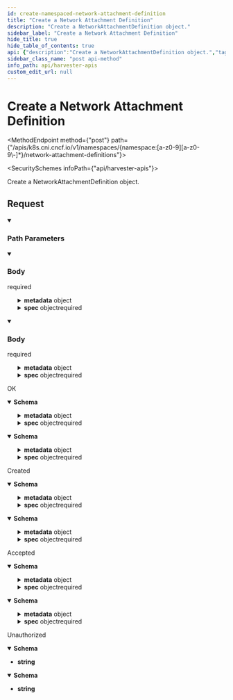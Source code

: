 ```yaml
---
id: create-namespaced-network-attachment-definition
title: "Create a Network Attachment Definition"
description: "Create a NetworkAttachmentDefinition object."
sidebar_label: "Create a Network Attachment Definition"
hide_title: true
hide_table_of_contents: true
api: {"description":"Create a NetworkAttachmentDefinition object.","tags":["Networks"],"operationId":"createNamespacedNetworkAttachmentDefinition","requestBody":{"content":{"application/json":{"schema":{"type":"object","required":["spec","kind","apiVersion"],"properties":{"apiVersion":{"description":"APIVersion defines the versioned schema of this representation of an object. Servers should convert recognized schemas to the latest internal value, and may reject unrecognized values. More info: https://git.k8s.io/community/contributors/devel/sig-architecture/api-conventions.md#resources","type":"string"},"kind":{"description":"Kind is a string value representing the REST resource this object represents. Servers may infer this from the endpoint the client submits requests to. Cannot be updated. In CamelCase. More info: https://git.k8s.io/community/contributors/devel/sig-architecture/api-conventions.md#types-kinds","type":"string"},"metadata":{"default":{},"description":"ObjectMeta is metadata that all persisted resources must have, which includes all objects users must create.","type":"object","required":["name"],"properties":{"annotations":{"description":"Annotations is an unstructured key value map stored with a resource that may be set by external tools to store and retrieve arbitrary metadata. They are not queryable and should be preserved when modifying objects. More info: http://kubernetes.io/docs/user-guide/annotations","type":"object","additionalProperties":{"type":"string","default":""}},"clusterName":{"description":"Deprecated: ClusterName is a legacy field that was always cleared by the system and never used; it will be removed completely in 1.25.\n\nThe name in the go struct is changed to help clients detect accidental use.","type":"string"},"creationTimestamp":{"description":"CreationTimestamp is a timestamp representing the server time when this object was created. It is not guaranteed to be set in happens-before order across separate operations. Clients may not set this value. It is represented in RFC3339 form and is in UTC.\n\nPopulated by the system. Read-only. Null for lists. More info: https://git.k8s.io/community/contributors/devel/sig-architecture/api-conventions.md#metadata","default":{},"type":"string","format":""},"deletionGracePeriodSeconds":{"description":"Number of seconds allowed for this object to gracefully terminate before it will be removed from the system. Only set when deletionTimestamp is also set. May only be shortened. Read-only.","type":"integer","format":"int64"},"deletionTimestamp":{"description":"DeletionTimestamp is RFC 3339 date and time at which this resource will be deleted. This field is set by the server when a graceful deletion is requested by the user, and is not directly settable by a client. The resource is expected to be deleted (no longer visible from resource lists, and not reachable by name) after the time in this field, once the finalizers list is empty. As long as the finalizers list contains items, deletion is blocked. Once the deletionTimestamp is set, this value may not be unset or be set further into the future, although it may be shortened or the resource may be deleted prior to this time. For example, a user may request that a pod is deleted in 30 seconds. The Kubelet will react by sending a graceful termination signal to the containers in the pod. After that 30 seconds, the Kubelet will send a hard termination signal (SIGKILL) to the container and after cleanup, remove the pod from the API. In the presence of network partitions, this object may still exist after this timestamp, until an administrator or automated process can determine the resource is fully terminated. If not set, graceful deletion of the object has not been requested.\n\nPopulated by the system when a graceful deletion is requested. Read-only. More info: https://git.k8s.io/community/contributors/devel/sig-architecture/api-conventions.md#metadata","type":"string","format":"","default":"2023-04-26T08:35:46.609Z"},"finalizers":{"description":"Must be empty before the object is deleted from the registry. Each entry is an identifier for the responsible component that will remove the entry from the list. If the deletionTimestamp of the object is non-nil, entries in this list can only be removed. Finalizers may be processed and removed in any order.  Order is NOT enforced because it introduces significant risk of stuck finalizers. finalizers is a shared field, any actor with permission can reorder it. If the finalizer list is processed in order, then this can lead to a situation in which the component responsible for the first finalizer in the list is waiting for a signal (field value, external system, or other) produced by a component responsible for a finalizer later in the list, resulting in a deadlock. Without enforced ordering finalizers are free to order amongst themselves and are not vulnerable to ordering changes in the list.","type":"array","items":{"type":"string","default":""},"x-kubernetes-patch-strategy":"merge"},"generateName":{"description":"GenerateName is an optional prefix, used by the server, to generate a unique name ONLY IF the Name field has not been provided. If this field is used, the name returned to the client will be different than the name passed. This value will also be combined with a unique suffix. The provided value has the same validation rules as the Name field, and may be truncated by the length of the suffix required to make the value unique on the server.\n\nIf this field is specified and the generated name exists, the server will return a 409.\n\nApplied only if Name is not specified. More info: https://git.k8s.io/community/contributors/devel/sig-architecture/api-conventions.md#idempotency","type":"string"},"generation":{"description":"A sequence number representing a specific generation of the desired state. Populated by the system. Read-only.","type":"integer","format":"int64"},"labels":{"description":"Map of string keys and values that can be used to organize and categorize (scope and select) objects. May match selectors of replication controllers and services. More info: http://kubernetes.io/docs/user-guide/labels","type":"object","additionalProperties":{"type":"string","default":""}},"managedFields":{"description":"ManagedFields maps workflow-id and version to the set of fields that are managed by that workflow. This is mostly for internal housekeeping, and users typically shouldn't need to set or understand this field. A workflow can be the user's name, a controller's name, or the name of a specific apply path like \"ci-cd\". The set of fields is always in the version that the workflow used when modifying the object.","type":"array","items":{"default":{},"description":"ManagedFieldsEntry is a workflow-id, a FieldSet and the group version of the resource that the fieldset applies to.","type":"object","properties":{"apiVersion":{"description":"APIVersion defines the version of this resource that this field set applies to. The format is \"group/version\" just like the top-level APIVersion field. It is necessary to track the version of a field set because it cannot be automatically converted.","type":"string"},"fieldsType":{"description":"FieldsType is the discriminator for the different fields format and version. There is currently only one possible value: \"FieldsV1\"","type":"string"},"fieldsV1":{"description":"FieldsV1 holds the first JSON version format as described in the \"FieldsV1\" type.","type":"object"},"manager":{"description":"Manager is an identifier of the workflow managing these fields.","type":"string"},"operation":{"description":"Operation is the type of operation which lead to this ManagedFieldsEntry being created. The only valid values for this field are 'Apply' and 'Update'.","type":"string"},"subresource":{"description":"Subresource is the name of the subresource used to update that object, or empty string if the object was updated through the main resource. The value of this field is used to distinguish between managers, even if they share the same name. For example, a status update will be distinct from a regular update using the same manager name. Note that the APIVersion field is not related to the Subresource field and it always corresponds to the version of the main resource.","type":"string"},"time":{"description":"Time is the timestamp of when the ManagedFields entry was added. The timestamp will also be updated if a field is added, the manager changes any of the owned fields value or removes a field. The timestamp does not update when a field is removed from the entry because another manager took it over.","type":"string","format":"","default":"2023-04-26T08:35:46.609Z"}}}},"name":{"description":"Name must be unique within a namespace. Is required when creating resources, although some resources may allow a client to request the generation of an appropriate name automatically. Name is primarily intended for creation idempotence and configuration definition. Cannot be updated. More info: http://kubernetes.io/docs/user-guide/identifiers#names","type":"string"},"namespace":{"description":"Namespace defines the space within which each name must be unique. An empty namespace is equivalent to the \"default\" namespace, but \"default\" is the canonical representation. Not all objects are required to be scoped to a namespace - the value of this field for those objects will be empty.\n\nMust be a DNS_LABEL. Cannot be updated. More info: http://kubernetes.io/docs/user-guide/namespaces","type":"string"},"ownerReferences":{"description":"List of objects depended by this object. If ALL objects in the list have been deleted, this object will be garbage collected. If this object is managed by a controller, then an entry in this list will point to this controller, with the controller field set to true. There cannot be more than one managing controller.","type":"array","items":{"default":{},"description":"OwnerReference contains enough information to let you identify an owning object. An owning object must be in the same namespace as the dependent, or be cluster-scoped, so there is no namespace field.","type":"object","required":["apiVersion","kind","name","uid","kind","apiVersion"],"properties":{"apiVersion":{"description":"API version of the referent.","type":"string","default":""},"blockOwnerDeletion":{"description":"If true, AND if the owner has the \"foregroundDeletion\" finalizer, then the owner cannot be deleted from the key-value store until this reference is removed. See https://kubernetes.io/docs/concepts/architecture/garbage-collection/#foreground-deletion for how the garbage collector interacts with this field and enforces the foreground deletion. Defaults to false. To set this field, a user needs \"delete\" permission of the owner, otherwise 422 (Unprocessable Entity) will be returned.","type":"boolean"},"controller":{"description":"If true, this reference points to the managing controller.","type":"boolean"},"kind":{"description":"Kind of the referent. More info: https://git.k8s.io/community/contributors/devel/sig-architecture/api-conventions.md#types-kinds","type":"string","default":""},"name":{"description":"Name of the referent. More info: http://kubernetes.io/docs/user-guide/identifiers#names","type":"string","default":""},"uid":{"description":"UID of the referent. More info: http://kubernetes.io/docs/user-guide/identifiers#uids","type":"string","default":""}},"x-kubernetes-map-type":"atomic"},"x-kubernetes-patch-merge-key":"uid","x-kubernetes-patch-strategy":"merge"},"resourceVersion":{"description":"An opaque value that represents the internal version of this object that can be used by clients to determine when objects have changed. May be used for optimistic concurrency, change detection, and the watch operation on a resource or set of resources. Clients must treat these values as opaque and passed unmodified back to the server. They may only be valid for a particular resource or set of resources.\n\nPopulated by the system. Read-only. Value must be treated as opaque by clients and . More info: https://git.k8s.io/community/contributors/devel/sig-architecture/api-conventions.md#concurrency-control-and-consistency","type":"string"},"selfLink":{"description":"Deprecated: selfLink is a legacy read-only field that is no longer populated by the system.","type":"string"},"uid":{"description":"UID is the unique in time and space value for this object. It is typically generated by the server on successful creation of a resource and is not allowed to change on PUT operations.\n\nPopulated by the system. Read-only. More info: http://kubernetes.io/docs/user-guide/identifiers#uids","type":"string"}}},"spec":{"default":{},"type":"object","required":["config"],"properties":{"config":{"type":"string","default":""}}}}}},"application/yaml":{"schema":{"type":"object","required":["spec","kind","apiVersion"],"properties":{"apiVersion":{"description":"APIVersion defines the versioned schema of this representation of an object. Servers should convert recognized schemas to the latest internal value, and may reject unrecognized values. More info: https://git.k8s.io/community/contributors/devel/sig-architecture/api-conventions.md#resources","type":"string"},"kind":{"description":"Kind is a string value representing the REST resource this object represents. Servers may infer this from the endpoint the client submits requests to. Cannot be updated. In CamelCase. More info: https://git.k8s.io/community/contributors/devel/sig-architecture/api-conventions.md#types-kinds","type":"string"},"metadata":{"default":{},"description":"ObjectMeta is metadata that all persisted resources must have, which includes all objects users must create.","type":"object","required":["name"],"properties":{"annotations":{"description":"Annotations is an unstructured key value map stored with a resource that may be set by external tools to store and retrieve arbitrary metadata. They are not queryable and should be preserved when modifying objects. More info: http://kubernetes.io/docs/user-guide/annotations","type":"object","additionalProperties":{"type":"string","default":""}},"clusterName":{"description":"Deprecated: ClusterName is a legacy field that was always cleared by the system and never used; it will be removed completely in 1.25.\n\nThe name in the go struct is changed to help clients detect accidental use.","type":"string"},"creationTimestamp":{"description":"CreationTimestamp is a timestamp representing the server time when this object was created. It is not guaranteed to be set in happens-before order across separate operations. Clients may not set this value. It is represented in RFC3339 form and is in UTC.\n\nPopulated by the system. Read-only. Null for lists. More info: https://git.k8s.io/community/contributors/devel/sig-architecture/api-conventions.md#metadata","default":{},"type":"string","format":""},"deletionGracePeriodSeconds":{"description":"Number of seconds allowed for this object to gracefully terminate before it will be removed from the system. Only set when deletionTimestamp is also set. May only be shortened. Read-only.","type":"integer","format":"int64"},"deletionTimestamp":{"description":"DeletionTimestamp is RFC 3339 date and time at which this resource will be deleted. This field is set by the server when a graceful deletion is requested by the user, and is not directly settable by a client. The resource is expected to be deleted (no longer visible from resource lists, and not reachable by name) after the time in this field, once the finalizers list is empty. As long as the finalizers list contains items, deletion is blocked. Once the deletionTimestamp is set, this value may not be unset or be set further into the future, although it may be shortened or the resource may be deleted prior to this time. For example, a user may request that a pod is deleted in 30 seconds. The Kubelet will react by sending a graceful termination signal to the containers in the pod. After that 30 seconds, the Kubelet will send a hard termination signal (SIGKILL) to the container and after cleanup, remove the pod from the API. In the presence of network partitions, this object may still exist after this timestamp, until an administrator or automated process can determine the resource is fully terminated. If not set, graceful deletion of the object has not been requested.\n\nPopulated by the system when a graceful deletion is requested. Read-only. More info: https://git.k8s.io/community/contributors/devel/sig-architecture/api-conventions.md#metadata","type":"string","format":"","default":"2023-04-26T08:35:46.609Z"},"finalizers":{"description":"Must be empty before the object is deleted from the registry. Each entry is an identifier for the responsible component that will remove the entry from the list. If the deletionTimestamp of the object is non-nil, entries in this list can only be removed. Finalizers may be processed and removed in any order.  Order is NOT enforced because it introduces significant risk of stuck finalizers. finalizers is a shared field, any actor with permission can reorder it. If the finalizer list is processed in order, then this can lead to a situation in which the component responsible for the first finalizer in the list is waiting for a signal (field value, external system, or other) produced by a component responsible for a finalizer later in the list, resulting in a deadlock. Without enforced ordering finalizers are free to order amongst themselves and are not vulnerable to ordering changes in the list.","type":"array","items":{"type":"string","default":""},"x-kubernetes-patch-strategy":"merge"},"generateName":{"description":"GenerateName is an optional prefix, used by the server, to generate a unique name ONLY IF the Name field has not been provided. If this field is used, the name returned to the client will be different than the name passed. This value will also be combined with a unique suffix. The provided value has the same validation rules as the Name field, and may be truncated by the length of the suffix required to make the value unique on the server.\n\nIf this field is specified and the generated name exists, the server will return a 409.\n\nApplied only if Name is not specified. More info: https://git.k8s.io/community/contributors/devel/sig-architecture/api-conventions.md#idempotency","type":"string"},"generation":{"description":"A sequence number representing a specific generation of the desired state. Populated by the system. Read-only.","type":"integer","format":"int64"},"labels":{"description":"Map of string keys and values that can be used to organize and categorize (scope and select) objects. May match selectors of replication controllers and services. More info: http://kubernetes.io/docs/user-guide/labels","type":"object","additionalProperties":{"type":"string","default":""}},"managedFields":{"description":"ManagedFields maps workflow-id and version to the set of fields that are managed by that workflow. This is mostly for internal housekeeping, and users typically shouldn't need to set or understand this field. A workflow can be the user's name, a controller's name, or the name of a specific apply path like \"ci-cd\". The set of fields is always in the version that the workflow used when modifying the object.","type":"array","items":{"default":{},"description":"ManagedFieldsEntry is a workflow-id, a FieldSet and the group version of the resource that the fieldset applies to.","type":"object","properties":{"apiVersion":{"description":"APIVersion defines the version of this resource that this field set applies to. The format is \"group/version\" just like the top-level APIVersion field. It is necessary to track the version of a field set because it cannot be automatically converted.","type":"string"},"fieldsType":{"description":"FieldsType is the discriminator for the different fields format and version. There is currently only one possible value: \"FieldsV1\"","type":"string"},"fieldsV1":{"description":"FieldsV1 holds the first JSON version format as described in the \"FieldsV1\" type.","type":"object"},"manager":{"description":"Manager is an identifier of the workflow managing these fields.","type":"string"},"operation":{"description":"Operation is the type of operation which lead to this ManagedFieldsEntry being created. The only valid values for this field are 'Apply' and 'Update'.","type":"string"},"subresource":{"description":"Subresource is the name of the subresource used to update that object, or empty string if the object was updated through the main resource. The value of this field is used to distinguish between managers, even if they share the same name. For example, a status update will be distinct from a regular update using the same manager name. Note that the APIVersion field is not related to the Subresource field and it always corresponds to the version of the main resource.","type":"string"},"time":{"description":"Time is the timestamp of when the ManagedFields entry was added. The timestamp will also be updated if a field is added, the manager changes any of the owned fields value or removes a field. The timestamp does not update when a field is removed from the entry because another manager took it over.","type":"string","format":"","default":"2023-04-26T08:35:46.609Z"}}}},"name":{"description":"Name must be unique within a namespace. Is required when creating resources, although some resources may allow a client to request the generation of an appropriate name automatically. Name is primarily intended for creation idempotence and configuration definition. Cannot be updated. More info: http://kubernetes.io/docs/user-guide/identifiers#names","type":"string"},"namespace":{"description":"Namespace defines the space within which each name must be unique. An empty namespace is equivalent to the \"default\" namespace, but \"default\" is the canonical representation. Not all objects are required to be scoped to a namespace - the value of this field for those objects will be empty.\n\nMust be a DNS_LABEL. Cannot be updated. More info: http://kubernetes.io/docs/user-guide/namespaces","type":"string"},"ownerReferences":{"description":"List of objects depended by this object. If ALL objects in the list have been deleted, this object will be garbage collected. If this object is managed by a controller, then an entry in this list will point to this controller, with the controller field set to true. There cannot be more than one managing controller.","type":"array","items":{"default":{},"description":"OwnerReference contains enough information to let you identify an owning object. An owning object must be in the same namespace as the dependent, or be cluster-scoped, so there is no namespace field.","type":"object","required":["apiVersion","kind","name","uid","kind","apiVersion"],"properties":{"apiVersion":{"description":"API version of the referent.","type":"string","default":""},"blockOwnerDeletion":{"description":"If true, AND if the owner has the \"foregroundDeletion\" finalizer, then the owner cannot be deleted from the key-value store until this reference is removed. See https://kubernetes.io/docs/concepts/architecture/garbage-collection/#foreground-deletion for how the garbage collector interacts with this field and enforces the foreground deletion. Defaults to false. To set this field, a user needs \"delete\" permission of the owner, otherwise 422 (Unprocessable Entity) will be returned.","type":"boolean"},"controller":{"description":"If true, this reference points to the managing controller.","type":"boolean"},"kind":{"description":"Kind of the referent. More info: https://git.k8s.io/community/contributors/devel/sig-architecture/api-conventions.md#types-kinds","type":"string","default":""},"name":{"description":"Name of the referent. More info: http://kubernetes.io/docs/user-guide/identifiers#names","type":"string","default":""},"uid":{"description":"UID of the referent. More info: http://kubernetes.io/docs/user-guide/identifiers#uids","type":"string","default":""}},"x-kubernetes-map-type":"atomic"},"x-kubernetes-patch-merge-key":"uid","x-kubernetes-patch-strategy":"merge"},"resourceVersion":{"description":"An opaque value that represents the internal version of this object that can be used by clients to determine when objects have changed. May be used for optimistic concurrency, change detection, and the watch operation on a resource or set of resources. Clients must treat these values as opaque and passed unmodified back to the server. They may only be valid for a particular resource or set of resources.\n\nPopulated by the system. Read-only. Value must be treated as opaque by clients and . More info: https://git.k8s.io/community/contributors/devel/sig-architecture/api-conventions.md#concurrency-control-and-consistency","type":"string"},"selfLink":{"description":"Deprecated: selfLink is a legacy read-only field that is no longer populated by the system.","type":"string"},"uid":{"description":"UID is the unique in time and space value for this object. It is typically generated by the server on successful creation of a resource and is not allowed to change on PUT operations.\n\nPopulated by the system. Read-only. More info: http://kubernetes.io/docs/user-guide/identifiers#uids","type":"string"}}},"spec":{"default":{},"type":"object","required":["config"],"properties":{"config":{"type":"string","default":""}}}}}}},"required":true},"responses":{"200":{"description":"OK","content":{"application/json":{"schema":{"type":"object","required":["spec","kind","apiVersion"],"properties":{"apiVersion":{"description":"APIVersion defines the versioned schema of this representation of an object. Servers should convert recognized schemas to the latest internal value, and may reject unrecognized values. More info: https://git.k8s.io/community/contributors/devel/sig-architecture/api-conventions.md#resources","type":"string"},"kind":{"description":"Kind is a string value representing the REST resource this object represents. Servers may infer this from the endpoint the client submits requests to. Cannot be updated. In CamelCase. More info: https://git.k8s.io/community/contributors/devel/sig-architecture/api-conventions.md#types-kinds","type":"string"},"metadata":{"default":{},"description":"ObjectMeta is metadata that all persisted resources must have, which includes all objects users must create.","type":"object","required":["name"],"properties":{"annotations":{"description":"Annotations is an unstructured key value map stored with a resource that may be set by external tools to store and retrieve arbitrary metadata. They are not queryable and should be preserved when modifying objects. More info: http://kubernetes.io/docs/user-guide/annotations","type":"object","additionalProperties":{"type":"string","default":""}},"clusterName":{"description":"Deprecated: ClusterName is a legacy field that was always cleared by the system and never used; it will be removed completely in 1.25.\n\nThe name in the go struct is changed to help clients detect accidental use.","type":"string"},"creationTimestamp":{"description":"CreationTimestamp is a timestamp representing the server time when this object was created. It is not guaranteed to be set in happens-before order across separate operations. Clients may not set this value. It is represented in RFC3339 form and is in UTC.\n\nPopulated by the system. Read-only. Null for lists. More info: https://git.k8s.io/community/contributors/devel/sig-architecture/api-conventions.md#metadata","default":{},"type":"string","format":""},"deletionGracePeriodSeconds":{"description":"Number of seconds allowed for this object to gracefully terminate before it will be removed from the system. Only set when deletionTimestamp is also set. May only be shortened. Read-only.","type":"integer","format":"int64"},"deletionTimestamp":{"description":"DeletionTimestamp is RFC 3339 date and time at which this resource will be deleted. This field is set by the server when a graceful deletion is requested by the user, and is not directly settable by a client. The resource is expected to be deleted (no longer visible from resource lists, and not reachable by name) after the time in this field, once the finalizers list is empty. As long as the finalizers list contains items, deletion is blocked. Once the deletionTimestamp is set, this value may not be unset or be set further into the future, although it may be shortened or the resource may be deleted prior to this time. For example, a user may request that a pod is deleted in 30 seconds. The Kubelet will react by sending a graceful termination signal to the containers in the pod. After that 30 seconds, the Kubelet will send a hard termination signal (SIGKILL) to the container and after cleanup, remove the pod from the API. In the presence of network partitions, this object may still exist after this timestamp, until an administrator or automated process can determine the resource is fully terminated. If not set, graceful deletion of the object has not been requested.\n\nPopulated by the system when a graceful deletion is requested. Read-only. More info: https://git.k8s.io/community/contributors/devel/sig-architecture/api-conventions.md#metadata","type":"string","format":"","default":"2023-04-26T08:35:46.609Z"},"finalizers":{"description":"Must be empty before the object is deleted from the registry. Each entry is an identifier for the responsible component that will remove the entry from the list. If the deletionTimestamp of the object is non-nil, entries in this list can only be removed. Finalizers may be processed and removed in any order.  Order is NOT enforced because it introduces significant risk of stuck finalizers. finalizers is a shared field, any actor with permission can reorder it. If the finalizer list is processed in order, then this can lead to a situation in which the component responsible for the first finalizer in the list is waiting for a signal (field value, external system, or other) produced by a component responsible for a finalizer later in the list, resulting in a deadlock. Without enforced ordering finalizers are free to order amongst themselves and are not vulnerable to ordering changes in the list.","type":"array","items":{"type":"string","default":""},"x-kubernetes-patch-strategy":"merge"},"generateName":{"description":"GenerateName is an optional prefix, used by the server, to generate a unique name ONLY IF the Name field has not been provided. If this field is used, the name returned to the client will be different than the name passed. This value will also be combined with a unique suffix. The provided value has the same validation rules as the Name field, and may be truncated by the length of the suffix required to make the value unique on the server.\n\nIf this field is specified and the generated name exists, the server will return a 409.\n\nApplied only if Name is not specified. More info: https://git.k8s.io/community/contributors/devel/sig-architecture/api-conventions.md#idempotency","type":"string"},"generation":{"description":"A sequence number representing a specific generation of the desired state. Populated by the system. Read-only.","type":"integer","format":"int64"},"labels":{"description":"Map of string keys and values that can be used to organize and categorize (scope and select) objects. May match selectors of replication controllers and services. More info: http://kubernetes.io/docs/user-guide/labels","type":"object","additionalProperties":{"type":"string","default":""}},"managedFields":{"description":"ManagedFields maps workflow-id and version to the set of fields that are managed by that workflow. This is mostly for internal housekeeping, and users typically shouldn't need to set or understand this field. A workflow can be the user's name, a controller's name, or the name of a specific apply path like \"ci-cd\". The set of fields is always in the version that the workflow used when modifying the object.","type":"array","items":{"default":{},"description":"ManagedFieldsEntry is a workflow-id, a FieldSet and the group version of the resource that the fieldset applies to.","type":"object","properties":{"apiVersion":{"description":"APIVersion defines the version of this resource that this field set applies to. The format is \"group/version\" just like the top-level APIVersion field. It is necessary to track the version of a field set because it cannot be automatically converted.","type":"string"},"fieldsType":{"description":"FieldsType is the discriminator for the different fields format and version. There is currently only one possible value: \"FieldsV1\"","type":"string"},"fieldsV1":{"description":"FieldsV1 holds the first JSON version format as described in the \"FieldsV1\" type.","type":"object"},"manager":{"description":"Manager is an identifier of the workflow managing these fields.","type":"string"},"operation":{"description":"Operation is the type of operation which lead to this ManagedFieldsEntry being created. The only valid values for this field are 'Apply' and 'Update'.","type":"string"},"subresource":{"description":"Subresource is the name of the subresource used to update that object, or empty string if the object was updated through the main resource. The value of this field is used to distinguish between managers, even if they share the same name. For example, a status update will be distinct from a regular update using the same manager name. Note that the APIVersion field is not related to the Subresource field and it always corresponds to the version of the main resource.","type":"string"},"time":{"description":"Time is the timestamp of when the ManagedFields entry was added. The timestamp will also be updated if a field is added, the manager changes any of the owned fields value or removes a field. The timestamp does not update when a field is removed from the entry because another manager took it over.","type":"string","format":"","default":"2023-04-26T08:35:46.609Z"}}}},"name":{"description":"Name must be unique within a namespace. Is required when creating resources, although some resources may allow a client to request the generation of an appropriate name automatically. Name is primarily intended for creation idempotence and configuration definition. Cannot be updated. More info: http://kubernetes.io/docs/user-guide/identifiers#names","type":"string"},"namespace":{"description":"Namespace defines the space within which each name must be unique. An empty namespace is equivalent to the \"default\" namespace, but \"default\" is the canonical representation. Not all objects are required to be scoped to a namespace - the value of this field for those objects will be empty.\n\nMust be a DNS_LABEL. Cannot be updated. More info: http://kubernetes.io/docs/user-guide/namespaces","type":"string"},"ownerReferences":{"description":"List of objects depended by this object. If ALL objects in the list have been deleted, this object will be garbage collected. If this object is managed by a controller, then an entry in this list will point to this controller, with the controller field set to true. There cannot be more than one managing controller.","type":"array","items":{"default":{},"description":"OwnerReference contains enough information to let you identify an owning object. An owning object must be in the same namespace as the dependent, or be cluster-scoped, so there is no namespace field.","type":"object","required":["apiVersion","kind","name","uid","kind","apiVersion"],"properties":{"apiVersion":{"description":"API version of the referent.","type":"string","default":""},"blockOwnerDeletion":{"description":"If true, AND if the owner has the \"foregroundDeletion\" finalizer, then the owner cannot be deleted from the key-value store until this reference is removed. See https://kubernetes.io/docs/concepts/architecture/garbage-collection/#foreground-deletion for how the garbage collector interacts with this field and enforces the foreground deletion. Defaults to false. To set this field, a user needs \"delete\" permission of the owner, otherwise 422 (Unprocessable Entity) will be returned.","type":"boolean"},"controller":{"description":"If true, this reference points to the managing controller.","type":"boolean"},"kind":{"description":"Kind of the referent. More info: https://git.k8s.io/community/contributors/devel/sig-architecture/api-conventions.md#types-kinds","type":"string","default":""},"name":{"description":"Name of the referent. More info: http://kubernetes.io/docs/user-guide/identifiers#names","type":"string","default":""},"uid":{"description":"UID of the referent. More info: http://kubernetes.io/docs/user-guide/identifiers#uids","type":"string","default":""}},"x-kubernetes-map-type":"atomic"},"x-kubernetes-patch-merge-key":"uid","x-kubernetes-patch-strategy":"merge"},"resourceVersion":{"description":"An opaque value that represents the internal version of this object that can be used by clients to determine when objects have changed. May be used for optimistic concurrency, change detection, and the watch operation on a resource or set of resources. Clients must treat these values as opaque and passed unmodified back to the server. They may only be valid for a particular resource or set of resources.\n\nPopulated by the system. Read-only. Value must be treated as opaque by clients and . More info: https://git.k8s.io/community/contributors/devel/sig-architecture/api-conventions.md#concurrency-control-and-consistency","type":"string"},"selfLink":{"description":"Deprecated: selfLink is a legacy read-only field that is no longer populated by the system.","type":"string"},"uid":{"description":"UID is the unique in time and space value for this object. It is typically generated by the server on successful creation of a resource and is not allowed to change on PUT operations.\n\nPopulated by the system. Read-only. More info: http://kubernetes.io/docs/user-guide/identifiers#uids","type":"string"}}},"spec":{"default":{},"type":"object","required":["config"],"properties":{"config":{"type":"string","default":""}}}}}},"application/yaml":{"schema":{"type":"object","required":["spec","kind","apiVersion"],"properties":{"apiVersion":{"description":"APIVersion defines the versioned schema of this representation of an object. Servers should convert recognized schemas to the latest internal value, and may reject unrecognized values. More info: https://git.k8s.io/community/contributors/devel/sig-architecture/api-conventions.md#resources","type":"string"},"kind":{"description":"Kind is a string value representing the REST resource this object represents. Servers may infer this from the endpoint the client submits requests to. Cannot be updated. In CamelCase. More info: https://git.k8s.io/community/contributors/devel/sig-architecture/api-conventions.md#types-kinds","type":"string"},"metadata":{"default":{},"description":"ObjectMeta is metadata that all persisted resources must have, which includes all objects users must create.","type":"object","required":["name"],"properties":{"annotations":{"description":"Annotations is an unstructured key value map stored with a resource that may be set by external tools to store and retrieve arbitrary metadata. They are not queryable and should be preserved when modifying objects. More info: http://kubernetes.io/docs/user-guide/annotations","type":"object","additionalProperties":{"type":"string","default":""}},"clusterName":{"description":"Deprecated: ClusterName is a legacy field that was always cleared by the system and never used; it will be removed completely in 1.25.\n\nThe name in the go struct is changed to help clients detect accidental use.","type":"string"},"creationTimestamp":{"description":"CreationTimestamp is a timestamp representing the server time when this object was created. It is not guaranteed to be set in happens-before order across separate operations. Clients may not set this value. It is represented in RFC3339 form and is in UTC.\n\nPopulated by the system. Read-only. Null for lists. More info: https://git.k8s.io/community/contributors/devel/sig-architecture/api-conventions.md#metadata","default":{},"type":"string","format":""},"deletionGracePeriodSeconds":{"description":"Number of seconds allowed for this object to gracefully terminate before it will be removed from the system. Only set when deletionTimestamp is also set. May only be shortened. Read-only.","type":"integer","format":"int64"},"deletionTimestamp":{"description":"DeletionTimestamp is RFC 3339 date and time at which this resource will be deleted. This field is set by the server when a graceful deletion is requested by the user, and is not directly settable by a client. The resource is expected to be deleted (no longer visible from resource lists, and not reachable by name) after the time in this field, once the finalizers list is empty. As long as the finalizers list contains items, deletion is blocked. Once the deletionTimestamp is set, this value may not be unset or be set further into the future, although it may be shortened or the resource may be deleted prior to this time. For example, a user may request that a pod is deleted in 30 seconds. The Kubelet will react by sending a graceful termination signal to the containers in the pod. After that 30 seconds, the Kubelet will send a hard termination signal (SIGKILL) to the container and after cleanup, remove the pod from the API. In the presence of network partitions, this object may still exist after this timestamp, until an administrator or automated process can determine the resource is fully terminated. If not set, graceful deletion of the object has not been requested.\n\nPopulated by the system when a graceful deletion is requested. Read-only. More info: https://git.k8s.io/community/contributors/devel/sig-architecture/api-conventions.md#metadata","type":"string","format":"","default":"2023-04-26T08:35:46.609Z"},"finalizers":{"description":"Must be empty before the object is deleted from the registry. Each entry is an identifier for the responsible component that will remove the entry from the list. If the deletionTimestamp of the object is non-nil, entries in this list can only be removed. Finalizers may be processed and removed in any order.  Order is NOT enforced because it introduces significant risk of stuck finalizers. finalizers is a shared field, any actor with permission can reorder it. If the finalizer list is processed in order, then this can lead to a situation in which the component responsible for the first finalizer in the list is waiting for a signal (field value, external system, or other) produced by a component responsible for a finalizer later in the list, resulting in a deadlock. Without enforced ordering finalizers are free to order amongst themselves and are not vulnerable to ordering changes in the list.","type":"array","items":{"type":"string","default":""},"x-kubernetes-patch-strategy":"merge"},"generateName":{"description":"GenerateName is an optional prefix, used by the server, to generate a unique name ONLY IF the Name field has not been provided. If this field is used, the name returned to the client will be different than the name passed. This value will also be combined with a unique suffix. The provided value has the same validation rules as the Name field, and may be truncated by the length of the suffix required to make the value unique on the server.\n\nIf this field is specified and the generated name exists, the server will return a 409.\n\nApplied only if Name is not specified. More info: https://git.k8s.io/community/contributors/devel/sig-architecture/api-conventions.md#idempotency","type":"string"},"generation":{"description":"A sequence number representing a specific generation of the desired state. Populated by the system. Read-only.","type":"integer","format":"int64"},"labels":{"description":"Map of string keys and values that can be used to organize and categorize (scope and select) objects. May match selectors of replication controllers and services. More info: http://kubernetes.io/docs/user-guide/labels","type":"object","additionalProperties":{"type":"string","default":""}},"managedFields":{"description":"ManagedFields maps workflow-id and version to the set of fields that are managed by that workflow. This is mostly for internal housekeeping, and users typically shouldn't need to set or understand this field. A workflow can be the user's name, a controller's name, or the name of a specific apply path like \"ci-cd\". The set of fields is always in the version that the workflow used when modifying the object.","type":"array","items":{"default":{},"description":"ManagedFieldsEntry is a workflow-id, a FieldSet and the group version of the resource that the fieldset applies to.","type":"object","properties":{"apiVersion":{"description":"APIVersion defines the version of this resource that this field set applies to. The format is \"group/version\" just like the top-level APIVersion field. It is necessary to track the version of a field set because it cannot be automatically converted.","type":"string"},"fieldsType":{"description":"FieldsType is the discriminator for the different fields format and version. There is currently only one possible value: \"FieldsV1\"","type":"string"},"fieldsV1":{"description":"FieldsV1 holds the first JSON version format as described in the \"FieldsV1\" type.","type":"object"},"manager":{"description":"Manager is an identifier of the workflow managing these fields.","type":"string"},"operation":{"description":"Operation is the type of operation which lead to this ManagedFieldsEntry being created. The only valid values for this field are 'Apply' and 'Update'.","type":"string"},"subresource":{"description":"Subresource is the name of the subresource used to update that object, or empty string if the object was updated through the main resource. The value of this field is used to distinguish between managers, even if they share the same name. For example, a status update will be distinct from a regular update using the same manager name. Note that the APIVersion field is not related to the Subresource field and it always corresponds to the version of the main resource.","type":"string"},"time":{"description":"Time is the timestamp of when the ManagedFields entry was added. The timestamp will also be updated if a field is added, the manager changes any of the owned fields value or removes a field. The timestamp does not update when a field is removed from the entry because another manager took it over.","type":"string","format":"","default":"2023-04-26T08:35:46.609Z"}}}},"name":{"description":"Name must be unique within a namespace. Is required when creating resources, although some resources may allow a client to request the generation of an appropriate name automatically. Name is primarily intended for creation idempotence and configuration definition. Cannot be updated. More info: http://kubernetes.io/docs/user-guide/identifiers#names","type":"string"},"namespace":{"description":"Namespace defines the space within which each name must be unique. An empty namespace is equivalent to the \"default\" namespace, but \"default\" is the canonical representation. Not all objects are required to be scoped to a namespace - the value of this field for those objects will be empty.\n\nMust be a DNS_LABEL. Cannot be updated. More info: http://kubernetes.io/docs/user-guide/namespaces","type":"string"},"ownerReferences":{"description":"List of objects depended by this object. If ALL objects in the list have been deleted, this object will be garbage collected. If this object is managed by a controller, then an entry in this list will point to this controller, with the controller field set to true. There cannot be more than one managing controller.","type":"array","items":{"default":{},"description":"OwnerReference contains enough information to let you identify an owning object. An owning object must be in the same namespace as the dependent, or be cluster-scoped, so there is no namespace field.","type":"object","required":["apiVersion","kind","name","uid","kind","apiVersion"],"properties":{"apiVersion":{"description":"API version of the referent.","type":"string","default":""},"blockOwnerDeletion":{"description":"If true, AND if the owner has the \"foregroundDeletion\" finalizer, then the owner cannot be deleted from the key-value store until this reference is removed. See https://kubernetes.io/docs/concepts/architecture/garbage-collection/#foreground-deletion for how the garbage collector interacts with this field and enforces the foreground deletion. Defaults to false. To set this field, a user needs \"delete\" permission of the owner, otherwise 422 (Unprocessable Entity) will be returned.","type":"boolean"},"controller":{"description":"If true, this reference points to the managing controller.","type":"boolean"},"kind":{"description":"Kind of the referent. More info: https://git.k8s.io/community/contributors/devel/sig-architecture/api-conventions.md#types-kinds","type":"string","default":""},"name":{"description":"Name of the referent. More info: http://kubernetes.io/docs/user-guide/identifiers#names","type":"string","default":""},"uid":{"description":"UID of the referent. More info: http://kubernetes.io/docs/user-guide/identifiers#uids","type":"string","default":""}},"x-kubernetes-map-type":"atomic"},"x-kubernetes-patch-merge-key":"uid","x-kubernetes-patch-strategy":"merge"},"resourceVersion":{"description":"An opaque value that represents the internal version of this object that can be used by clients to determine when objects have changed. May be used for optimistic concurrency, change detection, and the watch operation on a resource or set of resources. Clients must treat these values as opaque and passed unmodified back to the server. They may only be valid for a particular resource or set of resources.\n\nPopulated by the system. Read-only. Value must be treated as opaque by clients and . More info: https://git.k8s.io/community/contributors/devel/sig-architecture/api-conventions.md#concurrency-control-and-consistency","type":"string"},"selfLink":{"description":"Deprecated: selfLink is a legacy read-only field that is no longer populated by the system.","type":"string"},"uid":{"description":"UID is the unique in time and space value for this object. It is typically generated by the server on successful creation of a resource and is not allowed to change on PUT operations.\n\nPopulated by the system. Read-only. More info: http://kubernetes.io/docs/user-guide/identifiers#uids","type":"string"}}},"spec":{"default":{},"type":"object","required":["config"],"properties":{"config":{"type":"string","default":""}}}}}}}},"201":{"description":"Created","content":{"application/json":{"schema":{"type":"object","required":["spec","kind","apiVersion"],"properties":{"apiVersion":{"description":"APIVersion defines the versioned schema of this representation of an object. Servers should convert recognized schemas to the latest internal value, and may reject unrecognized values. More info: https://git.k8s.io/community/contributors/devel/sig-architecture/api-conventions.md#resources","type":"string"},"kind":{"description":"Kind is a string value representing the REST resource this object represents. Servers may infer this from the endpoint the client submits requests to. Cannot be updated. In CamelCase. More info: https://git.k8s.io/community/contributors/devel/sig-architecture/api-conventions.md#types-kinds","type":"string"},"metadata":{"default":{},"description":"ObjectMeta is metadata that all persisted resources must have, which includes all objects users must create.","type":"object","required":["name"],"properties":{"annotations":{"description":"Annotations is an unstructured key value map stored with a resource that may be set by external tools to store and retrieve arbitrary metadata. They are not queryable and should be preserved when modifying objects. More info: http://kubernetes.io/docs/user-guide/annotations","type":"object","additionalProperties":{"type":"string","default":""}},"clusterName":{"description":"Deprecated: ClusterName is a legacy field that was always cleared by the system and never used; it will be removed completely in 1.25.\n\nThe name in the go struct is changed to help clients detect accidental use.","type":"string"},"creationTimestamp":{"description":"CreationTimestamp is a timestamp representing the server time when this object was created. It is not guaranteed to be set in happens-before order across separate operations. Clients may not set this value. It is represented in RFC3339 form and is in UTC.\n\nPopulated by the system. Read-only. Null for lists. More info: https://git.k8s.io/community/contributors/devel/sig-architecture/api-conventions.md#metadata","default":{},"type":"string","format":""},"deletionGracePeriodSeconds":{"description":"Number of seconds allowed for this object to gracefully terminate before it will be removed from the system. Only set when deletionTimestamp is also set. May only be shortened. Read-only.","type":"integer","format":"int64"},"deletionTimestamp":{"description":"DeletionTimestamp is RFC 3339 date and time at which this resource will be deleted. This field is set by the server when a graceful deletion is requested by the user, and is not directly settable by a client. The resource is expected to be deleted (no longer visible from resource lists, and not reachable by name) after the time in this field, once the finalizers list is empty. As long as the finalizers list contains items, deletion is blocked. Once the deletionTimestamp is set, this value may not be unset or be set further into the future, although it may be shortened or the resource may be deleted prior to this time. For example, a user may request that a pod is deleted in 30 seconds. The Kubelet will react by sending a graceful termination signal to the containers in the pod. After that 30 seconds, the Kubelet will send a hard termination signal (SIGKILL) to the container and after cleanup, remove the pod from the API. In the presence of network partitions, this object may still exist after this timestamp, until an administrator or automated process can determine the resource is fully terminated. If not set, graceful deletion of the object has not been requested.\n\nPopulated by the system when a graceful deletion is requested. Read-only. More info: https://git.k8s.io/community/contributors/devel/sig-architecture/api-conventions.md#metadata","type":"string","format":"","default":"2023-04-26T08:35:46.609Z"},"finalizers":{"description":"Must be empty before the object is deleted from the registry. Each entry is an identifier for the responsible component that will remove the entry from the list. If the deletionTimestamp of the object is non-nil, entries in this list can only be removed. Finalizers may be processed and removed in any order.  Order is NOT enforced because it introduces significant risk of stuck finalizers. finalizers is a shared field, any actor with permission can reorder it. If the finalizer list is processed in order, then this can lead to a situation in which the component responsible for the first finalizer in the list is waiting for a signal (field value, external system, or other) produced by a component responsible for a finalizer later in the list, resulting in a deadlock. Without enforced ordering finalizers are free to order amongst themselves and are not vulnerable to ordering changes in the list.","type":"array","items":{"type":"string","default":""},"x-kubernetes-patch-strategy":"merge"},"generateName":{"description":"GenerateName is an optional prefix, used by the server, to generate a unique name ONLY IF the Name field has not been provided. If this field is used, the name returned to the client will be different than the name passed. This value will also be combined with a unique suffix. The provided value has the same validation rules as the Name field, and may be truncated by the length of the suffix required to make the value unique on the server.\n\nIf this field is specified and the generated name exists, the server will return a 409.\n\nApplied only if Name is not specified. More info: https://git.k8s.io/community/contributors/devel/sig-architecture/api-conventions.md#idempotency","type":"string"},"generation":{"description":"A sequence number representing a specific generation of the desired state. Populated by the system. Read-only.","type":"integer","format":"int64"},"labels":{"description":"Map of string keys and values that can be used to organize and categorize (scope and select) objects. May match selectors of replication controllers and services. More info: http://kubernetes.io/docs/user-guide/labels","type":"object","additionalProperties":{"type":"string","default":""}},"managedFields":{"description":"ManagedFields maps workflow-id and version to the set of fields that are managed by that workflow. This is mostly for internal housekeeping, and users typically shouldn't need to set or understand this field. A workflow can be the user's name, a controller's name, or the name of a specific apply path like \"ci-cd\". The set of fields is always in the version that the workflow used when modifying the object.","type":"array","items":{"default":{},"description":"ManagedFieldsEntry is a workflow-id, a FieldSet and the group version of the resource that the fieldset applies to.","type":"object","properties":{"apiVersion":{"description":"APIVersion defines the version of this resource that this field set applies to. The format is \"group/version\" just like the top-level APIVersion field. It is necessary to track the version of a field set because it cannot be automatically converted.","type":"string"},"fieldsType":{"description":"FieldsType is the discriminator for the different fields format and version. There is currently only one possible value: \"FieldsV1\"","type":"string"},"fieldsV1":{"description":"FieldsV1 holds the first JSON version format as described in the \"FieldsV1\" type.","type":"object"},"manager":{"description":"Manager is an identifier of the workflow managing these fields.","type":"string"},"operation":{"description":"Operation is the type of operation which lead to this ManagedFieldsEntry being created. The only valid values for this field are 'Apply' and 'Update'.","type":"string"},"subresource":{"description":"Subresource is the name of the subresource used to update that object, or empty string if the object was updated through the main resource. The value of this field is used to distinguish between managers, even if they share the same name. For example, a status update will be distinct from a regular update using the same manager name. Note that the APIVersion field is not related to the Subresource field and it always corresponds to the version of the main resource.","type":"string"},"time":{"description":"Time is the timestamp of when the ManagedFields entry was added. The timestamp will also be updated if a field is added, the manager changes any of the owned fields value or removes a field. The timestamp does not update when a field is removed from the entry because another manager took it over.","type":"string","format":"","default":"2023-04-26T08:35:46.609Z"}}}},"name":{"description":"Name must be unique within a namespace. Is required when creating resources, although some resources may allow a client to request the generation of an appropriate name automatically. Name is primarily intended for creation idempotence and configuration definition. Cannot be updated. More info: http://kubernetes.io/docs/user-guide/identifiers#names","type":"string"},"namespace":{"description":"Namespace defines the space within which each name must be unique. An empty namespace is equivalent to the \"default\" namespace, but \"default\" is the canonical representation. Not all objects are required to be scoped to a namespace - the value of this field for those objects will be empty.\n\nMust be a DNS_LABEL. Cannot be updated. More info: http://kubernetes.io/docs/user-guide/namespaces","type":"string"},"ownerReferences":{"description":"List of objects depended by this object. If ALL objects in the list have been deleted, this object will be garbage collected. If this object is managed by a controller, then an entry in this list will point to this controller, with the controller field set to true. There cannot be more than one managing controller.","type":"array","items":{"default":{},"description":"OwnerReference contains enough information to let you identify an owning object. An owning object must be in the same namespace as the dependent, or be cluster-scoped, so there is no namespace field.","type":"object","required":["apiVersion","kind","name","uid","kind","apiVersion"],"properties":{"apiVersion":{"description":"API version of the referent.","type":"string","default":""},"blockOwnerDeletion":{"description":"If true, AND if the owner has the \"foregroundDeletion\" finalizer, then the owner cannot be deleted from the key-value store until this reference is removed. See https://kubernetes.io/docs/concepts/architecture/garbage-collection/#foreground-deletion for how the garbage collector interacts with this field and enforces the foreground deletion. Defaults to false. To set this field, a user needs \"delete\" permission of the owner, otherwise 422 (Unprocessable Entity) will be returned.","type":"boolean"},"controller":{"description":"If true, this reference points to the managing controller.","type":"boolean"},"kind":{"description":"Kind of the referent. More info: https://git.k8s.io/community/contributors/devel/sig-architecture/api-conventions.md#types-kinds","type":"string","default":""},"name":{"description":"Name of the referent. More info: http://kubernetes.io/docs/user-guide/identifiers#names","type":"string","default":""},"uid":{"description":"UID of the referent. More info: http://kubernetes.io/docs/user-guide/identifiers#uids","type":"string","default":""}},"x-kubernetes-map-type":"atomic"},"x-kubernetes-patch-merge-key":"uid","x-kubernetes-patch-strategy":"merge"},"resourceVersion":{"description":"An opaque value that represents the internal version of this object that can be used by clients to determine when objects have changed. May be used for optimistic concurrency, change detection, and the watch operation on a resource or set of resources. Clients must treat these values as opaque and passed unmodified back to the server. They may only be valid for a particular resource or set of resources.\n\nPopulated by the system. Read-only. Value must be treated as opaque by clients and . More info: https://git.k8s.io/community/contributors/devel/sig-architecture/api-conventions.md#concurrency-control-and-consistency","type":"string"},"selfLink":{"description":"Deprecated: selfLink is a legacy read-only field that is no longer populated by the system.","type":"string"},"uid":{"description":"UID is the unique in time and space value for this object. It is typically generated by the server on successful creation of a resource and is not allowed to change on PUT operations.\n\nPopulated by the system. Read-only. More info: http://kubernetes.io/docs/user-guide/identifiers#uids","type":"string"}}},"spec":{"default":{},"type":"object","required":["config"],"properties":{"config":{"type":"string","default":""}}}}}},"application/yaml":{"schema":{"type":"object","required":["spec","kind","apiVersion"],"properties":{"apiVersion":{"description":"APIVersion defines the versioned schema of this representation of an object. Servers should convert recognized schemas to the latest internal value, and may reject unrecognized values. More info: https://git.k8s.io/community/contributors/devel/sig-architecture/api-conventions.md#resources","type":"string"},"kind":{"description":"Kind is a string value representing the REST resource this object represents. Servers may infer this from the endpoint the client submits requests to. Cannot be updated. In CamelCase. More info: https://git.k8s.io/community/contributors/devel/sig-architecture/api-conventions.md#types-kinds","type":"string"},"metadata":{"default":{},"description":"ObjectMeta is metadata that all persisted resources must have, which includes all objects users must create.","type":"object","required":["name"],"properties":{"annotations":{"description":"Annotations is an unstructured key value map stored with a resource that may be set by external tools to store and retrieve arbitrary metadata. They are not queryable and should be preserved when modifying objects. More info: http://kubernetes.io/docs/user-guide/annotations","type":"object","additionalProperties":{"type":"string","default":""}},"clusterName":{"description":"Deprecated: ClusterName is a legacy field that was always cleared by the system and never used; it will be removed completely in 1.25.\n\nThe name in the go struct is changed to help clients detect accidental use.","type":"string"},"creationTimestamp":{"description":"CreationTimestamp is a timestamp representing the server time when this object was created. It is not guaranteed to be set in happens-before order across separate operations. Clients may not set this value. It is represented in RFC3339 form and is in UTC.\n\nPopulated by the system. Read-only. Null for lists. More info: https://git.k8s.io/community/contributors/devel/sig-architecture/api-conventions.md#metadata","default":{},"type":"string","format":""},"deletionGracePeriodSeconds":{"description":"Number of seconds allowed for this object to gracefully terminate before it will be removed from the system. Only set when deletionTimestamp is also set. May only be shortened. Read-only.","type":"integer","format":"int64"},"deletionTimestamp":{"description":"DeletionTimestamp is RFC 3339 date and time at which this resource will be deleted. This field is set by the server when a graceful deletion is requested by the user, and is not directly settable by a client. The resource is expected to be deleted (no longer visible from resource lists, and not reachable by name) after the time in this field, once the finalizers list is empty. As long as the finalizers list contains items, deletion is blocked. Once the deletionTimestamp is set, this value may not be unset or be set further into the future, although it may be shortened or the resource may be deleted prior to this time. For example, a user may request that a pod is deleted in 30 seconds. The Kubelet will react by sending a graceful termination signal to the containers in the pod. After that 30 seconds, the Kubelet will send a hard termination signal (SIGKILL) to the container and after cleanup, remove the pod from the API. In the presence of network partitions, this object may still exist after this timestamp, until an administrator or automated process can determine the resource is fully terminated. If not set, graceful deletion of the object has not been requested.\n\nPopulated by the system when a graceful deletion is requested. Read-only. More info: https://git.k8s.io/community/contributors/devel/sig-architecture/api-conventions.md#metadata","type":"string","format":"","default":"2023-04-26T08:35:46.609Z"},"finalizers":{"description":"Must be empty before the object is deleted from the registry. Each entry is an identifier for the responsible component that will remove the entry from the list. If the deletionTimestamp of the object is non-nil, entries in this list can only be removed. Finalizers may be processed and removed in any order.  Order is NOT enforced because it introduces significant risk of stuck finalizers. finalizers is a shared field, any actor with permission can reorder it. If the finalizer list is processed in order, then this can lead to a situation in which the component responsible for the first finalizer in the list is waiting for a signal (field value, external system, or other) produced by a component responsible for a finalizer later in the list, resulting in a deadlock. Without enforced ordering finalizers are free to order amongst themselves and are not vulnerable to ordering changes in the list.","type":"array","items":{"type":"string","default":""},"x-kubernetes-patch-strategy":"merge"},"generateName":{"description":"GenerateName is an optional prefix, used by the server, to generate a unique name ONLY IF the Name field has not been provided. If this field is used, the name returned to the client will be different than the name passed. This value will also be combined with a unique suffix. The provided value has the same validation rules as the Name field, and may be truncated by the length of the suffix required to make the value unique on the server.\n\nIf this field is specified and the generated name exists, the server will return a 409.\n\nApplied only if Name is not specified. More info: https://git.k8s.io/community/contributors/devel/sig-architecture/api-conventions.md#idempotency","type":"string"},"generation":{"description":"A sequence number representing a specific generation of the desired state. Populated by the system. Read-only.","type":"integer","format":"int64"},"labels":{"description":"Map of string keys and values that can be used to organize and categorize (scope and select) objects. May match selectors of replication controllers and services. More info: http://kubernetes.io/docs/user-guide/labels","type":"object","additionalProperties":{"type":"string","default":""}},"managedFields":{"description":"ManagedFields maps workflow-id and version to the set of fields that are managed by that workflow. This is mostly for internal housekeeping, and users typically shouldn't need to set or understand this field. A workflow can be the user's name, a controller's name, or the name of a specific apply path like \"ci-cd\". The set of fields is always in the version that the workflow used when modifying the object.","type":"array","items":{"default":{},"description":"ManagedFieldsEntry is a workflow-id, a FieldSet and the group version of the resource that the fieldset applies to.","type":"object","properties":{"apiVersion":{"description":"APIVersion defines the version of this resource that this field set applies to. The format is \"group/version\" just like the top-level APIVersion field. It is necessary to track the version of a field set because it cannot be automatically converted.","type":"string"},"fieldsType":{"description":"FieldsType is the discriminator for the different fields format and version. There is currently only one possible value: \"FieldsV1\"","type":"string"},"fieldsV1":{"description":"FieldsV1 holds the first JSON version format as described in the \"FieldsV1\" type.","type":"object"},"manager":{"description":"Manager is an identifier of the workflow managing these fields.","type":"string"},"operation":{"description":"Operation is the type of operation which lead to this ManagedFieldsEntry being created. The only valid values for this field are 'Apply' and 'Update'.","type":"string"},"subresource":{"description":"Subresource is the name of the subresource used to update that object, or empty string if the object was updated through the main resource. The value of this field is used to distinguish between managers, even if they share the same name. For example, a status update will be distinct from a regular update using the same manager name. Note that the APIVersion field is not related to the Subresource field and it always corresponds to the version of the main resource.","type":"string"},"time":{"description":"Time is the timestamp of when the ManagedFields entry was added. The timestamp will also be updated if a field is added, the manager changes any of the owned fields value or removes a field. The timestamp does not update when a field is removed from the entry because another manager took it over.","type":"string","format":"","default":"2023-04-26T08:35:46.609Z"}}}},"name":{"description":"Name must be unique within a namespace. Is required when creating resources, although some resources may allow a client to request the generation of an appropriate name automatically. Name is primarily intended for creation idempotence and configuration definition. Cannot be updated. More info: http://kubernetes.io/docs/user-guide/identifiers#names","type":"string"},"namespace":{"description":"Namespace defines the space within which each name must be unique. An empty namespace is equivalent to the \"default\" namespace, but \"default\" is the canonical representation. Not all objects are required to be scoped to a namespace - the value of this field for those objects will be empty.\n\nMust be a DNS_LABEL. Cannot be updated. More info: http://kubernetes.io/docs/user-guide/namespaces","type":"string"},"ownerReferences":{"description":"List of objects depended by this object. If ALL objects in the list have been deleted, this object will be garbage collected. If this object is managed by a controller, then an entry in this list will point to this controller, with the controller field set to true. There cannot be more than one managing controller.","type":"array","items":{"default":{},"description":"OwnerReference contains enough information to let you identify an owning object. An owning object must be in the same namespace as the dependent, or be cluster-scoped, so there is no namespace field.","type":"object","required":["apiVersion","kind","name","uid","kind","apiVersion"],"properties":{"apiVersion":{"description":"API version of the referent.","type":"string","default":""},"blockOwnerDeletion":{"description":"If true, AND if the owner has the \"foregroundDeletion\" finalizer, then the owner cannot be deleted from the key-value store until this reference is removed. See https://kubernetes.io/docs/concepts/architecture/garbage-collection/#foreground-deletion for how the garbage collector interacts with this field and enforces the foreground deletion. Defaults to false. To set this field, a user needs \"delete\" permission of the owner, otherwise 422 (Unprocessable Entity) will be returned.","type":"boolean"},"controller":{"description":"If true, this reference points to the managing controller.","type":"boolean"},"kind":{"description":"Kind of the referent. More info: https://git.k8s.io/community/contributors/devel/sig-architecture/api-conventions.md#types-kinds","type":"string","default":""},"name":{"description":"Name of the referent. More info: http://kubernetes.io/docs/user-guide/identifiers#names","type":"string","default":""},"uid":{"description":"UID of the referent. More info: http://kubernetes.io/docs/user-guide/identifiers#uids","type":"string","default":""}},"x-kubernetes-map-type":"atomic"},"x-kubernetes-patch-merge-key":"uid","x-kubernetes-patch-strategy":"merge"},"resourceVersion":{"description":"An opaque value that represents the internal version of this object that can be used by clients to determine when objects have changed. May be used for optimistic concurrency, change detection, and the watch operation on a resource or set of resources. Clients must treat these values as opaque and passed unmodified back to the server. They may only be valid for a particular resource or set of resources.\n\nPopulated by the system. Read-only. Value must be treated as opaque by clients and . More info: https://git.k8s.io/community/contributors/devel/sig-architecture/api-conventions.md#concurrency-control-and-consistency","type":"string"},"selfLink":{"description":"Deprecated: selfLink is a legacy read-only field that is no longer populated by the system.","type":"string"},"uid":{"description":"UID is the unique in time and space value for this object. It is typically generated by the server on successful creation of a resource and is not allowed to change on PUT operations.\n\nPopulated by the system. Read-only. More info: http://kubernetes.io/docs/user-guide/identifiers#uids","type":"string"}}},"spec":{"default":{},"type":"object","required":["config"],"properties":{"config":{"type":"string","default":""}}}}}}}},"202":{"description":"Accepted","content":{"application/json":{"schema":{"type":"object","required":["spec","kind","apiVersion"],"properties":{"apiVersion":{"description":"APIVersion defines the versioned schema of this representation of an object. Servers should convert recognized schemas to the latest internal value, and may reject unrecognized values. More info: https://git.k8s.io/community/contributors/devel/sig-architecture/api-conventions.md#resources","type":"string"},"kind":{"description":"Kind is a string value representing the REST resource this object represents. Servers may infer this from the endpoint the client submits requests to. Cannot be updated. In CamelCase. More info: https://git.k8s.io/community/contributors/devel/sig-architecture/api-conventions.md#types-kinds","type":"string"},"metadata":{"default":{},"description":"ObjectMeta is metadata that all persisted resources must have, which includes all objects users must create.","type":"object","required":["name"],"properties":{"annotations":{"description":"Annotations is an unstructured key value map stored with a resource that may be set by external tools to store and retrieve arbitrary metadata. They are not queryable and should be preserved when modifying objects. More info: http://kubernetes.io/docs/user-guide/annotations","type":"object","additionalProperties":{"type":"string","default":""}},"clusterName":{"description":"Deprecated: ClusterName is a legacy field that was always cleared by the system and never used; it will be removed completely in 1.25.\n\nThe name in the go struct is changed to help clients detect accidental use.","type":"string"},"creationTimestamp":{"description":"CreationTimestamp is a timestamp representing the server time when this object was created. It is not guaranteed to be set in happens-before order across separate operations. Clients may not set this value. It is represented in RFC3339 form and is in UTC.\n\nPopulated by the system. Read-only. Null for lists. More info: https://git.k8s.io/community/contributors/devel/sig-architecture/api-conventions.md#metadata","default":{},"type":"string","format":""},"deletionGracePeriodSeconds":{"description":"Number of seconds allowed for this object to gracefully terminate before it will be removed from the system. Only set when deletionTimestamp is also set. May only be shortened. Read-only.","type":"integer","format":"int64"},"deletionTimestamp":{"description":"DeletionTimestamp is RFC 3339 date and time at which this resource will be deleted. This field is set by the server when a graceful deletion is requested by the user, and is not directly settable by a client. The resource is expected to be deleted (no longer visible from resource lists, and not reachable by name) after the time in this field, once the finalizers list is empty. As long as the finalizers list contains items, deletion is blocked. Once the deletionTimestamp is set, this value may not be unset or be set further into the future, although it may be shortened or the resource may be deleted prior to this time. For example, a user may request that a pod is deleted in 30 seconds. The Kubelet will react by sending a graceful termination signal to the containers in the pod. After that 30 seconds, the Kubelet will send a hard termination signal (SIGKILL) to the container and after cleanup, remove the pod from the API. In the presence of network partitions, this object may still exist after this timestamp, until an administrator or automated process can determine the resource is fully terminated. If not set, graceful deletion of the object has not been requested.\n\nPopulated by the system when a graceful deletion is requested. Read-only. More info: https://git.k8s.io/community/contributors/devel/sig-architecture/api-conventions.md#metadata","type":"string","format":"","default":"2023-04-26T08:35:46.609Z"},"finalizers":{"description":"Must be empty before the object is deleted from the registry. Each entry is an identifier for the responsible component that will remove the entry from the list. If the deletionTimestamp of the object is non-nil, entries in this list can only be removed. Finalizers may be processed and removed in any order.  Order is NOT enforced because it introduces significant risk of stuck finalizers. finalizers is a shared field, any actor with permission can reorder it. If the finalizer list is processed in order, then this can lead to a situation in which the component responsible for the first finalizer in the list is waiting for a signal (field value, external system, or other) produced by a component responsible for a finalizer later in the list, resulting in a deadlock. Without enforced ordering finalizers are free to order amongst themselves and are not vulnerable to ordering changes in the list.","type":"array","items":{"type":"string","default":""},"x-kubernetes-patch-strategy":"merge"},"generateName":{"description":"GenerateName is an optional prefix, used by the server, to generate a unique name ONLY IF the Name field has not been provided. If this field is used, the name returned to the client will be different than the name passed. This value will also be combined with a unique suffix. The provided value has the same validation rules as the Name field, and may be truncated by the length of the suffix required to make the value unique on the server.\n\nIf this field is specified and the generated name exists, the server will return a 409.\n\nApplied only if Name is not specified. More info: https://git.k8s.io/community/contributors/devel/sig-architecture/api-conventions.md#idempotency","type":"string"},"generation":{"description":"A sequence number representing a specific generation of the desired state. Populated by the system. Read-only.","type":"integer","format":"int64"},"labels":{"description":"Map of string keys and values that can be used to organize and categorize (scope and select) objects. May match selectors of replication controllers and services. More info: http://kubernetes.io/docs/user-guide/labels","type":"object","additionalProperties":{"type":"string","default":""}},"managedFields":{"description":"ManagedFields maps workflow-id and version to the set of fields that are managed by that workflow. This is mostly for internal housekeeping, and users typically shouldn't need to set or understand this field. A workflow can be the user's name, a controller's name, or the name of a specific apply path like \"ci-cd\". The set of fields is always in the version that the workflow used when modifying the object.","type":"array","items":{"default":{},"description":"ManagedFieldsEntry is a workflow-id, a FieldSet and the group version of the resource that the fieldset applies to.","type":"object","properties":{"apiVersion":{"description":"APIVersion defines the version of this resource that this field set applies to. The format is \"group/version\" just like the top-level APIVersion field. It is necessary to track the version of a field set because it cannot be automatically converted.","type":"string"},"fieldsType":{"description":"FieldsType is the discriminator for the different fields format and version. There is currently only one possible value: \"FieldsV1\"","type":"string"},"fieldsV1":{"description":"FieldsV1 holds the first JSON version format as described in the \"FieldsV1\" type.","type":"object"},"manager":{"description":"Manager is an identifier of the workflow managing these fields.","type":"string"},"operation":{"description":"Operation is the type of operation which lead to this ManagedFieldsEntry being created. The only valid values for this field are 'Apply' and 'Update'.","type":"string"},"subresource":{"description":"Subresource is the name of the subresource used to update that object, or empty string if the object was updated through the main resource. The value of this field is used to distinguish between managers, even if they share the same name. For example, a status update will be distinct from a regular update using the same manager name. Note that the APIVersion field is not related to the Subresource field and it always corresponds to the version of the main resource.","type":"string"},"time":{"description":"Time is the timestamp of when the ManagedFields entry was added. The timestamp will also be updated if a field is added, the manager changes any of the owned fields value or removes a field. The timestamp does not update when a field is removed from the entry because another manager took it over.","type":"string","format":"","default":"2023-04-26T08:35:46.609Z"}}}},"name":{"description":"Name must be unique within a namespace. Is required when creating resources, although some resources may allow a client to request the generation of an appropriate name automatically. Name is primarily intended for creation idempotence and configuration definition. Cannot be updated. More info: http://kubernetes.io/docs/user-guide/identifiers#names","type":"string"},"namespace":{"description":"Namespace defines the space within which each name must be unique. An empty namespace is equivalent to the \"default\" namespace, but \"default\" is the canonical representation. Not all objects are required to be scoped to a namespace - the value of this field for those objects will be empty.\n\nMust be a DNS_LABEL. Cannot be updated. More info: http://kubernetes.io/docs/user-guide/namespaces","type":"string"},"ownerReferences":{"description":"List of objects depended by this object. If ALL objects in the list have been deleted, this object will be garbage collected. If this object is managed by a controller, then an entry in this list will point to this controller, with the controller field set to true. There cannot be more than one managing controller.","type":"array","items":{"default":{},"description":"OwnerReference contains enough information to let you identify an owning object. An owning object must be in the same namespace as the dependent, or be cluster-scoped, so there is no namespace field.","type":"object","required":["apiVersion","kind","name","uid","kind","apiVersion"],"properties":{"apiVersion":{"description":"API version of the referent.","type":"string","default":""},"blockOwnerDeletion":{"description":"If true, AND if the owner has the \"foregroundDeletion\" finalizer, then the owner cannot be deleted from the key-value store until this reference is removed. See https://kubernetes.io/docs/concepts/architecture/garbage-collection/#foreground-deletion for how the garbage collector interacts with this field and enforces the foreground deletion. Defaults to false. To set this field, a user needs \"delete\" permission of the owner, otherwise 422 (Unprocessable Entity) will be returned.","type":"boolean"},"controller":{"description":"If true, this reference points to the managing controller.","type":"boolean"},"kind":{"description":"Kind of the referent. More info: https://git.k8s.io/community/contributors/devel/sig-architecture/api-conventions.md#types-kinds","type":"string","default":""},"name":{"description":"Name of the referent. More info: http://kubernetes.io/docs/user-guide/identifiers#names","type":"string","default":""},"uid":{"description":"UID of the referent. More info: http://kubernetes.io/docs/user-guide/identifiers#uids","type":"string","default":""}},"x-kubernetes-map-type":"atomic"},"x-kubernetes-patch-merge-key":"uid","x-kubernetes-patch-strategy":"merge"},"resourceVersion":{"description":"An opaque value that represents the internal version of this object that can be used by clients to determine when objects have changed. May be used for optimistic concurrency, change detection, and the watch operation on a resource or set of resources. Clients must treat these values as opaque and passed unmodified back to the server. They may only be valid for a particular resource or set of resources.\n\nPopulated by the system. Read-only. Value must be treated as opaque by clients and . More info: https://git.k8s.io/community/contributors/devel/sig-architecture/api-conventions.md#concurrency-control-and-consistency","type":"string"},"selfLink":{"description":"Deprecated: selfLink is a legacy read-only field that is no longer populated by the system.","type":"string"},"uid":{"description":"UID is the unique in time and space value for this object. It is typically generated by the server on successful creation of a resource and is not allowed to change on PUT operations.\n\nPopulated by the system. Read-only. More info: http://kubernetes.io/docs/user-guide/identifiers#uids","type":"string"}}},"spec":{"default":{},"type":"object","required":["config"],"properties":{"config":{"type":"string","default":""}}}}}},"application/yaml":{"schema":{"type":"object","required":["spec","kind","apiVersion"],"properties":{"apiVersion":{"description":"APIVersion defines the versioned schema of this representation of an object. Servers should convert recognized schemas to the latest internal value, and may reject unrecognized values. More info: https://git.k8s.io/community/contributors/devel/sig-architecture/api-conventions.md#resources","type":"string"},"kind":{"description":"Kind is a string value representing the REST resource this object represents. Servers may infer this from the endpoint the client submits requests to. Cannot be updated. In CamelCase. More info: https://git.k8s.io/community/contributors/devel/sig-architecture/api-conventions.md#types-kinds","type":"string"},"metadata":{"default":{},"description":"ObjectMeta is metadata that all persisted resources must have, which includes all objects users must create.","type":"object","required":["name"],"properties":{"annotations":{"description":"Annotations is an unstructured key value map stored with a resource that may be set by external tools to store and retrieve arbitrary metadata. They are not queryable and should be preserved when modifying objects. More info: http://kubernetes.io/docs/user-guide/annotations","type":"object","additionalProperties":{"type":"string","default":""}},"clusterName":{"description":"Deprecated: ClusterName is a legacy field that was always cleared by the system and never used; it will be removed completely in 1.25.\n\nThe name in the go struct is changed to help clients detect accidental use.","type":"string"},"creationTimestamp":{"description":"CreationTimestamp is a timestamp representing the server time when this object was created. It is not guaranteed to be set in happens-before order across separate operations. Clients may not set this value. It is represented in RFC3339 form and is in UTC.\n\nPopulated by the system. Read-only. Null for lists. More info: https://git.k8s.io/community/contributors/devel/sig-architecture/api-conventions.md#metadata","default":{},"type":"string","format":""},"deletionGracePeriodSeconds":{"description":"Number of seconds allowed for this object to gracefully terminate before it will be removed from the system. Only set when deletionTimestamp is also set. May only be shortened. Read-only.","type":"integer","format":"int64"},"deletionTimestamp":{"description":"DeletionTimestamp is RFC 3339 date and time at which this resource will be deleted. This field is set by the server when a graceful deletion is requested by the user, and is not directly settable by a client. The resource is expected to be deleted (no longer visible from resource lists, and not reachable by name) after the time in this field, once the finalizers list is empty. As long as the finalizers list contains items, deletion is blocked. Once the deletionTimestamp is set, this value may not be unset or be set further into the future, although it may be shortened or the resource may be deleted prior to this time. For example, a user may request that a pod is deleted in 30 seconds. The Kubelet will react by sending a graceful termination signal to the containers in the pod. After that 30 seconds, the Kubelet will send a hard termination signal (SIGKILL) to the container and after cleanup, remove the pod from the API. In the presence of network partitions, this object may still exist after this timestamp, until an administrator or automated process can determine the resource is fully terminated. If not set, graceful deletion of the object has not been requested.\n\nPopulated by the system when a graceful deletion is requested. Read-only. More info: https://git.k8s.io/community/contributors/devel/sig-architecture/api-conventions.md#metadata","type":"string","format":"","default":"2023-04-26T08:35:46.609Z"},"finalizers":{"description":"Must be empty before the object is deleted from the registry. Each entry is an identifier for the responsible component that will remove the entry from the list. If the deletionTimestamp of the object is non-nil, entries in this list can only be removed. Finalizers may be processed and removed in any order.  Order is NOT enforced because it introduces significant risk of stuck finalizers. finalizers is a shared field, any actor with permission can reorder it. If the finalizer list is processed in order, then this can lead to a situation in which the component responsible for the first finalizer in the list is waiting for a signal (field value, external system, or other) produced by a component responsible for a finalizer later in the list, resulting in a deadlock. Without enforced ordering finalizers are free to order amongst themselves and are not vulnerable to ordering changes in the list.","type":"array","items":{"type":"string","default":""},"x-kubernetes-patch-strategy":"merge"},"generateName":{"description":"GenerateName is an optional prefix, used by the server, to generate a unique name ONLY IF the Name field has not been provided. If this field is used, the name returned to the client will be different than the name passed. This value will also be combined with a unique suffix. The provided value has the same validation rules as the Name field, and may be truncated by the length of the suffix required to make the value unique on the server.\n\nIf this field is specified and the generated name exists, the server will return a 409.\n\nApplied only if Name is not specified. More info: https://git.k8s.io/community/contributors/devel/sig-architecture/api-conventions.md#idempotency","type":"string"},"generation":{"description":"A sequence number representing a specific generation of the desired state. Populated by the system. Read-only.","type":"integer","format":"int64"},"labels":{"description":"Map of string keys and values that can be used to organize and categorize (scope and select) objects. May match selectors of replication controllers and services. More info: http://kubernetes.io/docs/user-guide/labels","type":"object","additionalProperties":{"type":"string","default":""}},"managedFields":{"description":"ManagedFields maps workflow-id and version to the set of fields that are managed by that workflow. This is mostly for internal housekeeping, and users typically shouldn't need to set or understand this field. A workflow can be the user's name, a controller's name, or the name of a specific apply path like \"ci-cd\". The set of fields is always in the version that the workflow used when modifying the object.","type":"array","items":{"default":{},"description":"ManagedFieldsEntry is a workflow-id, a FieldSet and the group version of the resource that the fieldset applies to.","type":"object","properties":{"apiVersion":{"description":"APIVersion defines the version of this resource that this field set applies to. The format is \"group/version\" just like the top-level APIVersion field. It is necessary to track the version of a field set because it cannot be automatically converted.","type":"string"},"fieldsType":{"description":"FieldsType is the discriminator for the different fields format and version. There is currently only one possible value: \"FieldsV1\"","type":"string"},"fieldsV1":{"description":"FieldsV1 holds the first JSON version format as described in the \"FieldsV1\" type.","type":"object"},"manager":{"description":"Manager is an identifier of the workflow managing these fields.","type":"string"},"operation":{"description":"Operation is the type of operation which lead to this ManagedFieldsEntry being created. The only valid values for this field are 'Apply' and 'Update'.","type":"string"},"subresource":{"description":"Subresource is the name of the subresource used to update that object, or empty string if the object was updated through the main resource. The value of this field is used to distinguish between managers, even if they share the same name. For example, a status update will be distinct from a regular update using the same manager name. Note that the APIVersion field is not related to the Subresource field and it always corresponds to the version of the main resource.","type":"string"},"time":{"description":"Time is the timestamp of when the ManagedFields entry was added. The timestamp will also be updated if a field is added, the manager changes any of the owned fields value or removes a field. The timestamp does not update when a field is removed from the entry because another manager took it over.","type":"string","format":"","default":"2023-04-26T08:35:46.609Z"}}}},"name":{"description":"Name must be unique within a namespace. Is required when creating resources, although some resources may allow a client to request the generation of an appropriate name automatically. Name is primarily intended for creation idempotence and configuration definition. Cannot be updated. More info: http://kubernetes.io/docs/user-guide/identifiers#names","type":"string"},"namespace":{"description":"Namespace defines the space within which each name must be unique. An empty namespace is equivalent to the \"default\" namespace, but \"default\" is the canonical representation. Not all objects are required to be scoped to a namespace - the value of this field for those objects will be empty.\n\nMust be a DNS_LABEL. Cannot be updated. More info: http://kubernetes.io/docs/user-guide/namespaces","type":"string"},"ownerReferences":{"description":"List of objects depended by this object. If ALL objects in the list have been deleted, this object will be garbage collected. If this object is managed by a controller, then an entry in this list will point to this controller, with the controller field set to true. There cannot be more than one managing controller.","type":"array","items":{"default":{},"description":"OwnerReference contains enough information to let you identify an owning object. An owning object must be in the same namespace as the dependent, or be cluster-scoped, so there is no namespace field.","type":"object","required":["apiVersion","kind","name","uid","kind","apiVersion"],"properties":{"apiVersion":{"description":"API version of the referent.","type":"string","default":""},"blockOwnerDeletion":{"description":"If true, AND if the owner has the \"foregroundDeletion\" finalizer, then the owner cannot be deleted from the key-value store until this reference is removed. See https://kubernetes.io/docs/concepts/architecture/garbage-collection/#foreground-deletion for how the garbage collector interacts with this field and enforces the foreground deletion. Defaults to false. To set this field, a user needs \"delete\" permission of the owner, otherwise 422 (Unprocessable Entity) will be returned.","type":"boolean"},"controller":{"description":"If true, this reference points to the managing controller.","type":"boolean"},"kind":{"description":"Kind of the referent. More info: https://git.k8s.io/community/contributors/devel/sig-architecture/api-conventions.md#types-kinds","type":"string","default":""},"name":{"description":"Name of the referent. More info: http://kubernetes.io/docs/user-guide/identifiers#names","type":"string","default":""},"uid":{"description":"UID of the referent. More info: http://kubernetes.io/docs/user-guide/identifiers#uids","type":"string","default":""}},"x-kubernetes-map-type":"atomic"},"x-kubernetes-patch-merge-key":"uid","x-kubernetes-patch-strategy":"merge"},"resourceVersion":{"description":"An opaque value that represents the internal version of this object that can be used by clients to determine when objects have changed. May be used for optimistic concurrency, change detection, and the watch operation on a resource or set of resources. Clients must treat these values as opaque and passed unmodified back to the server. They may only be valid for a particular resource or set of resources.\n\nPopulated by the system. Read-only. Value must be treated as opaque by clients and . More info: https://git.k8s.io/community/contributors/devel/sig-architecture/api-conventions.md#concurrency-control-and-consistency","type":"string"},"selfLink":{"description":"Deprecated: selfLink is a legacy read-only field that is no longer populated by the system.","type":"string"},"uid":{"description":"UID is the unique in time and space value for this object. It is typically generated by the server on successful creation of a resource and is not allowed to change on PUT operations.\n\nPopulated by the system. Read-only. More info: http://kubernetes.io/docs/user-guide/identifiers#uids","type":"string"}}},"spec":{"default":{},"type":"object","required":["config"],"properties":{"config":{"type":"string","default":""}}}}}}}},"401":{"description":"Unauthorized","content":{"application/json":{"schema":{"type":"string"}},"application/yaml":{"schema":{"type":"string"}}}}},"parameters":[{"description":"Object name and auth scope, such as for teams and projects","name":"namespace","in":"path","required":true,"schema":{"type":"string","uniqueItems":true}}],"method":"post","path":"/apis/k8s.cni.cncf.io/v1/namespaces/{namespace:[a-z0-9][a-z0-9\\-]*}/network-attachment-definitions","jsonRequestBodyExample":{"apiVersion":"string","kind":"string","metadata":{"annotations":{},"clusterName":"string","creationTimestamp":{},"deletionGracePeriodSeconds":0,"deletionTimestamp":"2023-04-26T08:35:46.609Z","finalizers":["string"],"generateName":"string","generation":0,"labels":{},"managedFields":[{"apiVersion":"string","fieldsType":"string","fieldsV1":{},"manager":"string","operation":"string","subresource":"string","time":"2023-04-26T08:35:46.609Z"}],"name":"string","namespace":"string","ownerReferences":[{"apiVersion":"string","blockOwnerDeletion":true,"controller":true,"kind":"string","name":"string","uid":"string"}],"resourceVersion":"string","selfLink":"string","uid":"string"},"spec":{"config":"string"}},"info":{"title":"Harvester APIs","version":"v1beta1"}}
sidebar_class_name: "post api-method"
info_path: api/harvester-apis
custom_edit_url: null
---
```



<h1 className={"openapi__heading"}>Create a Network Attachment Definition</h1>

<MethodEndpoint method={"post"} path={"/apis/k8s.cni.cncf.io/v1/namespaces/{namespace:[a-z0-9][a-z0-9\\-]*}/network-attachment-definitions"}></MethodEndpoint>

<SecuritySchemes infoPath={"api/harvester-apis"}></SecuritySchemes>



Create a NetworkAttachmentDefinition object.

## Request

<details style={{"marginBottom":"1rem"}} className={"openapi-markdown__details"} data-collapsed={false} open={true}><summary style={{}}><h3 className={"openapi-markdown__details-summary-header-params"}>Path Parameters</h3></summary><div><ul><ParamsItem className={"paramsItem"} param={{"description":"Object name and auth scope, such as for teams and projects","name":"namespace","in":"path","required":true,"schema":{"type":"string","uniqueItems":true}}}></ParamsItem></ul></div></details><MimeTabs className={"openapi-tabs__mime"} schemaType={"request"}><TabItem label={"application/json"} value={"application/json"}><details style={{}} className={"openapi-markdown__details mime"} data-collapsed={false} open={true}><summary style={{}} className={"openapi-markdown__details-summary-mime"}><h3 className={"openapi-markdown__details-summary-header-body"}>Body</h3><span className={"openapi-schema__required"}>required</span></summary><div style={{"textAlign":"left","marginLeft":"1rem"}}></div><ul style={{"marginLeft":"1rem"}}><SchemaItem collapsible={false} name={"apiVersion"} required={true} schemaName={"string"} qualifierMessage={undefined} schema={{"description":"APIVersion defines the versioned schema of this representation of an object. Servers should convert recognized schemas to the latest internal value, and may reject unrecognized values. More info: https://git.k8s.io/community/contributors/devel/sig-architecture/api-conventions.md#resources","type":"string"}}></SchemaItem><SchemaItem collapsible={false} name={"kind"} required={true} schemaName={"string"} qualifierMessage={undefined} schema={{"description":"Kind is a string value representing the REST resource this object represents. Servers may infer this from the endpoint the client submits requests to. Cannot be updated. In CamelCase. More info: https://git.k8s.io/community/contributors/devel/sig-architecture/api-conventions.md#types-kinds","type":"string"}}></SchemaItem><SchemaItem collapsible={true} className={"schemaItem"}><details style={{}} className={"openapi-markdown__details"}><summary style={{}}><span className={"openapi-schema__container"}><strong className={"openapi-schema__property"}>metadata</strong><span className={"openapi-schema__name"}> object</span></span></summary><div style={{"marginLeft":"1rem"}}><div style={{"marginTop":".5rem","marginBottom":".5rem"}}>

ObjectMeta is metadata that all persisted resources must have, which includes all objects users must create.

</div><SchemaItem collapsible={true} className={"schemaItem"}><details style={{}} className={"openapi-markdown__details"}><summary style={{}}><span className={"openapi-schema__container"}><strong className={"openapi-schema__property"}>annotations</strong><span className={"openapi-schema__name"}> object</span></span></summary><div style={{"marginLeft":"1rem"}}><div style={{"marginTop":".5rem","marginBottom":".5rem"}}>

Annotations is an unstructured key value map stored with a resource that may be set by external tools to store and retrieve arbitrary metadata. They are not queryable and should be preserved when modifying objects. More info: http://kubernetes.io/docs/user-guide/annotations

</div><SchemaItem name={"property name*"} required={false} schemaName={"string"} qualifierMessage={undefined} schema={{"type":"string","default":""}} collapsible={false} discriminator={false}></SchemaItem></div></details></SchemaItem><SchemaItem collapsible={false} name={"clusterName"} required={false} schemaName={"string"} qualifierMessage={undefined} schema={{"description":"Deprecated: ClusterName is a legacy field that was always cleared by the system and never used; it will be removed completely in 1.25.\n\nThe name in the go struct is changed to help clients detect accidental use.","type":"string"}}></SchemaItem><SchemaItem collapsible={false} name={"creationTimestamp"} required={false} schemaName={"string"} qualifierMessage={undefined} schema={{"description":"CreationTimestamp is a timestamp representing the server time when this object was created. It is not guaranteed to be set in happens-before order across separate operations. Clients may not set this value. It is represented in RFC3339 form and is in UTC.\n\nPopulated by the system. Read-only. Null for lists. More info: https://git.k8s.io/community/contributors/devel/sig-architecture/api-conventions.md#metadata","default":{},"type":"string","format":""}}></SchemaItem><SchemaItem collapsible={false} name={"deletionGracePeriodSeconds"} required={false} schemaName={"int64"} qualifierMessage={undefined} schema={{"description":"Number of seconds allowed for this object to gracefully terminate before it will be removed from the system. Only set when deletionTimestamp is also set. May only be shortened. Read-only.","type":"integer","format":"int64"}}></SchemaItem><SchemaItem collapsible={false} name={"deletionTimestamp"} required={false} schemaName={"string"} qualifierMessage={undefined} schema={{"description":"DeletionTimestamp is RFC 3339 date and time at which this resource will be deleted. This field is set by the server when a graceful deletion is requested by the user, and is not directly settable by a client. The resource is expected to be deleted (no longer visible from resource lists, and not reachable by name) after the time in this field, once the finalizers list is empty. As long as the finalizers list contains items, deletion is blocked. Once the deletionTimestamp is set, this value may not be unset or be set further into the future, although it may be shortened or the resource may be deleted prior to this time. For example, a user may request that a pod is deleted in 30 seconds. The Kubelet will react by sending a graceful termination signal to the containers in the pod. After that 30 seconds, the Kubelet will send a hard termination signal (SIGKILL) to the container and after cleanup, remove the pod from the API. In the presence of network partitions, this object may still exist after this timestamp, until an administrator or automated process can determine the resource is fully terminated. If not set, graceful deletion of the object has not been requested.\n\nPopulated by the system when a graceful deletion is requested. Read-only. More info: https://git.k8s.io/community/contributors/devel/sig-architecture/api-conventions.md#metadata","type":"string","format":"","default":"2023-04-26T08:35:46.609Z"}}></SchemaItem><SchemaItem collapsible={false} name={"finalizers"} required={false} schemaName={"string[]"} qualifierMessage={undefined} schema={{"description":"Must be empty before the object is deleted from the registry. Each entry is an identifier for the responsible component that will remove the entry from the list. If the deletionTimestamp of the object is non-nil, entries in this list can only be removed. Finalizers may be processed and removed in any order.  Order is NOT enforced because it introduces significant risk of stuck finalizers. finalizers is a shared field, any actor with permission can reorder it. If the finalizer list is processed in order, then this can lead to a situation in which the component responsible for the first finalizer in the list is waiting for a signal (field value, external system, or other) produced by a component responsible for a finalizer later in the list, resulting in a deadlock. Without enforced ordering finalizers are free to order amongst themselves and are not vulnerable to ordering changes in the list.","type":"array","items":{"type":"string","default":""},"x-kubernetes-patch-strategy":"merge"}}></SchemaItem><SchemaItem collapsible={false} name={"generateName"} required={false} schemaName={"string"} qualifierMessage={undefined} schema={{"description":"GenerateName is an optional prefix, used by the server, to generate a unique name ONLY IF the Name field has not been provided. If this field is used, the name returned to the client will be different than the name passed. This value will also be combined with a unique suffix. The provided value has the same validation rules as the Name field, and may be truncated by the length of the suffix required to make the value unique on the server.\n\nIf this field is specified and the generated name exists, the server will return a 409.\n\nApplied only if Name is not specified. More info: https://git.k8s.io/community/contributors/devel/sig-architecture/api-conventions.md#idempotency","type":"string"}}></SchemaItem><SchemaItem collapsible={false} name={"generation"} required={false} schemaName={"int64"} qualifierMessage={undefined} schema={{"description":"A sequence number representing a specific generation of the desired state. Populated by the system. Read-only.","type":"integer","format":"int64"}}></SchemaItem><SchemaItem collapsible={true} className={"schemaItem"}><details style={{}} className={"openapi-markdown__details"}><summary style={{}}><span className={"openapi-schema__container"}><strong className={"openapi-schema__property"}>labels</strong><span className={"openapi-schema__name"}> object</span></span></summary><div style={{"marginLeft":"1rem"}}><div style={{"marginTop":".5rem","marginBottom":".5rem"}}>

Map of string keys and values that can be used to organize and categorize (scope and select) objects. May match selectors of replication controllers and services. More info: http://kubernetes.io/docs/user-guide/labels

</div><SchemaItem name={"property name*"} required={false} schemaName={"string"} qualifierMessage={undefined} schema={{"type":"string","default":""}} collapsible={false} discriminator={false}></SchemaItem></div></details></SchemaItem><SchemaItem collapsible={true} className={"schemaItem"}><details style={{}} className={"openapi-markdown__details"}><summary style={{}}><span className={"openapi-schema__container"}><strong className={"openapi-schema__property"}>managedFields</strong><span className={"openapi-schema__name"}> object[]</span></span></summary><div style={{"marginLeft":"1rem"}}><div style={{"marginTop":".5rem","marginBottom":".5rem"}}>

ManagedFields maps workflow-id and version to the set of fields that are managed by that workflow. This is mostly for internal housekeeping, and users typically shouldn't need to set or understand this field. A workflow can be the user's name, a controller's name, or the name of a specific apply path like "ci-cd". The set of fields is always in the version that the workflow used when modifying the object.

</div><li><div style={{"fontSize":"var(--ifm-code-font-size)","opacity":"0.6","marginLeft":"-.5rem","paddingBottom":".5rem"}}>Array [</div></li><SchemaItem collapsible={false} name={"apiVersion"} required={false} schemaName={"string"} qualifierMessage={undefined} schema={{"description":"APIVersion defines the version of this resource that this field set applies to. The format is \"group/version\" just like the top-level APIVersion field. It is necessary to track the version of a field set because it cannot be automatically converted.","type":"string"}}></SchemaItem><SchemaItem collapsible={false} name={"fieldsType"} required={false} schemaName={"string"} qualifierMessage={undefined} schema={{"description":"FieldsType is the discriminator for the different fields format and version. There is currently only one possible value: \"FieldsV1\"","type":"string"}}></SchemaItem><SchemaItem collapsible={false} name={"fieldsV1"} required={false} schemaName={"object"} qualifierMessage={undefined} schema={{"description":"FieldsV1 holds the first JSON version format as described in the \"FieldsV1\" type.","type":"object"}}></SchemaItem><SchemaItem collapsible={false} name={"manager"} required={false} schemaName={"string"} qualifierMessage={undefined} schema={{"description":"Manager is an identifier of the workflow managing these fields.","type":"string"}}></SchemaItem><SchemaItem collapsible={false} name={"operation"} required={false} schemaName={"string"} qualifierMessage={undefined} schema={{"description":"Operation is the type of operation which lead to this ManagedFieldsEntry being created. The only valid values for this field are 'Apply' and 'Update'.","type":"string"}}></SchemaItem><SchemaItem collapsible={false} name={"subresource"} required={false} schemaName={"string"} qualifierMessage={undefined} schema={{"description":"Subresource is the name of the subresource used to update that object, or empty string if the object was updated through the main resource. The value of this field is used to distinguish between managers, even if they share the same name. For example, a status update will be distinct from a regular update using the same manager name. Note that the APIVersion field is not related to the Subresource field and it always corresponds to the version of the main resource.","type":"string"}}></SchemaItem><SchemaItem collapsible={false} name={"time"} required={false} schemaName={"string"} qualifierMessage={undefined} schema={{"description":"Time is the timestamp of when the ManagedFields entry was added. The timestamp will also be updated if a field is added, the manager changes any of the owned fields value or removes a field. The timestamp does not update when a field is removed from the entry because another manager took it over.","type":"string","format":"","default":"2023-04-26T08:35:46.609Z"}}></SchemaItem><li><div style={{"fontSize":"var(--ifm-code-font-size)","opacity":"0.6","marginLeft":"-.5rem"}}>]</div></li></div></details></SchemaItem><SchemaItem collapsible={false} name={"name"} required={true} schemaName={"string"} qualifierMessage={undefined} schema={{"description":"Name must be unique within a namespace. Is required when creating resources, although some resources may allow a client to request the generation of an appropriate name automatically. Name is primarily intended for creation idempotence and configuration definition. Cannot be updated. More info: http://kubernetes.io/docs/user-guide/identifiers#names","type":"string"}}></SchemaItem><SchemaItem collapsible={false} name={"namespace"} required={false} schemaName={"string"} qualifierMessage={undefined} schema={{"description":"Namespace defines the space within which each name must be unique. An empty namespace is equivalent to the \"default\" namespace, but \"default\" is the canonical representation. Not all objects are required to be scoped to a namespace - the value of this field for those objects will be empty.\n\nMust be a DNS_LABEL. Cannot be updated. More info: http://kubernetes.io/docs/user-guide/namespaces","type":"string"}}></SchemaItem><SchemaItem collapsible={true} className={"schemaItem"}><details style={{}} className={"openapi-markdown__details"}><summary style={{}}><span className={"openapi-schema__container"}><strong className={"openapi-schema__property"}>ownerReferences</strong><span className={"openapi-schema__name"}> object[]</span></span></summary><div style={{"marginLeft":"1rem"}}><div style={{"marginTop":".5rem","marginBottom":".5rem"}}>

List of objects depended by this object. If ALL objects in the list have been deleted, this object will be garbage collected. If this object is managed by a controller, then an entry in this list will point to this controller, with the controller field set to true. There cannot be more than one managing controller.

</div><li><div style={{"fontSize":"var(--ifm-code-font-size)","opacity":"0.6","marginLeft":"-.5rem","paddingBottom":".5rem"}}>Array [</div></li><SchemaItem collapsible={false} name={"apiVersion"} required={true} schemaName={"string"} qualifierMessage={undefined} schema={{"description":"API version of the referent.","type":"string","default":""}}></SchemaItem><SchemaItem collapsible={false} name={"blockOwnerDeletion"} required={false} schemaName={"boolean"} qualifierMessage={undefined} schema={{"description":"If true, AND if the owner has the \"foregroundDeletion\" finalizer, then the owner cannot be deleted from the key-value store until this reference is removed. See https://kubernetes.io/docs/concepts/architecture/garbage-collection/#foreground-deletion for how the garbage collector interacts with this field and enforces the foreground deletion. Defaults to false. To set this field, a user needs \"delete\" permission of the owner, otherwise 422 (Unprocessable Entity) will be returned.","type":"boolean"}}></SchemaItem><SchemaItem collapsible={false} name={"controller"} required={false} schemaName={"boolean"} qualifierMessage={undefined} schema={{"description":"If true, this reference points to the managing controller.","type":"boolean"}}></SchemaItem><SchemaItem collapsible={false} name={"kind"} required={true} schemaName={"string"} qualifierMessage={undefined} schema={{"description":"Kind of the referent. More info: https://git.k8s.io/community/contributors/devel/sig-architecture/api-conventions.md#types-kinds","type":"string","default":""}}></SchemaItem><SchemaItem collapsible={false} name={"name"} required={true} schemaName={"string"} qualifierMessage={undefined} schema={{"description":"Name of the referent. More info: http://kubernetes.io/docs/user-guide/identifiers#names","type":"string","default":""}}></SchemaItem><SchemaItem collapsible={false} name={"uid"} required={true} schemaName={"string"} qualifierMessage={undefined} schema={{"description":"UID of the referent. More info: http://kubernetes.io/docs/user-guide/identifiers#uids","type":"string","default":""}}></SchemaItem><li><div style={{"fontSize":"var(--ifm-code-font-size)","opacity":"0.6","marginLeft":"-.5rem"}}>]</div></li></div></details></SchemaItem><SchemaItem collapsible={false} name={"resourceVersion"} required={false} schemaName={"string"} qualifierMessage={undefined} schema={{"description":"An opaque value that represents the internal version of this object that can be used by clients to determine when objects have changed. May be used for optimistic concurrency, change detection, and the watch operation on a resource or set of resources. Clients must treat these values as opaque and passed unmodified back to the server. They may only be valid for a particular resource or set of resources.\n\nPopulated by the system. Read-only. Value must be treated as opaque by clients and . More info: https://git.k8s.io/community/contributors/devel/sig-architecture/api-conventions.md#concurrency-control-and-consistency","type":"string"}}></SchemaItem><SchemaItem collapsible={false} name={"selfLink"} required={false} schemaName={"string"} qualifierMessage={undefined} schema={{"description":"Deprecated: selfLink is a legacy read-only field that is no longer populated by the system.","type":"string"}}></SchemaItem><SchemaItem collapsible={false} name={"uid"} required={false} schemaName={"string"} qualifierMessage={undefined} schema={{"description":"UID is the unique in time and space value for this object. It is typically generated by the server on successful creation of a resource and is not allowed to change on PUT operations.\n\nPopulated by the system. Read-only. More info: http://kubernetes.io/docs/user-guide/identifiers#uids","type":"string"}}></SchemaItem></div></details></SchemaItem><SchemaItem collapsible={true} className={"schemaItem"}><details style={{}} className={"openapi-markdown__details"}><summary style={{}}><span className={"openapi-schema__container"}><strong className={"openapi-schema__property"}>spec</strong><span className={"openapi-schema__name"}> object</span><span className={"openapi-schema__divider"}></span><span className={"openapi-schema__required"}>required</span></span></summary><div style={{"marginLeft":"1rem"}}><SchemaItem collapsible={false} name={"config"} required={true} schemaName={"string"} qualifierMessage={undefined} schema={{"type":"string","default":""}}></SchemaItem></div></details></SchemaItem></ul></details></TabItem><TabItem label={"application/yaml"} value={"application/yaml"}><details style={{}} className={"openapi-markdown__details mime"} data-collapsed={false} open={true}><summary style={{}} className={"openapi-markdown__details-summary-mime"}><h3 className={"openapi-markdown__details-summary-header-body"}>Body</h3><span className={"openapi-schema__required"}>required</span></summary><div style={{"textAlign":"left","marginLeft":"1rem"}}></div><ul style={{"marginLeft":"1rem"}}><SchemaItem collapsible={false} name={"apiVersion"} required={true} schemaName={"string"} qualifierMessage={undefined} schema={{"description":"APIVersion defines the versioned schema of this representation of an object. Servers should convert recognized schemas to the latest internal value, and may reject unrecognized values. More info: https://git.k8s.io/community/contributors/devel/sig-architecture/api-conventions.md#resources","type":"string"}}></SchemaItem><SchemaItem collapsible={false} name={"kind"} required={true} schemaName={"string"} qualifierMessage={undefined} schema={{"description":"Kind is a string value representing the REST resource this object represents. Servers may infer this from the endpoint the client submits requests to. Cannot be updated. In CamelCase. More info: https://git.k8s.io/community/contributors/devel/sig-architecture/api-conventions.md#types-kinds","type":"string"}}></SchemaItem><SchemaItem collapsible={true} className={"schemaItem"}><details style={{}} className={"openapi-markdown__details"}><summary style={{}}><span className={"openapi-schema__container"}><strong className={"openapi-schema__property"}>metadata</strong><span className={"openapi-schema__name"}> object</span></span></summary><div style={{"marginLeft":"1rem"}}><div style={{"marginTop":".5rem","marginBottom":".5rem"}}>

ObjectMeta is metadata that all persisted resources must have, which includes all objects users must create.

</div><SchemaItem collapsible={true} className={"schemaItem"}><details style={{}} className={"openapi-markdown__details"}><summary style={{}}><span className={"openapi-schema__container"}><strong className={"openapi-schema__property"}>annotations</strong><span className={"openapi-schema__name"}> object</span></span></summary><div style={{"marginLeft":"1rem"}}><div style={{"marginTop":".5rem","marginBottom":".5rem"}}>

Annotations is an unstructured key value map stored with a resource that may be set by external tools to store and retrieve arbitrary metadata. They are not queryable and should be preserved when modifying objects. More info: http://kubernetes.io/docs/user-guide/annotations

</div><SchemaItem name={"property name*"} required={false} schemaName={"string"} qualifierMessage={undefined} schema={{"type":"string","default":""}} collapsible={false} discriminator={false}></SchemaItem></div></details></SchemaItem><SchemaItem collapsible={false} name={"clusterName"} required={false} schemaName={"string"} qualifierMessage={undefined} schema={{"description":"Deprecated: ClusterName is a legacy field that was always cleared by the system and never used; it will be removed completely in 1.25.\n\nThe name in the go struct is changed to help clients detect accidental use.","type":"string"}}></SchemaItem><SchemaItem collapsible={false} name={"creationTimestamp"} required={false} schemaName={"string"} qualifierMessage={undefined} schema={{"description":"CreationTimestamp is a timestamp representing the server time when this object was created. It is not guaranteed to be set in happens-before order across separate operations. Clients may not set this value. It is represented in RFC3339 form and is in UTC.\n\nPopulated by the system. Read-only. Null for lists. More info: https://git.k8s.io/community/contributors/devel/sig-architecture/api-conventions.md#metadata","default":{},"type":"string","format":""}}></SchemaItem><SchemaItem collapsible={false} name={"deletionGracePeriodSeconds"} required={false} schemaName={"int64"} qualifierMessage={undefined} schema={{"description":"Number of seconds allowed for this object to gracefully terminate before it will be removed from the system. Only set when deletionTimestamp is also set. May only be shortened. Read-only.","type":"integer","format":"int64"}}></SchemaItem><SchemaItem collapsible={false} name={"deletionTimestamp"} required={false} schemaName={"string"} qualifierMessage={undefined} schema={{"description":"DeletionTimestamp is RFC 3339 date and time at which this resource will be deleted. This field is set by the server when a graceful deletion is requested by the user, and is not directly settable by a client. The resource is expected to be deleted (no longer visible from resource lists, and not reachable by name) after the time in this field, once the finalizers list is empty. As long as the finalizers list contains items, deletion is blocked. Once the deletionTimestamp is set, this value may not be unset or be set further into the future, although it may be shortened or the resource may be deleted prior to this time. For example, a user may request that a pod is deleted in 30 seconds. The Kubelet will react by sending a graceful termination signal to the containers in the pod. After that 30 seconds, the Kubelet will send a hard termination signal (SIGKILL) to the container and after cleanup, remove the pod from the API. In the presence of network partitions, this object may still exist after this timestamp, until an administrator or automated process can determine the resource is fully terminated. If not set, graceful deletion of the object has not been requested.\n\nPopulated by the system when a graceful deletion is requested. Read-only. More info: https://git.k8s.io/community/contributors/devel/sig-architecture/api-conventions.md#metadata","type":"string","format":"","default":"2023-04-26T08:35:46.609Z"}}></SchemaItem><SchemaItem collapsible={false} name={"finalizers"} required={false} schemaName={"string[]"} qualifierMessage={undefined} schema={{"description":"Must be empty before the object is deleted from the registry. Each entry is an identifier for the responsible component that will remove the entry from the list. If the deletionTimestamp of the object is non-nil, entries in this list can only be removed. Finalizers may be processed and removed in any order.  Order is NOT enforced because it introduces significant risk of stuck finalizers. finalizers is a shared field, any actor with permission can reorder it. If the finalizer list is processed in order, then this can lead to a situation in which the component responsible for the first finalizer in the list is waiting for a signal (field value, external system, or other) produced by a component responsible for a finalizer later in the list, resulting in a deadlock. Without enforced ordering finalizers are free to order amongst themselves and are not vulnerable to ordering changes in the list.","type":"array","items":{"type":"string","default":""},"x-kubernetes-patch-strategy":"merge"}}></SchemaItem><SchemaItem collapsible={false} name={"generateName"} required={false} schemaName={"string"} qualifierMessage={undefined} schema={{"description":"GenerateName is an optional prefix, used by the server, to generate a unique name ONLY IF the Name field has not been provided. If this field is used, the name returned to the client will be different than the name passed. This value will also be combined with a unique suffix. The provided value has the same validation rules as the Name field, and may be truncated by the length of the suffix required to make the value unique on the server.\n\nIf this field is specified and the generated name exists, the server will return a 409.\n\nApplied only if Name is not specified. More info: https://git.k8s.io/community/contributors/devel/sig-architecture/api-conventions.md#idempotency","type":"string"}}></SchemaItem><SchemaItem collapsible={false} name={"generation"} required={false} schemaName={"int64"} qualifierMessage={undefined} schema={{"description":"A sequence number representing a specific generation of the desired state. Populated by the system. Read-only.","type":"integer","format":"int64"}}></SchemaItem><SchemaItem collapsible={true} className={"schemaItem"}><details style={{}} className={"openapi-markdown__details"}><summary style={{}}><span className={"openapi-schema__container"}><strong className={"openapi-schema__property"}>labels</strong><span className={"openapi-schema__name"}> object</span></span></summary><div style={{"marginLeft":"1rem"}}><div style={{"marginTop":".5rem","marginBottom":".5rem"}}>

Map of string keys and values that can be used to organize and categorize (scope and select) objects. May match selectors of replication controllers and services. More info: http://kubernetes.io/docs/user-guide/labels

</div><SchemaItem name={"property name*"} required={false} schemaName={"string"} qualifierMessage={undefined} schema={{"type":"string","default":""}} collapsible={false} discriminator={false}></SchemaItem></div></details></SchemaItem><SchemaItem collapsible={true} className={"schemaItem"}><details style={{}} className={"openapi-markdown__details"}><summary style={{}}><span className={"openapi-schema__container"}><strong className={"openapi-schema__property"}>managedFields</strong><span className={"openapi-schema__name"}> object[]</span></span></summary><div style={{"marginLeft":"1rem"}}><div style={{"marginTop":".5rem","marginBottom":".5rem"}}>

ManagedFields maps workflow-id and version to the set of fields that are managed by that workflow. This is mostly for internal housekeeping, and users typically shouldn't need to set or understand this field. A workflow can be the user's name, a controller's name, or the name of a specific apply path like "ci-cd". The set of fields is always in the version that the workflow used when modifying the object.

</div><li><div style={{"fontSize":"var(--ifm-code-font-size)","opacity":"0.6","marginLeft":"-.5rem","paddingBottom":".5rem"}}>Array [</div></li><SchemaItem collapsible={false} name={"apiVersion"} required={false} schemaName={"string"} qualifierMessage={undefined} schema={{"description":"APIVersion defines the version of this resource that this field set applies to. The format is \"group/version\" just like the top-level APIVersion field. It is necessary to track the version of a field set because it cannot be automatically converted.","type":"string"}}></SchemaItem><SchemaItem collapsible={false} name={"fieldsType"} required={false} schemaName={"string"} qualifierMessage={undefined} schema={{"description":"FieldsType is the discriminator for the different fields format and version. There is currently only one possible value: \"FieldsV1\"","type":"string"}}></SchemaItem><SchemaItem collapsible={false} name={"fieldsV1"} required={false} schemaName={"object"} qualifierMessage={undefined} schema={{"description":"FieldsV1 holds the first JSON version format as described in the \"FieldsV1\" type.","type":"object"}}></SchemaItem><SchemaItem collapsible={false} name={"manager"} required={false} schemaName={"string"} qualifierMessage={undefined} schema={{"description":"Manager is an identifier of the workflow managing these fields.","type":"string"}}></SchemaItem><SchemaItem collapsible={false} name={"operation"} required={false} schemaName={"string"} qualifierMessage={undefined} schema={{"description":"Operation is the type of operation which lead to this ManagedFieldsEntry being created. The only valid values for this field are 'Apply' and 'Update'.","type":"string"}}></SchemaItem><SchemaItem collapsible={false} name={"subresource"} required={false} schemaName={"string"} qualifierMessage={undefined} schema={{"description":"Subresource is the name of the subresource used to update that object, or empty string if the object was updated through the main resource. The value of this field is used to distinguish between managers, even if they share the same name. For example, a status update will be distinct from a regular update using the same manager name. Note that the APIVersion field is not related to the Subresource field and it always corresponds to the version of the main resource.","type":"string"}}></SchemaItem><SchemaItem collapsible={false} name={"time"} required={false} schemaName={"string"} qualifierMessage={undefined} schema={{"description":"Time is the timestamp of when the ManagedFields entry was added. The timestamp will also be updated if a field is added, the manager changes any of the owned fields value or removes a field. The timestamp does not update when a field is removed from the entry because another manager took it over.","type":"string","format":"","default":"2023-04-26T08:35:46.609Z"}}></SchemaItem><li><div style={{"fontSize":"var(--ifm-code-font-size)","opacity":"0.6","marginLeft":"-.5rem"}}>]</div></li></div></details></SchemaItem><SchemaItem collapsible={false} name={"name"} required={true} schemaName={"string"} qualifierMessage={undefined} schema={{"description":"Name must be unique within a namespace. Is required when creating resources, although some resources may allow a client to request the generation of an appropriate name automatically. Name is primarily intended for creation idempotence and configuration definition. Cannot be updated. More info: http://kubernetes.io/docs/user-guide/identifiers#names","type":"string"}}></SchemaItem><SchemaItem collapsible={false} name={"namespace"} required={false} schemaName={"string"} qualifierMessage={undefined} schema={{"description":"Namespace defines the space within which each name must be unique. An empty namespace is equivalent to the \"default\" namespace, but \"default\" is the canonical representation. Not all objects are required to be scoped to a namespace - the value of this field for those objects will be empty.\n\nMust be a DNS_LABEL. Cannot be updated. More info: http://kubernetes.io/docs/user-guide/namespaces","type":"string"}}></SchemaItem><SchemaItem collapsible={true} className={"schemaItem"}><details style={{}} className={"openapi-markdown__details"}><summary style={{}}><span className={"openapi-schema__container"}><strong className={"openapi-schema__property"}>ownerReferences</strong><span className={"openapi-schema__name"}> object[]</span></span></summary><div style={{"marginLeft":"1rem"}}><div style={{"marginTop":".5rem","marginBottom":".5rem"}}>

List of objects depended by this object. If ALL objects in the list have been deleted, this object will be garbage collected. If this object is managed by a controller, then an entry in this list will point to this controller, with the controller field set to true. There cannot be more than one managing controller.

</div><li><div style={{"fontSize":"var(--ifm-code-font-size)","opacity":"0.6","marginLeft":"-.5rem","paddingBottom":".5rem"}}>Array [</div></li><SchemaItem collapsible={false} name={"apiVersion"} required={true} schemaName={"string"} qualifierMessage={undefined} schema={{"description":"API version of the referent.","type":"string","default":""}}></SchemaItem><SchemaItem collapsible={false} name={"blockOwnerDeletion"} required={false} schemaName={"boolean"} qualifierMessage={undefined} schema={{"description":"If true, AND if the owner has the \"foregroundDeletion\" finalizer, then the owner cannot be deleted from the key-value store until this reference is removed. See https://kubernetes.io/docs/concepts/architecture/garbage-collection/#foreground-deletion for how the garbage collector interacts with this field and enforces the foreground deletion. Defaults to false. To set this field, a user needs \"delete\" permission of the owner, otherwise 422 (Unprocessable Entity) will be returned.","type":"boolean"}}></SchemaItem><SchemaItem collapsible={false} name={"controller"} required={false} schemaName={"boolean"} qualifierMessage={undefined} schema={{"description":"If true, this reference points to the managing controller.","type":"boolean"}}></SchemaItem><SchemaItem collapsible={false} name={"kind"} required={true} schemaName={"string"} qualifierMessage={undefined} schema={{"description":"Kind of the referent. More info: https://git.k8s.io/community/contributors/devel/sig-architecture/api-conventions.md#types-kinds","type":"string","default":""}}></SchemaItem><SchemaItem collapsible={false} name={"name"} required={true} schemaName={"string"} qualifierMessage={undefined} schema={{"description":"Name of the referent. More info: http://kubernetes.io/docs/user-guide/identifiers#names","type":"string","default":""}}></SchemaItem><SchemaItem collapsible={false} name={"uid"} required={true} schemaName={"string"} qualifierMessage={undefined} schema={{"description":"UID of the referent. More info: http://kubernetes.io/docs/user-guide/identifiers#uids","type":"string","default":""}}></SchemaItem><li><div style={{"fontSize":"var(--ifm-code-font-size)","opacity":"0.6","marginLeft":"-.5rem"}}>]</div></li></div></details></SchemaItem><SchemaItem collapsible={false} name={"resourceVersion"} required={false} schemaName={"string"} qualifierMessage={undefined} schema={{"description":"An opaque value that represents the internal version of this object that can be used by clients to determine when objects have changed. May be used for optimistic concurrency, change detection, and the watch operation on a resource or set of resources. Clients must treat these values as opaque and passed unmodified back to the server. They may only be valid for a particular resource or set of resources.\n\nPopulated by the system. Read-only. Value must be treated as opaque by clients and . More info: https://git.k8s.io/community/contributors/devel/sig-architecture/api-conventions.md#concurrency-control-and-consistency","type":"string"}}></SchemaItem><SchemaItem collapsible={false} name={"selfLink"} required={false} schemaName={"string"} qualifierMessage={undefined} schema={{"description":"Deprecated: selfLink is a legacy read-only field that is no longer populated by the system.","type":"string"}}></SchemaItem><SchemaItem collapsible={false} name={"uid"} required={false} schemaName={"string"} qualifierMessage={undefined} schema={{"description":"UID is the unique in time and space value for this object. It is typically generated by the server on successful creation of a resource and is not allowed to change on PUT operations.\n\nPopulated by the system. Read-only. More info: http://kubernetes.io/docs/user-guide/identifiers#uids","type":"string"}}></SchemaItem></div></details></SchemaItem><SchemaItem collapsible={true} className={"schemaItem"}><details style={{}} className={"openapi-markdown__details"}><summary style={{}}><span className={"openapi-schema__container"}><strong className={"openapi-schema__property"}>spec</strong><span className={"openapi-schema__name"}> object</span><span className={"openapi-schema__divider"}></span><span className={"openapi-schema__required"}>required</span></span></summary><div style={{"marginLeft":"1rem"}}><SchemaItem collapsible={false} name={"config"} required={true} schemaName={"string"} qualifierMessage={undefined} schema={{"type":"string","default":""}}></SchemaItem></div></details></SchemaItem></ul></details></TabItem></MimeTabs><div><div><ApiTabs><TabItem label={"200"} value={"200"}><div>

OK

</div><div><MimeTabs className={"openapi-tabs__mime"} schemaType={"response"}><TabItem label={"application/json"} value={"application/json"}><SchemaTabs className={"openapi-tabs__schema"}><TabItem label={"Schema"} value={"Schema"}><details style={{}} className={"openapi-markdown__details response"} data-collapsed={false} open={true}><summary style={{}} className={"openapi-markdown__details-summary-response"}><strong>Schema</strong></summary><div style={{"textAlign":"left","marginLeft":"1rem"}}></div><ul style={{"marginLeft":"1rem"}}><SchemaItem collapsible={false} name={"apiVersion"} required={true} schemaName={"string"} qualifierMessage={undefined} schema={{"description":"APIVersion defines the versioned schema of this representation of an object. Servers should convert recognized schemas to the latest internal value, and may reject unrecognized values. More info: https://git.k8s.io/community/contributors/devel/sig-architecture/api-conventions.md#resources","type":"string"}}></SchemaItem><SchemaItem collapsible={false} name={"kind"} required={true} schemaName={"string"} qualifierMessage={undefined} schema={{"description":"Kind is a string value representing the REST resource this object represents. Servers may infer this from the endpoint the client submits requests to. Cannot be updated. In CamelCase. More info: https://git.k8s.io/community/contributors/devel/sig-architecture/api-conventions.md#types-kinds","type":"string"}}></SchemaItem><SchemaItem collapsible={true} className={"schemaItem"}><details style={{}} className={"openapi-markdown__details"}><summary style={{}}><span className={"openapi-schema__container"}><strong className={"openapi-schema__property"}>metadata</strong><span className={"openapi-schema__name"}> object</span></span></summary><div style={{"marginLeft":"1rem"}}><div style={{"marginTop":".5rem","marginBottom":".5rem"}}>

ObjectMeta is metadata that all persisted resources must have, which includes all objects users must create.

</div><SchemaItem collapsible={true} className={"schemaItem"}><details style={{}} className={"openapi-markdown__details"}><summary style={{}}><span className={"openapi-schema__container"}><strong className={"openapi-schema__property"}>annotations</strong><span className={"openapi-schema__name"}> object</span></span></summary><div style={{"marginLeft":"1rem"}}><div style={{"marginTop":".5rem","marginBottom":".5rem"}}>

Annotations is an unstructured key value map stored with a resource that may be set by external tools to store and retrieve arbitrary metadata. They are not queryable and should be preserved when modifying objects. More info: http://kubernetes.io/docs/user-guide/annotations

</div><SchemaItem name={"property name*"} required={false} schemaName={"string"} qualifierMessage={undefined} schema={{"type":"string","default":""}} collapsible={false} discriminator={false}></SchemaItem></div></details></SchemaItem><SchemaItem collapsible={false} name={"clusterName"} required={false} schemaName={"string"} qualifierMessage={undefined} schema={{"description":"Deprecated: ClusterName is a legacy field that was always cleared by the system and never used; it will be removed completely in 1.25.\n\nThe name in the go struct is changed to help clients detect accidental use.","type":"string"}}></SchemaItem><SchemaItem collapsible={false} name={"creationTimestamp"} required={false} schemaName={"string"} qualifierMessage={undefined} schema={{"description":"CreationTimestamp is a timestamp representing the server time when this object was created. It is not guaranteed to be set in happens-before order across separate operations. Clients may not set this value. It is represented in RFC3339 form and is in UTC.\n\nPopulated by the system. Read-only. Null for lists. More info: https://git.k8s.io/community/contributors/devel/sig-architecture/api-conventions.md#metadata","default":{},"type":"string","format":""}}></SchemaItem><SchemaItem collapsible={false} name={"deletionGracePeriodSeconds"} required={false} schemaName={"int64"} qualifierMessage={undefined} schema={{"description":"Number of seconds allowed for this object to gracefully terminate before it will be removed from the system. Only set when deletionTimestamp is also set. May only be shortened. Read-only.","type":"integer","format":"int64"}}></SchemaItem><SchemaItem collapsible={false} name={"deletionTimestamp"} required={false} schemaName={"string"} qualifierMessage={undefined} schema={{"description":"DeletionTimestamp is RFC 3339 date and time at which this resource will be deleted. This field is set by the server when a graceful deletion is requested by the user, and is not directly settable by a client. The resource is expected to be deleted (no longer visible from resource lists, and not reachable by name) after the time in this field, once the finalizers list is empty. As long as the finalizers list contains items, deletion is blocked. Once the deletionTimestamp is set, this value may not be unset or be set further into the future, although it may be shortened or the resource may be deleted prior to this time. For example, a user may request that a pod is deleted in 30 seconds. The Kubelet will react by sending a graceful termination signal to the containers in the pod. After that 30 seconds, the Kubelet will send a hard termination signal (SIGKILL) to the container and after cleanup, remove the pod from the API. In the presence of network partitions, this object may still exist after this timestamp, until an administrator or automated process can determine the resource is fully terminated. If not set, graceful deletion of the object has not been requested.\n\nPopulated by the system when a graceful deletion is requested. Read-only. More info: https://git.k8s.io/community/contributors/devel/sig-architecture/api-conventions.md#metadata","type":"string","format":"","default":"2023-04-26T08:35:46.609Z"}}></SchemaItem><SchemaItem collapsible={false} name={"finalizers"} required={false} schemaName={"string[]"} qualifierMessage={undefined} schema={{"description":"Must be empty before the object is deleted from the registry. Each entry is an identifier for the responsible component that will remove the entry from the list. If the deletionTimestamp of the object is non-nil, entries in this list can only be removed. Finalizers may be processed and removed in any order.  Order is NOT enforced because it introduces significant risk of stuck finalizers. finalizers is a shared field, any actor with permission can reorder it. If the finalizer list is processed in order, then this can lead to a situation in which the component responsible for the first finalizer in the list is waiting for a signal (field value, external system, or other) produced by a component responsible for a finalizer later in the list, resulting in a deadlock. Without enforced ordering finalizers are free to order amongst themselves and are not vulnerable to ordering changes in the list.","type":"array","items":{"type":"string","default":""},"x-kubernetes-patch-strategy":"merge"}}></SchemaItem><SchemaItem collapsible={false} name={"generateName"} required={false} schemaName={"string"} qualifierMessage={undefined} schema={{"description":"GenerateName is an optional prefix, used by the server, to generate a unique name ONLY IF the Name field has not been provided. If this field is used, the name returned to the client will be different than the name passed. This value will also be combined with a unique suffix. The provided value has the same validation rules as the Name field, and may be truncated by the length of the suffix required to make the value unique on the server.\n\nIf this field is specified and the generated name exists, the server will return a 409.\n\nApplied only if Name is not specified. More info: https://git.k8s.io/community/contributors/devel/sig-architecture/api-conventions.md#idempotency","type":"string"}}></SchemaItem><SchemaItem collapsible={false} name={"generation"} required={false} schemaName={"int64"} qualifierMessage={undefined} schema={{"description":"A sequence number representing a specific generation of the desired state. Populated by the system. Read-only.","type":"integer","format":"int64"}}></SchemaItem><SchemaItem collapsible={true} className={"schemaItem"}><details style={{}} className={"openapi-markdown__details"}><summary style={{}}><span className={"openapi-schema__container"}><strong className={"openapi-schema__property"}>labels</strong><span className={"openapi-schema__name"}> object</span></span></summary><div style={{"marginLeft":"1rem"}}><div style={{"marginTop":".5rem","marginBottom":".5rem"}}>

Map of string keys and values that can be used to organize and categorize (scope and select) objects. May match selectors of replication controllers and services. More info: http://kubernetes.io/docs/user-guide/labels

</div><SchemaItem name={"property name*"} required={false} schemaName={"string"} qualifierMessage={undefined} schema={{"type":"string","default":""}} collapsible={false} discriminator={false}></SchemaItem></div></details></SchemaItem><SchemaItem collapsible={true} className={"schemaItem"}><details style={{}} className={"openapi-markdown__details"}><summary style={{}}><span className={"openapi-schema__container"}><strong className={"openapi-schema__property"}>managedFields</strong><span className={"openapi-schema__name"}> object[]</span></span></summary><div style={{"marginLeft":"1rem"}}><div style={{"marginTop":".5rem","marginBottom":".5rem"}}>

ManagedFields maps workflow-id and version to the set of fields that are managed by that workflow. This is mostly for internal housekeeping, and users typically shouldn't need to set or understand this field. A workflow can be the user's name, a controller's name, or the name of a specific apply path like "ci-cd". The set of fields is always in the version that the workflow used when modifying the object.

</div><li><div style={{"fontSize":"var(--ifm-code-font-size)","opacity":"0.6","marginLeft":"-.5rem","paddingBottom":".5rem"}}>Array [</div></li><SchemaItem collapsible={false} name={"apiVersion"} required={false} schemaName={"string"} qualifierMessage={undefined} schema={{"description":"APIVersion defines the version of this resource that this field set applies to. The format is \"group/version\" just like the top-level APIVersion field. It is necessary to track the version of a field set because it cannot be automatically converted.","type":"string"}}></SchemaItem><SchemaItem collapsible={false} name={"fieldsType"} required={false} schemaName={"string"} qualifierMessage={undefined} schema={{"description":"FieldsType is the discriminator for the different fields format and version. There is currently only one possible value: \"FieldsV1\"","type":"string"}}></SchemaItem><SchemaItem collapsible={false} name={"fieldsV1"} required={false} schemaName={"object"} qualifierMessage={undefined} schema={{"description":"FieldsV1 holds the first JSON version format as described in the \"FieldsV1\" type.","type":"object"}}></SchemaItem><SchemaItem collapsible={false} name={"manager"} required={false} schemaName={"string"} qualifierMessage={undefined} schema={{"description":"Manager is an identifier of the workflow managing these fields.","type":"string"}}></SchemaItem><SchemaItem collapsible={false} name={"operation"} required={false} schemaName={"string"} qualifierMessage={undefined} schema={{"description":"Operation is the type of operation which lead to this ManagedFieldsEntry being created. The only valid values for this field are 'Apply' and 'Update'.","type":"string"}}></SchemaItem><SchemaItem collapsible={false} name={"subresource"} required={false} schemaName={"string"} qualifierMessage={undefined} schema={{"description":"Subresource is the name of the subresource used to update that object, or empty string if the object was updated through the main resource. The value of this field is used to distinguish between managers, even if they share the same name. For example, a status update will be distinct from a regular update using the same manager name. Note that the APIVersion field is not related to the Subresource field and it always corresponds to the version of the main resource.","type":"string"}}></SchemaItem><SchemaItem collapsible={false} name={"time"} required={false} schemaName={"string"} qualifierMessage={undefined} schema={{"description":"Time is the timestamp of when the ManagedFields entry was added. The timestamp will also be updated if a field is added, the manager changes any of the owned fields value or removes a field. The timestamp does not update when a field is removed from the entry because another manager took it over.","type":"string","format":"","default":"2023-04-26T08:35:46.609Z"}}></SchemaItem><li><div style={{"fontSize":"var(--ifm-code-font-size)","opacity":"0.6","marginLeft":"-.5rem"}}>]</div></li></div></details></SchemaItem><SchemaItem collapsible={false} name={"name"} required={true} schemaName={"string"} qualifierMessage={undefined} schema={{"description":"Name must be unique within a namespace. Is required when creating resources, although some resources may allow a client to request the generation of an appropriate name automatically. Name is primarily intended for creation idempotence and configuration definition. Cannot be updated. More info: http://kubernetes.io/docs/user-guide/identifiers#names","type":"string"}}></SchemaItem><SchemaItem collapsible={false} name={"namespace"} required={false} schemaName={"string"} qualifierMessage={undefined} schema={{"description":"Namespace defines the space within which each name must be unique. An empty namespace is equivalent to the \"default\" namespace, but \"default\" is the canonical representation. Not all objects are required to be scoped to a namespace - the value of this field for those objects will be empty.\n\nMust be a DNS_LABEL. Cannot be updated. More info: http://kubernetes.io/docs/user-guide/namespaces","type":"string"}}></SchemaItem><SchemaItem collapsible={true} className={"schemaItem"}><details style={{}} className={"openapi-markdown__details"}><summary style={{}}><span className={"openapi-schema__container"}><strong className={"openapi-schema__property"}>ownerReferences</strong><span className={"openapi-schema__name"}> object[]</span></span></summary><div style={{"marginLeft":"1rem"}}><div style={{"marginTop":".5rem","marginBottom":".5rem"}}>

List of objects depended by this object. If ALL objects in the list have been deleted, this object will be garbage collected. If this object is managed by a controller, then an entry in this list will point to this controller, with the controller field set to true. There cannot be more than one managing controller.

</div><li><div style={{"fontSize":"var(--ifm-code-font-size)","opacity":"0.6","marginLeft":"-.5rem","paddingBottom":".5rem"}}>Array [</div></li><SchemaItem collapsible={false} name={"apiVersion"} required={true} schemaName={"string"} qualifierMessage={undefined} schema={{"description":"API version of the referent.","type":"string","default":""}}></SchemaItem><SchemaItem collapsible={false} name={"blockOwnerDeletion"} required={false} schemaName={"boolean"} qualifierMessage={undefined} schema={{"description":"If true, AND if the owner has the \"foregroundDeletion\" finalizer, then the owner cannot be deleted from the key-value store until this reference is removed. See https://kubernetes.io/docs/concepts/architecture/garbage-collection/#foreground-deletion for how the garbage collector interacts with this field and enforces the foreground deletion. Defaults to false. To set this field, a user needs \"delete\" permission of the owner, otherwise 422 (Unprocessable Entity) will be returned.","type":"boolean"}}></SchemaItem><SchemaItem collapsible={false} name={"controller"} required={false} schemaName={"boolean"} qualifierMessage={undefined} schema={{"description":"If true, this reference points to the managing controller.","type":"boolean"}}></SchemaItem><SchemaItem collapsible={false} name={"kind"} required={true} schemaName={"string"} qualifierMessage={undefined} schema={{"description":"Kind of the referent. More info: https://git.k8s.io/community/contributors/devel/sig-architecture/api-conventions.md#types-kinds","type":"string","default":""}}></SchemaItem><SchemaItem collapsible={false} name={"name"} required={true} schemaName={"string"} qualifierMessage={undefined} schema={{"description":"Name of the referent. More info: http://kubernetes.io/docs/user-guide/identifiers#names","type":"string","default":""}}></SchemaItem><SchemaItem collapsible={false} name={"uid"} required={true} schemaName={"string"} qualifierMessage={undefined} schema={{"description":"UID of the referent. More info: http://kubernetes.io/docs/user-guide/identifiers#uids","type":"string","default":""}}></SchemaItem><li><div style={{"fontSize":"var(--ifm-code-font-size)","opacity":"0.6","marginLeft":"-.5rem"}}>]</div></li></div></details></SchemaItem><SchemaItem collapsible={false} name={"resourceVersion"} required={false} schemaName={"string"} qualifierMessage={undefined} schema={{"description":"An opaque value that represents the internal version of this object that can be used by clients to determine when objects have changed. May be used for optimistic concurrency, change detection, and the watch operation on a resource or set of resources. Clients must treat these values as opaque and passed unmodified back to the server. They may only be valid for a particular resource or set of resources.\n\nPopulated by the system. Read-only. Value must be treated as opaque by clients and . More info: https://git.k8s.io/community/contributors/devel/sig-architecture/api-conventions.md#concurrency-control-and-consistency","type":"string"}}></SchemaItem><SchemaItem collapsible={false} name={"selfLink"} required={false} schemaName={"string"} qualifierMessage={undefined} schema={{"description":"Deprecated: selfLink is a legacy read-only field that is no longer populated by the system.","type":"string"}}></SchemaItem><SchemaItem collapsible={false} name={"uid"} required={false} schemaName={"string"} qualifierMessage={undefined} schema={{"description":"UID is the unique in time and space value for this object. It is typically generated by the server on successful creation of a resource and is not allowed to change on PUT operations.\n\nPopulated by the system. Read-only. More info: http://kubernetes.io/docs/user-guide/identifiers#uids","type":"string"}}></SchemaItem></div></details></SchemaItem><SchemaItem collapsible={true} className={"schemaItem"}><details style={{}} className={"openapi-markdown__details"}><summary style={{}}><span className={"openapi-schema__container"}><strong className={"openapi-schema__property"}>spec</strong><span className={"openapi-schema__name"}> object</span><span className={"openapi-schema__divider"}></span><span className={"openapi-schema__required"}>required</span></span></summary><div style={{"marginLeft":"1rem"}}><SchemaItem collapsible={false} name={"config"} required={true} schemaName={"string"} qualifierMessage={undefined} schema={{"type":"string","default":""}}></SchemaItem></div></details></SchemaItem></ul></details></TabItem><TabItem label={"Example (from schema)"} value={"Example (from schema)"}><ResponseSamples responseExample={"{\n  \"apiVersion\": \"string\",\n  \"kind\": \"string\",\n  \"metadata\": {\n    \"annotations\": {},\n    \"clusterName\": \"string\",\n    \"creationTimestamp\": {},\n    \"deletionGracePeriodSeconds\": 0,\n    \"deletionTimestamp\": \"2023-04-26T08:35:46.609Z\",\n    \"finalizers\": [\n      \"string\"\n    ],\n    \"generateName\": \"string\",\n    \"generation\": 0,\n    \"labels\": {},\n    \"managedFields\": [\n      {\n        \"apiVersion\": \"string\",\n        \"fieldsType\": \"string\",\n        \"fieldsV1\": {},\n        \"manager\": \"string\",\n        \"operation\": \"string\",\n        \"subresource\": \"string\",\n        \"time\": \"2023-04-26T08:35:46.609Z\"\n      }\n    ],\n    \"name\": \"string\",\n    \"namespace\": \"string\",\n    \"ownerReferences\": [\n      {\n        \"apiVersion\": \"string\",\n        \"blockOwnerDeletion\": true,\n        \"controller\": true,\n        \"kind\": \"string\",\n        \"name\": \"string\",\n        \"uid\": \"string\"\n      }\n    ],\n    \"resourceVersion\": \"string\",\n    \"selfLink\": \"string\",\n    \"uid\": \"string\"\n  },\n  \"spec\": {\n    \"config\": \"string\"\n  }\n}"} language={"json"}></ResponseSamples></TabItem></SchemaTabs></TabItem><TabItem label={"application/yaml"} value={"application/yaml"}><SchemaTabs className={"openapi-tabs__schema"}><TabItem label={"Schema"} value={"Schema"}><details style={{}} className={"openapi-markdown__details response"} data-collapsed={false} open={true}><summary style={{}} className={"openapi-markdown__details-summary-response"}><strong>Schema</strong></summary><div style={{"textAlign":"left","marginLeft":"1rem"}}></div><ul style={{"marginLeft":"1rem"}}><SchemaItem collapsible={false} name={"apiVersion"} required={true} schemaName={"string"} qualifierMessage={undefined} schema={{"description":"APIVersion defines the versioned schema of this representation of an object. Servers should convert recognized schemas to the latest internal value, and may reject unrecognized values. More info: https://git.k8s.io/community/contributors/devel/sig-architecture/api-conventions.md#resources","type":"string"}}></SchemaItem><SchemaItem collapsible={false} name={"kind"} required={true} schemaName={"string"} qualifierMessage={undefined} schema={{"description":"Kind is a string value representing the REST resource this object represents. Servers may infer this from the endpoint the client submits requests to. Cannot be updated. In CamelCase. More info: https://git.k8s.io/community/contributors/devel/sig-architecture/api-conventions.md#types-kinds","type":"string"}}></SchemaItem><SchemaItem collapsible={true} className={"schemaItem"}><details style={{}} className={"openapi-markdown__details"}><summary style={{}}><span className={"openapi-schema__container"}><strong className={"openapi-schema__property"}>metadata</strong><span className={"openapi-schema__name"}> object</span></span></summary><div style={{"marginLeft":"1rem"}}><div style={{"marginTop":".5rem","marginBottom":".5rem"}}>

ObjectMeta is metadata that all persisted resources must have, which includes all objects users must create.

</div><SchemaItem collapsible={true} className={"schemaItem"}><details style={{}} className={"openapi-markdown__details"}><summary style={{}}><span className={"openapi-schema__container"}><strong className={"openapi-schema__property"}>annotations</strong><span className={"openapi-schema__name"}> object</span></span></summary><div style={{"marginLeft":"1rem"}}><div style={{"marginTop":".5rem","marginBottom":".5rem"}}>

Annotations is an unstructured key value map stored with a resource that may be set by external tools to store and retrieve arbitrary metadata. They are not queryable and should be preserved when modifying objects. More info: http://kubernetes.io/docs/user-guide/annotations

</div><SchemaItem name={"property name*"} required={false} schemaName={"string"} qualifierMessage={undefined} schema={{"type":"string","default":""}} collapsible={false} discriminator={false}></SchemaItem></div></details></SchemaItem><SchemaItem collapsible={false} name={"clusterName"} required={false} schemaName={"string"} qualifierMessage={undefined} schema={{"description":"Deprecated: ClusterName is a legacy field that was always cleared by the system and never used; it will be removed completely in 1.25.\n\nThe name in the go struct is changed to help clients detect accidental use.","type":"string"}}></SchemaItem><SchemaItem collapsible={false} name={"creationTimestamp"} required={false} schemaName={"string"} qualifierMessage={undefined} schema={{"description":"CreationTimestamp is a timestamp representing the server time when this object was created. It is not guaranteed to be set in happens-before order across separate operations. Clients may not set this value. It is represented in RFC3339 form and is in UTC.\n\nPopulated by the system. Read-only. Null for lists. More info: https://git.k8s.io/community/contributors/devel/sig-architecture/api-conventions.md#metadata","default":{},"type":"string","format":""}}></SchemaItem><SchemaItem collapsible={false} name={"deletionGracePeriodSeconds"} required={false} schemaName={"int64"} qualifierMessage={undefined} schema={{"description":"Number of seconds allowed for this object to gracefully terminate before it will be removed from the system. Only set when deletionTimestamp is also set. May only be shortened. Read-only.","type":"integer","format":"int64"}}></SchemaItem><SchemaItem collapsible={false} name={"deletionTimestamp"} required={false} schemaName={"string"} qualifierMessage={undefined} schema={{"description":"DeletionTimestamp is RFC 3339 date and time at which this resource will be deleted. This field is set by the server when a graceful deletion is requested by the user, and is not directly settable by a client. The resource is expected to be deleted (no longer visible from resource lists, and not reachable by name) after the time in this field, once the finalizers list is empty. As long as the finalizers list contains items, deletion is blocked. Once the deletionTimestamp is set, this value may not be unset or be set further into the future, although it may be shortened or the resource may be deleted prior to this time. For example, a user may request that a pod is deleted in 30 seconds. The Kubelet will react by sending a graceful termination signal to the containers in the pod. After that 30 seconds, the Kubelet will send a hard termination signal (SIGKILL) to the container and after cleanup, remove the pod from the API. In the presence of network partitions, this object may still exist after this timestamp, until an administrator or automated process can determine the resource is fully terminated. If not set, graceful deletion of the object has not been requested.\n\nPopulated by the system when a graceful deletion is requested. Read-only. More info: https://git.k8s.io/community/contributors/devel/sig-architecture/api-conventions.md#metadata","type":"string","format":"","default":"2023-04-26T08:35:46.609Z"}}></SchemaItem><SchemaItem collapsible={false} name={"finalizers"} required={false} schemaName={"string[]"} qualifierMessage={undefined} schema={{"description":"Must be empty before the object is deleted from the registry. Each entry is an identifier for the responsible component that will remove the entry from the list. If the deletionTimestamp of the object is non-nil, entries in this list can only be removed. Finalizers may be processed and removed in any order.  Order is NOT enforced because it introduces significant risk of stuck finalizers. finalizers is a shared field, any actor with permission can reorder it. If the finalizer list is processed in order, then this can lead to a situation in which the component responsible for the first finalizer in the list is waiting for a signal (field value, external system, or other) produced by a component responsible for a finalizer later in the list, resulting in a deadlock. Without enforced ordering finalizers are free to order amongst themselves and are not vulnerable to ordering changes in the list.","type":"array","items":{"type":"string","default":""},"x-kubernetes-patch-strategy":"merge"}}></SchemaItem><SchemaItem collapsible={false} name={"generateName"} required={false} schemaName={"string"} qualifierMessage={undefined} schema={{"description":"GenerateName is an optional prefix, used by the server, to generate a unique name ONLY IF the Name field has not been provided. If this field is used, the name returned to the client will be different than the name passed. This value will also be combined with a unique suffix. The provided value has the same validation rules as the Name field, and may be truncated by the length of the suffix required to make the value unique on the server.\n\nIf this field is specified and the generated name exists, the server will return a 409.\n\nApplied only if Name is not specified. More info: https://git.k8s.io/community/contributors/devel/sig-architecture/api-conventions.md#idempotency","type":"string"}}></SchemaItem><SchemaItem collapsible={false} name={"generation"} required={false} schemaName={"int64"} qualifierMessage={undefined} schema={{"description":"A sequence number representing a specific generation of the desired state. Populated by the system. Read-only.","type":"integer","format":"int64"}}></SchemaItem><SchemaItem collapsible={true} className={"schemaItem"}><details style={{}} className={"openapi-markdown__details"}><summary style={{}}><span className={"openapi-schema__container"}><strong className={"openapi-schema__property"}>labels</strong><span className={"openapi-schema__name"}> object</span></span></summary><div style={{"marginLeft":"1rem"}}><div style={{"marginTop":".5rem","marginBottom":".5rem"}}>

Map of string keys and values that can be used to organize and categorize (scope and select) objects. May match selectors of replication controllers and services. More info: http://kubernetes.io/docs/user-guide/labels

</div><SchemaItem name={"property name*"} required={false} schemaName={"string"} qualifierMessage={undefined} schema={{"type":"string","default":""}} collapsible={false} discriminator={false}></SchemaItem></div></details></SchemaItem><SchemaItem collapsible={true} className={"schemaItem"}><details style={{}} className={"openapi-markdown__details"}><summary style={{}}><span className={"openapi-schema__container"}><strong className={"openapi-schema__property"}>managedFields</strong><span className={"openapi-schema__name"}> object[]</span></span></summary><div style={{"marginLeft":"1rem"}}><div style={{"marginTop":".5rem","marginBottom":".5rem"}}>

ManagedFields maps workflow-id and version to the set of fields that are managed by that workflow. This is mostly for internal housekeeping, and users typically shouldn't need to set or understand this field. A workflow can be the user's name, a controller's name, or the name of a specific apply path like "ci-cd". The set of fields is always in the version that the workflow used when modifying the object.

</div><li><div style={{"fontSize":"var(--ifm-code-font-size)","opacity":"0.6","marginLeft":"-.5rem","paddingBottom":".5rem"}}>Array [</div></li><SchemaItem collapsible={false} name={"apiVersion"} required={false} schemaName={"string"} qualifierMessage={undefined} schema={{"description":"APIVersion defines the version of this resource that this field set applies to. The format is \"group/version\" just like the top-level APIVersion field. It is necessary to track the version of a field set because it cannot be automatically converted.","type":"string"}}></SchemaItem><SchemaItem collapsible={false} name={"fieldsType"} required={false} schemaName={"string"} qualifierMessage={undefined} schema={{"description":"FieldsType is the discriminator for the different fields format and version. There is currently only one possible value: \"FieldsV1\"","type":"string"}}></SchemaItem><SchemaItem collapsible={false} name={"fieldsV1"} required={false} schemaName={"object"} qualifierMessage={undefined} schema={{"description":"FieldsV1 holds the first JSON version format as described in the \"FieldsV1\" type.","type":"object"}}></SchemaItem><SchemaItem collapsible={false} name={"manager"} required={false} schemaName={"string"} qualifierMessage={undefined} schema={{"description":"Manager is an identifier of the workflow managing these fields.","type":"string"}}></SchemaItem><SchemaItem collapsible={false} name={"operation"} required={false} schemaName={"string"} qualifierMessage={undefined} schema={{"description":"Operation is the type of operation which lead to this ManagedFieldsEntry being created. The only valid values for this field are 'Apply' and 'Update'.","type":"string"}}></SchemaItem><SchemaItem collapsible={false} name={"subresource"} required={false} schemaName={"string"} qualifierMessage={undefined} schema={{"description":"Subresource is the name of the subresource used to update that object, or empty string if the object was updated through the main resource. The value of this field is used to distinguish between managers, even if they share the same name. For example, a status update will be distinct from a regular update using the same manager name. Note that the APIVersion field is not related to the Subresource field and it always corresponds to the version of the main resource.","type":"string"}}></SchemaItem><SchemaItem collapsible={false} name={"time"} required={false} schemaName={"string"} qualifierMessage={undefined} schema={{"description":"Time is the timestamp of when the ManagedFields entry was added. The timestamp will also be updated if a field is added, the manager changes any of the owned fields value or removes a field. The timestamp does not update when a field is removed from the entry because another manager took it over.","type":"string","format":"","default":"2023-04-26T08:35:46.609Z"}}></SchemaItem><li><div style={{"fontSize":"var(--ifm-code-font-size)","opacity":"0.6","marginLeft":"-.5rem"}}>]</div></li></div></details></SchemaItem><SchemaItem collapsible={false} name={"name"} required={true} schemaName={"string"} qualifierMessage={undefined} schema={{"description":"Name must be unique within a namespace. Is required when creating resources, although some resources may allow a client to request the generation of an appropriate name automatically. Name is primarily intended for creation idempotence and configuration definition. Cannot be updated. More info: http://kubernetes.io/docs/user-guide/identifiers#names","type":"string"}}></SchemaItem><SchemaItem collapsible={false} name={"namespace"} required={false} schemaName={"string"} qualifierMessage={undefined} schema={{"description":"Namespace defines the space within which each name must be unique. An empty namespace is equivalent to the \"default\" namespace, but \"default\" is the canonical representation. Not all objects are required to be scoped to a namespace - the value of this field for those objects will be empty.\n\nMust be a DNS_LABEL. Cannot be updated. More info: http://kubernetes.io/docs/user-guide/namespaces","type":"string"}}></SchemaItem><SchemaItem collapsible={true} className={"schemaItem"}><details style={{}} className={"openapi-markdown__details"}><summary style={{}}><span className={"openapi-schema__container"}><strong className={"openapi-schema__property"}>ownerReferences</strong><span className={"openapi-schema__name"}> object[]</span></span></summary><div style={{"marginLeft":"1rem"}}><div style={{"marginTop":".5rem","marginBottom":".5rem"}}>

List of objects depended by this object. If ALL objects in the list have been deleted, this object will be garbage collected. If this object is managed by a controller, then an entry in this list will point to this controller, with the controller field set to true. There cannot be more than one managing controller.

</div><li><div style={{"fontSize":"var(--ifm-code-font-size)","opacity":"0.6","marginLeft":"-.5rem","paddingBottom":".5rem"}}>Array [</div></li><SchemaItem collapsible={false} name={"apiVersion"} required={true} schemaName={"string"} qualifierMessage={undefined} schema={{"description":"API version of the referent.","type":"string","default":""}}></SchemaItem><SchemaItem collapsible={false} name={"blockOwnerDeletion"} required={false} schemaName={"boolean"} qualifierMessage={undefined} schema={{"description":"If true, AND if the owner has the \"foregroundDeletion\" finalizer, then the owner cannot be deleted from the key-value store until this reference is removed. See https://kubernetes.io/docs/concepts/architecture/garbage-collection/#foreground-deletion for how the garbage collector interacts with this field and enforces the foreground deletion. Defaults to false. To set this field, a user needs \"delete\" permission of the owner, otherwise 422 (Unprocessable Entity) will be returned.","type":"boolean"}}></SchemaItem><SchemaItem collapsible={false} name={"controller"} required={false} schemaName={"boolean"} qualifierMessage={undefined} schema={{"description":"If true, this reference points to the managing controller.","type":"boolean"}}></SchemaItem><SchemaItem collapsible={false} name={"kind"} required={true} schemaName={"string"} qualifierMessage={undefined} schema={{"description":"Kind of the referent. More info: https://git.k8s.io/community/contributors/devel/sig-architecture/api-conventions.md#types-kinds","type":"string","default":""}}></SchemaItem><SchemaItem collapsible={false} name={"name"} required={true} schemaName={"string"} qualifierMessage={undefined} schema={{"description":"Name of the referent. More info: http://kubernetes.io/docs/user-guide/identifiers#names","type":"string","default":""}}></SchemaItem><SchemaItem collapsible={false} name={"uid"} required={true} schemaName={"string"} qualifierMessage={undefined} schema={{"description":"UID of the referent. More info: http://kubernetes.io/docs/user-guide/identifiers#uids","type":"string","default":""}}></SchemaItem><li><div style={{"fontSize":"var(--ifm-code-font-size)","opacity":"0.6","marginLeft":"-.5rem"}}>]</div></li></div></details></SchemaItem><SchemaItem collapsible={false} name={"resourceVersion"} required={false} schemaName={"string"} qualifierMessage={undefined} schema={{"description":"An opaque value that represents the internal version of this object that can be used by clients to determine when objects have changed. May be used for optimistic concurrency, change detection, and the watch operation on a resource or set of resources. Clients must treat these values as opaque and passed unmodified back to the server. They may only be valid for a particular resource or set of resources.\n\nPopulated by the system. Read-only. Value must be treated as opaque by clients and . More info: https://git.k8s.io/community/contributors/devel/sig-architecture/api-conventions.md#concurrency-control-and-consistency","type":"string"}}></SchemaItem><SchemaItem collapsible={false} name={"selfLink"} required={false} schemaName={"string"} qualifierMessage={undefined} schema={{"description":"Deprecated: selfLink is a legacy read-only field that is no longer populated by the system.","type":"string"}}></SchemaItem><SchemaItem collapsible={false} name={"uid"} required={false} schemaName={"string"} qualifierMessage={undefined} schema={{"description":"UID is the unique in time and space value for this object. It is typically generated by the server on successful creation of a resource and is not allowed to change on PUT operations.\n\nPopulated by the system. Read-only. More info: http://kubernetes.io/docs/user-guide/identifiers#uids","type":"string"}}></SchemaItem></div></details></SchemaItem><SchemaItem collapsible={true} className={"schemaItem"}><details style={{}} className={"openapi-markdown__details"}><summary style={{}}><span className={"openapi-schema__container"}><strong className={"openapi-schema__property"}>spec</strong><span className={"openapi-schema__name"}> object</span><span className={"openapi-schema__divider"}></span><span className={"openapi-schema__required"}>required</span></span></summary><div style={{"marginLeft":"1rem"}}><SchemaItem collapsible={false} name={"config"} required={true} schemaName={"string"} qualifierMessage={undefined} schema={{"type":"string","default":""}}></SchemaItem></div></details></SchemaItem></ul></details></TabItem><TabItem label={"Example (from schema)"} value={"Example (from schema)"}><ResponseSamples responseExample={"{\n  \"apiVersion\": \"string\",\n  \"kind\": \"string\",\n  \"metadata\": {\n    \"annotations\": {},\n    \"clusterName\": \"string\",\n    \"creationTimestamp\": {},\n    \"deletionGracePeriodSeconds\": 0,\n    \"deletionTimestamp\": \"2023-04-26T08:35:46.609Z\",\n    \"finalizers\": [\n      \"string\"\n    ],\n    \"generateName\": \"string\",\n    \"generation\": 0,\n    \"labels\": {},\n    \"managedFields\": [\n      {\n        \"apiVersion\": \"string\",\n        \"fieldsType\": \"string\",\n        \"fieldsV1\": {},\n        \"manager\": \"string\",\n        \"operation\": \"string\",\n        \"subresource\": \"string\",\n        \"time\": \"2023-04-26T08:35:46.609Z\"\n      }\n    ],\n    \"name\": \"string\",\n    \"namespace\": \"string\",\n    \"ownerReferences\": [\n      {\n        \"apiVersion\": \"string\",\n        \"blockOwnerDeletion\": true,\n        \"controller\": true,\n        \"kind\": \"string\",\n        \"name\": \"string\",\n        \"uid\": \"string\"\n      }\n    ],\n    \"resourceVersion\": \"string\",\n    \"selfLink\": \"string\",\n    \"uid\": \"string\"\n  },\n  \"spec\": {\n    \"config\": \"string\"\n  }\n}"} language={"json"}></ResponseSamples></TabItem></SchemaTabs></TabItem></MimeTabs></div></TabItem><TabItem label={"201"} value={"201"}><div>

Created

</div><div><MimeTabs className={"openapi-tabs__mime"} schemaType={"response"}><TabItem label={"application/json"} value={"application/json"}><SchemaTabs className={"openapi-tabs__schema"}><TabItem label={"Schema"} value={"Schema"}><details style={{}} className={"openapi-markdown__details response"} data-collapsed={false} open={true}><summary style={{}} className={"openapi-markdown__details-summary-response"}><strong>Schema</strong></summary><div style={{"textAlign":"left","marginLeft":"1rem"}}></div><ul style={{"marginLeft":"1rem"}}><SchemaItem collapsible={false} name={"apiVersion"} required={true} schemaName={"string"} qualifierMessage={undefined} schema={{"description":"APIVersion defines the versioned schema of this representation of an object. Servers should convert recognized schemas to the latest internal value, and may reject unrecognized values. More info: https://git.k8s.io/community/contributors/devel/sig-architecture/api-conventions.md#resources","type":"string"}}></SchemaItem><SchemaItem collapsible={false} name={"kind"} required={true} schemaName={"string"} qualifierMessage={undefined} schema={{"description":"Kind is a string value representing the REST resource this object represents. Servers may infer this from the endpoint the client submits requests to. Cannot be updated. In CamelCase. More info: https://git.k8s.io/community/contributors/devel/sig-architecture/api-conventions.md#types-kinds","type":"string"}}></SchemaItem><SchemaItem collapsible={true} className={"schemaItem"}><details style={{}} className={"openapi-markdown__details"}><summary style={{}}><span className={"openapi-schema__container"}><strong className={"openapi-schema__property"}>metadata</strong><span className={"openapi-schema__name"}> object</span></span></summary><div style={{"marginLeft":"1rem"}}><div style={{"marginTop":".5rem","marginBottom":".5rem"}}>

ObjectMeta is metadata that all persisted resources must have, which includes all objects users must create.

</div><SchemaItem collapsible={true} className={"schemaItem"}><details style={{}} className={"openapi-markdown__details"}><summary style={{}}><span className={"openapi-schema__container"}><strong className={"openapi-schema__property"}>annotations</strong><span className={"openapi-schema__name"}> object</span></span></summary><div style={{"marginLeft":"1rem"}}><div style={{"marginTop":".5rem","marginBottom":".5rem"}}>

Annotations is an unstructured key value map stored with a resource that may be set by external tools to store and retrieve arbitrary metadata. They are not queryable and should be preserved when modifying objects. More info: http://kubernetes.io/docs/user-guide/annotations

</div><SchemaItem name={"property name*"} required={false} schemaName={"string"} qualifierMessage={undefined} schema={{"type":"string","default":""}} collapsible={false} discriminator={false}></SchemaItem></div></details></SchemaItem><SchemaItem collapsible={false} name={"clusterName"} required={false} schemaName={"string"} qualifierMessage={undefined} schema={{"description":"Deprecated: ClusterName is a legacy field that was always cleared by the system and never used; it will be removed completely in 1.25.\n\nThe name in the go struct is changed to help clients detect accidental use.","type":"string"}}></SchemaItem><SchemaItem collapsible={false} name={"creationTimestamp"} required={false} schemaName={"string"} qualifierMessage={undefined} schema={{"description":"CreationTimestamp is a timestamp representing the server time when this object was created. It is not guaranteed to be set in happens-before order across separate operations. Clients may not set this value. It is represented in RFC3339 form and is in UTC.\n\nPopulated by the system. Read-only. Null for lists. More info: https://git.k8s.io/community/contributors/devel/sig-architecture/api-conventions.md#metadata","default":{},"type":"string","format":""}}></SchemaItem><SchemaItem collapsible={false} name={"deletionGracePeriodSeconds"} required={false} schemaName={"int64"} qualifierMessage={undefined} schema={{"description":"Number of seconds allowed for this object to gracefully terminate before it will be removed from the system. Only set when deletionTimestamp is also set. May only be shortened. Read-only.","type":"integer","format":"int64"}}></SchemaItem><SchemaItem collapsible={false} name={"deletionTimestamp"} required={false} schemaName={"string"} qualifierMessage={undefined} schema={{"description":"DeletionTimestamp is RFC 3339 date and time at which this resource will be deleted. This field is set by the server when a graceful deletion is requested by the user, and is not directly settable by a client. The resource is expected to be deleted (no longer visible from resource lists, and not reachable by name) after the time in this field, once the finalizers list is empty. As long as the finalizers list contains items, deletion is blocked. Once the deletionTimestamp is set, this value may not be unset or be set further into the future, although it may be shortened or the resource may be deleted prior to this time. For example, a user may request that a pod is deleted in 30 seconds. The Kubelet will react by sending a graceful termination signal to the containers in the pod. After that 30 seconds, the Kubelet will send a hard termination signal (SIGKILL) to the container and after cleanup, remove the pod from the API. In the presence of network partitions, this object may still exist after this timestamp, until an administrator or automated process can determine the resource is fully terminated. If not set, graceful deletion of the object has not been requested.\n\nPopulated by the system when a graceful deletion is requested. Read-only. More info: https://git.k8s.io/community/contributors/devel/sig-architecture/api-conventions.md#metadata","type":"string","format":"","default":"2023-04-26T08:35:46.609Z"}}></SchemaItem><SchemaItem collapsible={false} name={"finalizers"} required={false} schemaName={"string[]"} qualifierMessage={undefined} schema={{"description":"Must be empty before the object is deleted from the registry. Each entry is an identifier for the responsible component that will remove the entry from the list. If the deletionTimestamp of the object is non-nil, entries in this list can only be removed. Finalizers may be processed and removed in any order.  Order is NOT enforced because it introduces significant risk of stuck finalizers. finalizers is a shared field, any actor with permission can reorder it. If the finalizer list is processed in order, then this can lead to a situation in which the component responsible for the first finalizer in the list is waiting for a signal (field value, external system, or other) produced by a component responsible for a finalizer later in the list, resulting in a deadlock. Without enforced ordering finalizers are free to order amongst themselves and are not vulnerable to ordering changes in the list.","type":"array","items":{"type":"string","default":""},"x-kubernetes-patch-strategy":"merge"}}></SchemaItem><SchemaItem collapsible={false} name={"generateName"} required={false} schemaName={"string"} qualifierMessage={undefined} schema={{"description":"GenerateName is an optional prefix, used by the server, to generate a unique name ONLY IF the Name field has not been provided. If this field is used, the name returned to the client will be different than the name passed. This value will also be combined with a unique suffix. The provided value has the same validation rules as the Name field, and may be truncated by the length of the suffix required to make the value unique on the server.\n\nIf this field is specified and the generated name exists, the server will return a 409.\n\nApplied only if Name is not specified. More info: https://git.k8s.io/community/contributors/devel/sig-architecture/api-conventions.md#idempotency","type":"string"}}></SchemaItem><SchemaItem collapsible={false} name={"generation"} required={false} schemaName={"int64"} qualifierMessage={undefined} schema={{"description":"A sequence number representing a specific generation of the desired state. Populated by the system. Read-only.","type":"integer","format":"int64"}}></SchemaItem><SchemaItem collapsible={true} className={"schemaItem"}><details style={{}} className={"openapi-markdown__details"}><summary style={{}}><span className={"openapi-schema__container"}><strong className={"openapi-schema__property"}>labels</strong><span className={"openapi-schema__name"}> object</span></span></summary><div style={{"marginLeft":"1rem"}}><div style={{"marginTop":".5rem","marginBottom":".5rem"}}>

Map of string keys and values that can be used to organize and categorize (scope and select) objects. May match selectors of replication controllers and services. More info: http://kubernetes.io/docs/user-guide/labels

</div><SchemaItem name={"property name*"} required={false} schemaName={"string"} qualifierMessage={undefined} schema={{"type":"string","default":""}} collapsible={false} discriminator={false}></SchemaItem></div></details></SchemaItem><SchemaItem collapsible={true} className={"schemaItem"}><details style={{}} className={"openapi-markdown__details"}><summary style={{}}><span className={"openapi-schema__container"}><strong className={"openapi-schema__property"}>managedFields</strong><span className={"openapi-schema__name"}> object[]</span></span></summary><div style={{"marginLeft":"1rem"}}><div style={{"marginTop":".5rem","marginBottom":".5rem"}}>

ManagedFields maps workflow-id and version to the set of fields that are managed by that workflow. This is mostly for internal housekeeping, and users typically shouldn't need to set or understand this field. A workflow can be the user's name, a controller's name, or the name of a specific apply path like "ci-cd". The set of fields is always in the version that the workflow used when modifying the object.

</div><li><div style={{"fontSize":"var(--ifm-code-font-size)","opacity":"0.6","marginLeft":"-.5rem","paddingBottom":".5rem"}}>Array [</div></li><SchemaItem collapsible={false} name={"apiVersion"} required={false} schemaName={"string"} qualifierMessage={undefined} schema={{"description":"APIVersion defines the version of this resource that this field set applies to. The format is \"group/version\" just like the top-level APIVersion field. It is necessary to track the version of a field set because it cannot be automatically converted.","type":"string"}}></SchemaItem><SchemaItem collapsible={false} name={"fieldsType"} required={false} schemaName={"string"} qualifierMessage={undefined} schema={{"description":"FieldsType is the discriminator for the different fields format and version. There is currently only one possible value: \"FieldsV1\"","type":"string"}}></SchemaItem><SchemaItem collapsible={false} name={"fieldsV1"} required={false} schemaName={"object"} qualifierMessage={undefined} schema={{"description":"FieldsV1 holds the first JSON version format as described in the \"FieldsV1\" type.","type":"object"}}></SchemaItem><SchemaItem collapsible={false} name={"manager"} required={false} schemaName={"string"} qualifierMessage={undefined} schema={{"description":"Manager is an identifier of the workflow managing these fields.","type":"string"}}></SchemaItem><SchemaItem collapsible={false} name={"operation"} required={false} schemaName={"string"} qualifierMessage={undefined} schema={{"description":"Operation is the type of operation which lead to this ManagedFieldsEntry being created. The only valid values for this field are 'Apply' and 'Update'.","type":"string"}}></SchemaItem><SchemaItem collapsible={false} name={"subresource"} required={false} schemaName={"string"} qualifierMessage={undefined} schema={{"description":"Subresource is the name of the subresource used to update that object, or empty string if the object was updated through the main resource. The value of this field is used to distinguish between managers, even if they share the same name. For example, a status update will be distinct from a regular update using the same manager name. Note that the APIVersion field is not related to the Subresource field and it always corresponds to the version of the main resource.","type":"string"}}></SchemaItem><SchemaItem collapsible={false} name={"time"} required={false} schemaName={"string"} qualifierMessage={undefined} schema={{"description":"Time is the timestamp of when the ManagedFields entry was added. The timestamp will also be updated if a field is added, the manager changes any of the owned fields value or removes a field. The timestamp does not update when a field is removed from the entry because another manager took it over.","type":"string","format":"","default":"2023-04-26T08:35:46.609Z"}}></SchemaItem><li><div style={{"fontSize":"var(--ifm-code-font-size)","opacity":"0.6","marginLeft":"-.5rem"}}>]</div></li></div></details></SchemaItem><SchemaItem collapsible={false} name={"name"} required={true} schemaName={"string"} qualifierMessage={undefined} schema={{"description":"Name must be unique within a namespace. Is required when creating resources, although some resources may allow a client to request the generation of an appropriate name automatically. Name is primarily intended for creation idempotence and configuration definition. Cannot be updated. More info: http://kubernetes.io/docs/user-guide/identifiers#names","type":"string"}}></SchemaItem><SchemaItem collapsible={false} name={"namespace"} required={false} schemaName={"string"} qualifierMessage={undefined} schema={{"description":"Namespace defines the space within which each name must be unique. An empty namespace is equivalent to the \"default\" namespace, but \"default\" is the canonical representation. Not all objects are required to be scoped to a namespace - the value of this field for those objects will be empty.\n\nMust be a DNS_LABEL. Cannot be updated. More info: http://kubernetes.io/docs/user-guide/namespaces","type":"string"}}></SchemaItem><SchemaItem collapsible={true} className={"schemaItem"}><details style={{}} className={"openapi-markdown__details"}><summary style={{}}><span className={"openapi-schema__container"}><strong className={"openapi-schema__property"}>ownerReferences</strong><span className={"openapi-schema__name"}> object[]</span></span></summary><div style={{"marginLeft":"1rem"}}><div style={{"marginTop":".5rem","marginBottom":".5rem"}}>

List of objects depended by this object. If ALL objects in the list have been deleted, this object will be garbage collected. If this object is managed by a controller, then an entry in this list will point to this controller, with the controller field set to true. There cannot be more than one managing controller.

</div><li><div style={{"fontSize":"var(--ifm-code-font-size)","opacity":"0.6","marginLeft":"-.5rem","paddingBottom":".5rem"}}>Array [</div></li><SchemaItem collapsible={false} name={"apiVersion"} required={true} schemaName={"string"} qualifierMessage={undefined} schema={{"description":"API version of the referent.","type":"string","default":""}}></SchemaItem><SchemaItem collapsible={false} name={"blockOwnerDeletion"} required={false} schemaName={"boolean"} qualifierMessage={undefined} schema={{"description":"If true, AND if the owner has the \"foregroundDeletion\" finalizer, then the owner cannot be deleted from the key-value store until this reference is removed. See https://kubernetes.io/docs/concepts/architecture/garbage-collection/#foreground-deletion for how the garbage collector interacts with this field and enforces the foreground deletion. Defaults to false. To set this field, a user needs \"delete\" permission of the owner, otherwise 422 (Unprocessable Entity) will be returned.","type":"boolean"}}></SchemaItem><SchemaItem collapsible={false} name={"controller"} required={false} schemaName={"boolean"} qualifierMessage={undefined} schema={{"description":"If true, this reference points to the managing controller.","type":"boolean"}}></SchemaItem><SchemaItem collapsible={false} name={"kind"} required={true} schemaName={"string"} qualifierMessage={undefined} schema={{"description":"Kind of the referent. More info: https://git.k8s.io/community/contributors/devel/sig-architecture/api-conventions.md#types-kinds","type":"string","default":""}}></SchemaItem><SchemaItem collapsible={false} name={"name"} required={true} schemaName={"string"} qualifierMessage={undefined} schema={{"description":"Name of the referent. More info: http://kubernetes.io/docs/user-guide/identifiers#names","type":"string","default":""}}></SchemaItem><SchemaItem collapsible={false} name={"uid"} required={true} schemaName={"string"} qualifierMessage={undefined} schema={{"description":"UID of the referent. More info: http://kubernetes.io/docs/user-guide/identifiers#uids","type":"string","default":""}}></SchemaItem><li><div style={{"fontSize":"var(--ifm-code-font-size)","opacity":"0.6","marginLeft":"-.5rem"}}>]</div></li></div></details></SchemaItem><SchemaItem collapsible={false} name={"resourceVersion"} required={false} schemaName={"string"} qualifierMessage={undefined} schema={{"description":"An opaque value that represents the internal version of this object that can be used by clients to determine when objects have changed. May be used for optimistic concurrency, change detection, and the watch operation on a resource or set of resources. Clients must treat these values as opaque and passed unmodified back to the server. They may only be valid for a particular resource or set of resources.\n\nPopulated by the system. Read-only. Value must be treated as opaque by clients and . More info: https://git.k8s.io/community/contributors/devel/sig-architecture/api-conventions.md#concurrency-control-and-consistency","type":"string"}}></SchemaItem><SchemaItem collapsible={false} name={"selfLink"} required={false} schemaName={"string"} qualifierMessage={undefined} schema={{"description":"Deprecated: selfLink is a legacy read-only field that is no longer populated by the system.","type":"string"}}></SchemaItem><SchemaItem collapsible={false} name={"uid"} required={false} schemaName={"string"} qualifierMessage={undefined} schema={{"description":"UID is the unique in time and space value for this object. It is typically generated by the server on successful creation of a resource and is not allowed to change on PUT operations.\n\nPopulated by the system. Read-only. More info: http://kubernetes.io/docs/user-guide/identifiers#uids","type":"string"}}></SchemaItem></div></details></SchemaItem><SchemaItem collapsible={true} className={"schemaItem"}><details style={{}} className={"openapi-markdown__details"}><summary style={{}}><span className={"openapi-schema__container"}><strong className={"openapi-schema__property"}>spec</strong><span className={"openapi-schema__name"}> object</span><span className={"openapi-schema__divider"}></span><span className={"openapi-schema__required"}>required</span></span></summary><div style={{"marginLeft":"1rem"}}><SchemaItem collapsible={false} name={"config"} required={true} schemaName={"string"} qualifierMessage={undefined} schema={{"type":"string","default":""}}></SchemaItem></div></details></SchemaItem></ul></details></TabItem><TabItem label={"Example (from schema)"} value={"Example (from schema)"}><ResponseSamples responseExample={"{\n  \"apiVersion\": \"string\",\n  \"kind\": \"string\",\n  \"metadata\": {\n    \"annotations\": {},\n    \"clusterName\": \"string\",\n    \"creationTimestamp\": {},\n    \"deletionGracePeriodSeconds\": 0,\n    \"deletionTimestamp\": \"2023-04-26T08:35:46.609Z\",\n    \"finalizers\": [\n      \"string\"\n    ],\n    \"generateName\": \"string\",\n    \"generation\": 0,\n    \"labels\": {},\n    \"managedFields\": [\n      {\n        \"apiVersion\": \"string\",\n        \"fieldsType\": \"string\",\n        \"fieldsV1\": {},\n        \"manager\": \"string\",\n        \"operation\": \"string\",\n        \"subresource\": \"string\",\n        \"time\": \"2023-04-26T08:35:46.609Z\"\n      }\n    ],\n    \"name\": \"string\",\n    \"namespace\": \"string\",\n    \"ownerReferences\": [\n      {\n        \"apiVersion\": \"string\",\n        \"blockOwnerDeletion\": true,\n        \"controller\": true,\n        \"kind\": \"string\",\n        \"name\": \"string\",\n        \"uid\": \"string\"\n      }\n    ],\n    \"resourceVersion\": \"string\",\n    \"selfLink\": \"string\",\n    \"uid\": \"string\"\n  },\n  \"spec\": {\n    \"config\": \"string\"\n  }\n}"} language={"json"}></ResponseSamples></TabItem></SchemaTabs></TabItem><TabItem label={"application/yaml"} value={"application/yaml"}><SchemaTabs className={"openapi-tabs__schema"}><TabItem label={"Schema"} value={"Schema"}><details style={{}} className={"openapi-markdown__details response"} data-collapsed={false} open={true}><summary style={{}} className={"openapi-markdown__details-summary-response"}><strong>Schema</strong></summary><div style={{"textAlign":"left","marginLeft":"1rem"}}></div><ul style={{"marginLeft":"1rem"}}><SchemaItem collapsible={false} name={"apiVersion"} required={true} schemaName={"string"} qualifierMessage={undefined} schema={{"description":"APIVersion defines the versioned schema of this representation of an object. Servers should convert recognized schemas to the latest internal value, and may reject unrecognized values. More info: https://git.k8s.io/community/contributors/devel/sig-architecture/api-conventions.md#resources","type":"string"}}></SchemaItem><SchemaItem collapsible={false} name={"kind"} required={true} schemaName={"string"} qualifierMessage={undefined} schema={{"description":"Kind is a string value representing the REST resource this object represents. Servers may infer this from the endpoint the client submits requests to. Cannot be updated. In CamelCase. More info: https://git.k8s.io/community/contributors/devel/sig-architecture/api-conventions.md#types-kinds","type":"string"}}></SchemaItem><SchemaItem collapsible={true} className={"schemaItem"}><details style={{}} className={"openapi-markdown__details"}><summary style={{}}><span className={"openapi-schema__container"}><strong className={"openapi-schema__property"}>metadata</strong><span className={"openapi-schema__name"}> object</span></span></summary><div style={{"marginLeft":"1rem"}}><div style={{"marginTop":".5rem","marginBottom":".5rem"}}>

ObjectMeta is metadata that all persisted resources must have, which includes all objects users must create.

</div><SchemaItem collapsible={true} className={"schemaItem"}><details style={{}} className={"openapi-markdown__details"}><summary style={{}}><span className={"openapi-schema__container"}><strong className={"openapi-schema__property"}>annotations</strong><span className={"openapi-schema__name"}> object</span></span></summary><div style={{"marginLeft":"1rem"}}><div style={{"marginTop":".5rem","marginBottom":".5rem"}}>

Annotations is an unstructured key value map stored with a resource that may be set by external tools to store and retrieve arbitrary metadata. They are not queryable and should be preserved when modifying objects. More info: http://kubernetes.io/docs/user-guide/annotations

</div><SchemaItem name={"property name*"} required={false} schemaName={"string"} qualifierMessage={undefined} schema={{"type":"string","default":""}} collapsible={false} discriminator={false}></SchemaItem></div></details></SchemaItem><SchemaItem collapsible={false} name={"clusterName"} required={false} schemaName={"string"} qualifierMessage={undefined} schema={{"description":"Deprecated: ClusterName is a legacy field that was always cleared by the system and never used; it will be removed completely in 1.25.\n\nThe name in the go struct is changed to help clients detect accidental use.","type":"string"}}></SchemaItem><SchemaItem collapsible={false} name={"creationTimestamp"} required={false} schemaName={"string"} qualifierMessage={undefined} schema={{"description":"CreationTimestamp is a timestamp representing the server time when this object was created. It is not guaranteed to be set in happens-before order across separate operations. Clients may not set this value. It is represented in RFC3339 form and is in UTC.\n\nPopulated by the system. Read-only. Null for lists. More info: https://git.k8s.io/community/contributors/devel/sig-architecture/api-conventions.md#metadata","default":{},"type":"string","format":""}}></SchemaItem><SchemaItem collapsible={false} name={"deletionGracePeriodSeconds"} required={false} schemaName={"int64"} qualifierMessage={undefined} schema={{"description":"Number of seconds allowed for this object to gracefully terminate before it will be removed from the system. Only set when deletionTimestamp is also set. May only be shortened. Read-only.","type":"integer","format":"int64"}}></SchemaItem><SchemaItem collapsible={false} name={"deletionTimestamp"} required={false} schemaName={"string"} qualifierMessage={undefined} schema={{"description":"DeletionTimestamp is RFC 3339 date and time at which this resource will be deleted. This field is set by the server when a graceful deletion is requested by the user, and is not directly settable by a client. The resource is expected to be deleted (no longer visible from resource lists, and not reachable by name) after the time in this field, once the finalizers list is empty. As long as the finalizers list contains items, deletion is blocked. Once the deletionTimestamp is set, this value may not be unset or be set further into the future, although it may be shortened or the resource may be deleted prior to this time. For example, a user may request that a pod is deleted in 30 seconds. The Kubelet will react by sending a graceful termination signal to the containers in the pod. After that 30 seconds, the Kubelet will send a hard termination signal (SIGKILL) to the container and after cleanup, remove the pod from the API. In the presence of network partitions, this object may still exist after this timestamp, until an administrator or automated process can determine the resource is fully terminated. If not set, graceful deletion of the object has not been requested.\n\nPopulated by the system when a graceful deletion is requested. Read-only. More info: https://git.k8s.io/community/contributors/devel/sig-architecture/api-conventions.md#metadata","type":"string","format":"","default":"2023-04-26T08:35:46.609Z"}}></SchemaItem><SchemaItem collapsible={false} name={"finalizers"} required={false} schemaName={"string[]"} qualifierMessage={undefined} schema={{"description":"Must be empty before the object is deleted from the registry. Each entry is an identifier for the responsible component that will remove the entry from the list. If the deletionTimestamp of the object is non-nil, entries in this list can only be removed. Finalizers may be processed and removed in any order.  Order is NOT enforced because it introduces significant risk of stuck finalizers. finalizers is a shared field, any actor with permission can reorder it. If the finalizer list is processed in order, then this can lead to a situation in which the component responsible for the first finalizer in the list is waiting for a signal (field value, external system, or other) produced by a component responsible for a finalizer later in the list, resulting in a deadlock. Without enforced ordering finalizers are free to order amongst themselves and are not vulnerable to ordering changes in the list.","type":"array","items":{"type":"string","default":""},"x-kubernetes-patch-strategy":"merge"}}></SchemaItem><SchemaItem collapsible={false} name={"generateName"} required={false} schemaName={"string"} qualifierMessage={undefined} schema={{"description":"GenerateName is an optional prefix, used by the server, to generate a unique name ONLY IF the Name field has not been provided. If this field is used, the name returned to the client will be different than the name passed. This value will also be combined with a unique suffix. The provided value has the same validation rules as the Name field, and may be truncated by the length of the suffix required to make the value unique on the server.\n\nIf this field is specified and the generated name exists, the server will return a 409.\n\nApplied only if Name is not specified. More info: https://git.k8s.io/community/contributors/devel/sig-architecture/api-conventions.md#idempotency","type":"string"}}></SchemaItem><SchemaItem collapsible={false} name={"generation"} required={false} schemaName={"int64"} qualifierMessage={undefined} schema={{"description":"A sequence number representing a specific generation of the desired state. Populated by the system. Read-only.","type":"integer","format":"int64"}}></SchemaItem><SchemaItem collapsible={true} className={"schemaItem"}><details style={{}} className={"openapi-markdown__details"}><summary style={{}}><span className={"openapi-schema__container"}><strong className={"openapi-schema__property"}>labels</strong><span className={"openapi-schema__name"}> object</span></span></summary><div style={{"marginLeft":"1rem"}}><div style={{"marginTop":".5rem","marginBottom":".5rem"}}>

Map of string keys and values that can be used to organize and categorize (scope and select) objects. May match selectors of replication controllers and services. More info: http://kubernetes.io/docs/user-guide/labels

</div><SchemaItem name={"property name*"} required={false} schemaName={"string"} qualifierMessage={undefined} schema={{"type":"string","default":""}} collapsible={false} discriminator={false}></SchemaItem></div></details></SchemaItem><SchemaItem collapsible={true} className={"schemaItem"}><details style={{}} className={"openapi-markdown__details"}><summary style={{}}><span className={"openapi-schema__container"}><strong className={"openapi-schema__property"}>managedFields</strong><span className={"openapi-schema__name"}> object[]</span></span></summary><div style={{"marginLeft":"1rem"}}><div style={{"marginTop":".5rem","marginBottom":".5rem"}}>

ManagedFields maps workflow-id and version to the set of fields that are managed by that workflow. This is mostly for internal housekeeping, and users typically shouldn't need to set or understand this field. A workflow can be the user's name, a controller's name, or the name of a specific apply path like "ci-cd". The set of fields is always in the version that the workflow used when modifying the object.

</div><li><div style={{"fontSize":"var(--ifm-code-font-size)","opacity":"0.6","marginLeft":"-.5rem","paddingBottom":".5rem"}}>Array [</div></li><SchemaItem collapsible={false} name={"apiVersion"} required={false} schemaName={"string"} qualifierMessage={undefined} schema={{"description":"APIVersion defines the version of this resource that this field set applies to. The format is \"group/version\" just like the top-level APIVersion field. It is necessary to track the version of a field set because it cannot be automatically converted.","type":"string"}}></SchemaItem><SchemaItem collapsible={false} name={"fieldsType"} required={false} schemaName={"string"} qualifierMessage={undefined} schema={{"description":"FieldsType is the discriminator for the different fields format and version. There is currently only one possible value: \"FieldsV1\"","type":"string"}}></SchemaItem><SchemaItem collapsible={false} name={"fieldsV1"} required={false} schemaName={"object"} qualifierMessage={undefined} schema={{"description":"FieldsV1 holds the first JSON version format as described in the \"FieldsV1\" type.","type":"object"}}></SchemaItem><SchemaItem collapsible={false} name={"manager"} required={false} schemaName={"string"} qualifierMessage={undefined} schema={{"description":"Manager is an identifier of the workflow managing these fields.","type":"string"}}></SchemaItem><SchemaItem collapsible={false} name={"operation"} required={false} schemaName={"string"} qualifierMessage={undefined} schema={{"description":"Operation is the type of operation which lead to this ManagedFieldsEntry being created. The only valid values for this field are 'Apply' and 'Update'.","type":"string"}}></SchemaItem><SchemaItem collapsible={false} name={"subresource"} required={false} schemaName={"string"} qualifierMessage={undefined} schema={{"description":"Subresource is the name of the subresource used to update that object, or empty string if the object was updated through the main resource. The value of this field is used to distinguish between managers, even if they share the same name. For example, a status update will be distinct from a regular update using the same manager name. Note that the APIVersion field is not related to the Subresource field and it always corresponds to the version of the main resource.","type":"string"}}></SchemaItem><SchemaItem collapsible={false} name={"time"} required={false} schemaName={"string"} qualifierMessage={undefined} schema={{"description":"Time is the timestamp of when the ManagedFields entry was added. The timestamp will also be updated if a field is added, the manager changes any of the owned fields value or removes a field. The timestamp does not update when a field is removed from the entry because another manager took it over.","type":"string","format":"","default":"2023-04-26T08:35:46.609Z"}}></SchemaItem><li><div style={{"fontSize":"var(--ifm-code-font-size)","opacity":"0.6","marginLeft":"-.5rem"}}>]</div></li></div></details></SchemaItem><SchemaItem collapsible={false} name={"name"} required={true} schemaName={"string"} qualifierMessage={undefined} schema={{"description":"Name must be unique within a namespace. Is required when creating resources, although some resources may allow a client to request the generation of an appropriate name automatically. Name is primarily intended for creation idempotence and configuration definition. Cannot be updated. More info: http://kubernetes.io/docs/user-guide/identifiers#names","type":"string"}}></SchemaItem><SchemaItem collapsible={false} name={"namespace"} required={false} schemaName={"string"} qualifierMessage={undefined} schema={{"description":"Namespace defines the space within which each name must be unique. An empty namespace is equivalent to the \"default\" namespace, but \"default\" is the canonical representation. Not all objects are required to be scoped to a namespace - the value of this field for those objects will be empty.\n\nMust be a DNS_LABEL. Cannot be updated. More info: http://kubernetes.io/docs/user-guide/namespaces","type":"string"}}></SchemaItem><SchemaItem collapsible={true} className={"schemaItem"}><details style={{}} className={"openapi-markdown__details"}><summary style={{}}><span className={"openapi-schema__container"}><strong className={"openapi-schema__property"}>ownerReferences</strong><span className={"openapi-schema__name"}> object[]</span></span></summary><div style={{"marginLeft":"1rem"}}><div style={{"marginTop":".5rem","marginBottom":".5rem"}}>

List of objects depended by this object. If ALL objects in the list have been deleted, this object will be garbage collected. If this object is managed by a controller, then an entry in this list will point to this controller, with the controller field set to true. There cannot be more than one managing controller.

</div><li><div style={{"fontSize":"var(--ifm-code-font-size)","opacity":"0.6","marginLeft":"-.5rem","paddingBottom":".5rem"}}>Array [</div></li><SchemaItem collapsible={false} name={"apiVersion"} required={true} schemaName={"string"} qualifierMessage={undefined} schema={{"description":"API version of the referent.","type":"string","default":""}}></SchemaItem><SchemaItem collapsible={false} name={"blockOwnerDeletion"} required={false} schemaName={"boolean"} qualifierMessage={undefined} schema={{"description":"If true, AND if the owner has the \"foregroundDeletion\" finalizer, then the owner cannot be deleted from the key-value store until this reference is removed. See https://kubernetes.io/docs/concepts/architecture/garbage-collection/#foreground-deletion for how the garbage collector interacts with this field and enforces the foreground deletion. Defaults to false. To set this field, a user needs \"delete\" permission of the owner, otherwise 422 (Unprocessable Entity) will be returned.","type":"boolean"}}></SchemaItem><SchemaItem collapsible={false} name={"controller"} required={false} schemaName={"boolean"} qualifierMessage={undefined} schema={{"description":"If true, this reference points to the managing controller.","type":"boolean"}}></SchemaItem><SchemaItem collapsible={false} name={"kind"} required={true} schemaName={"string"} qualifierMessage={undefined} schema={{"description":"Kind of the referent. More info: https://git.k8s.io/community/contributors/devel/sig-architecture/api-conventions.md#types-kinds","type":"string","default":""}}></SchemaItem><SchemaItem collapsible={false} name={"name"} required={true} schemaName={"string"} qualifierMessage={undefined} schema={{"description":"Name of the referent. More info: http://kubernetes.io/docs/user-guide/identifiers#names","type":"string","default":""}}></SchemaItem><SchemaItem collapsible={false} name={"uid"} required={true} schemaName={"string"} qualifierMessage={undefined} schema={{"description":"UID of the referent. More info: http://kubernetes.io/docs/user-guide/identifiers#uids","type":"string","default":""}}></SchemaItem><li><div style={{"fontSize":"var(--ifm-code-font-size)","opacity":"0.6","marginLeft":"-.5rem"}}>]</div></li></div></details></SchemaItem><SchemaItem collapsible={false} name={"resourceVersion"} required={false} schemaName={"string"} qualifierMessage={undefined} schema={{"description":"An opaque value that represents the internal version of this object that can be used by clients to determine when objects have changed. May be used for optimistic concurrency, change detection, and the watch operation on a resource or set of resources. Clients must treat these values as opaque and passed unmodified back to the server. They may only be valid for a particular resource or set of resources.\n\nPopulated by the system. Read-only. Value must be treated as opaque by clients and . More info: https://git.k8s.io/community/contributors/devel/sig-architecture/api-conventions.md#concurrency-control-and-consistency","type":"string"}}></SchemaItem><SchemaItem collapsible={false} name={"selfLink"} required={false} schemaName={"string"} qualifierMessage={undefined} schema={{"description":"Deprecated: selfLink is a legacy read-only field that is no longer populated by the system.","type":"string"}}></SchemaItem><SchemaItem collapsible={false} name={"uid"} required={false} schemaName={"string"} qualifierMessage={undefined} schema={{"description":"UID is the unique in time and space value for this object. It is typically generated by the server on successful creation of a resource and is not allowed to change on PUT operations.\n\nPopulated by the system. Read-only. More info: http://kubernetes.io/docs/user-guide/identifiers#uids","type":"string"}}></SchemaItem></div></details></SchemaItem><SchemaItem collapsible={true} className={"schemaItem"}><details style={{}} className={"openapi-markdown__details"}><summary style={{}}><span className={"openapi-schema__container"}><strong className={"openapi-schema__property"}>spec</strong><span className={"openapi-schema__name"}> object</span><span className={"openapi-schema__divider"}></span><span className={"openapi-schema__required"}>required</span></span></summary><div style={{"marginLeft":"1rem"}}><SchemaItem collapsible={false} name={"config"} required={true} schemaName={"string"} qualifierMessage={undefined} schema={{"type":"string","default":""}}></SchemaItem></div></details></SchemaItem></ul></details></TabItem><TabItem label={"Example (from schema)"} value={"Example (from schema)"}><ResponseSamples responseExample={"{\n  \"apiVersion\": \"string\",\n  \"kind\": \"string\",\n  \"metadata\": {\n    \"annotations\": {},\n    \"clusterName\": \"string\",\n    \"creationTimestamp\": {},\n    \"deletionGracePeriodSeconds\": 0,\n    \"deletionTimestamp\": \"2023-04-26T08:35:46.609Z\",\n    \"finalizers\": [\n      \"string\"\n    ],\n    \"generateName\": \"string\",\n    \"generation\": 0,\n    \"labels\": {},\n    \"managedFields\": [\n      {\n        \"apiVersion\": \"string\",\n        \"fieldsType\": \"string\",\n        \"fieldsV1\": {},\n        \"manager\": \"string\",\n        \"operation\": \"string\",\n        \"subresource\": \"string\",\n        \"time\": \"2023-04-26T08:35:46.609Z\"\n      }\n    ],\n    \"name\": \"string\",\n    \"namespace\": \"string\",\n    \"ownerReferences\": [\n      {\n        \"apiVersion\": \"string\",\n        \"blockOwnerDeletion\": true,\n        \"controller\": true,\n        \"kind\": \"string\",\n        \"name\": \"string\",\n        \"uid\": \"string\"\n      }\n    ],\n    \"resourceVersion\": \"string\",\n    \"selfLink\": \"string\",\n    \"uid\": \"string\"\n  },\n  \"spec\": {\n    \"config\": \"string\"\n  }\n}"} language={"json"}></ResponseSamples></TabItem></SchemaTabs></TabItem></MimeTabs></div></TabItem><TabItem label={"202"} value={"202"}><div>

Accepted

</div><div><MimeTabs className={"openapi-tabs__mime"} schemaType={"response"}><TabItem label={"application/json"} value={"application/json"}><SchemaTabs className={"openapi-tabs__schema"}><TabItem label={"Schema"} value={"Schema"}><details style={{}} className={"openapi-markdown__details response"} data-collapsed={false} open={true}><summary style={{}} className={"openapi-markdown__details-summary-response"}><strong>Schema</strong></summary><div style={{"textAlign":"left","marginLeft":"1rem"}}></div><ul style={{"marginLeft":"1rem"}}><SchemaItem collapsible={false} name={"apiVersion"} required={true} schemaName={"string"} qualifierMessage={undefined} schema={{"description":"APIVersion defines the versioned schema of this representation of an object. Servers should convert recognized schemas to the latest internal value, and may reject unrecognized values. More info: https://git.k8s.io/community/contributors/devel/sig-architecture/api-conventions.md#resources","type":"string"}}></SchemaItem><SchemaItem collapsible={false} name={"kind"} required={true} schemaName={"string"} qualifierMessage={undefined} schema={{"description":"Kind is a string value representing the REST resource this object represents. Servers may infer this from the endpoint the client submits requests to. Cannot be updated. In CamelCase. More info: https://git.k8s.io/community/contributors/devel/sig-architecture/api-conventions.md#types-kinds","type":"string"}}></SchemaItem><SchemaItem collapsible={true} className={"schemaItem"}><details style={{}} className={"openapi-markdown__details"}><summary style={{}}><span className={"openapi-schema__container"}><strong className={"openapi-schema__property"}>metadata</strong><span className={"openapi-schema__name"}> object</span></span></summary><div style={{"marginLeft":"1rem"}}><div style={{"marginTop":".5rem","marginBottom":".5rem"}}>

ObjectMeta is metadata that all persisted resources must have, which includes all objects users must create.

</div><SchemaItem collapsible={true} className={"schemaItem"}><details style={{}} className={"openapi-markdown__details"}><summary style={{}}><span className={"openapi-schema__container"}><strong className={"openapi-schema__property"}>annotations</strong><span className={"openapi-schema__name"}> object</span></span></summary><div style={{"marginLeft":"1rem"}}><div style={{"marginTop":".5rem","marginBottom":".5rem"}}>

Annotations is an unstructured key value map stored with a resource that may be set by external tools to store and retrieve arbitrary metadata. They are not queryable and should be preserved when modifying objects. More info: http://kubernetes.io/docs/user-guide/annotations

</div><SchemaItem name={"property name*"} required={false} schemaName={"string"} qualifierMessage={undefined} schema={{"type":"string","default":""}} collapsible={false} discriminator={false}></SchemaItem></div></details></SchemaItem><SchemaItem collapsible={false} name={"clusterName"} required={false} schemaName={"string"} qualifierMessage={undefined} schema={{"description":"Deprecated: ClusterName is a legacy field that was always cleared by the system and never used; it will be removed completely in 1.25.\n\nThe name in the go struct is changed to help clients detect accidental use.","type":"string"}}></SchemaItem><SchemaItem collapsible={false} name={"creationTimestamp"} required={false} schemaName={"string"} qualifierMessage={undefined} schema={{"description":"CreationTimestamp is a timestamp representing the server time when this object was created. It is not guaranteed to be set in happens-before order across separate operations. Clients may not set this value. It is represented in RFC3339 form and is in UTC.\n\nPopulated by the system. Read-only. Null for lists. More info: https://git.k8s.io/community/contributors/devel/sig-architecture/api-conventions.md#metadata","default":{},"type":"string","format":""}}></SchemaItem><SchemaItem collapsible={false} name={"deletionGracePeriodSeconds"} required={false} schemaName={"int64"} qualifierMessage={undefined} schema={{"description":"Number of seconds allowed for this object to gracefully terminate before it will be removed from the system. Only set when deletionTimestamp is also set. May only be shortened. Read-only.","type":"integer","format":"int64"}}></SchemaItem><SchemaItem collapsible={false} name={"deletionTimestamp"} required={false} schemaName={"string"} qualifierMessage={undefined} schema={{"description":"DeletionTimestamp is RFC 3339 date and time at which this resource will be deleted. This field is set by the server when a graceful deletion is requested by the user, and is not directly settable by a client. The resource is expected to be deleted (no longer visible from resource lists, and not reachable by name) after the time in this field, once the finalizers list is empty. As long as the finalizers list contains items, deletion is blocked. Once the deletionTimestamp is set, this value may not be unset or be set further into the future, although it may be shortened or the resource may be deleted prior to this time. For example, a user may request that a pod is deleted in 30 seconds. The Kubelet will react by sending a graceful termination signal to the containers in the pod. After that 30 seconds, the Kubelet will send a hard termination signal (SIGKILL) to the container and after cleanup, remove the pod from the API. In the presence of network partitions, this object may still exist after this timestamp, until an administrator or automated process can determine the resource is fully terminated. If not set, graceful deletion of the object has not been requested.\n\nPopulated by the system when a graceful deletion is requested. Read-only. More info: https://git.k8s.io/community/contributors/devel/sig-architecture/api-conventions.md#metadata","type":"string","format":"","default":"2023-04-26T08:35:46.609Z"}}></SchemaItem><SchemaItem collapsible={false} name={"finalizers"} required={false} schemaName={"string[]"} qualifierMessage={undefined} schema={{"description":"Must be empty before the object is deleted from the registry. Each entry is an identifier for the responsible component that will remove the entry from the list. If the deletionTimestamp of the object is non-nil, entries in this list can only be removed. Finalizers may be processed and removed in any order.  Order is NOT enforced because it introduces significant risk of stuck finalizers. finalizers is a shared field, any actor with permission can reorder it. If the finalizer list is processed in order, then this can lead to a situation in which the component responsible for the first finalizer in the list is waiting for a signal (field value, external system, or other) produced by a component responsible for a finalizer later in the list, resulting in a deadlock. Without enforced ordering finalizers are free to order amongst themselves and are not vulnerable to ordering changes in the list.","type":"array","items":{"type":"string","default":""},"x-kubernetes-patch-strategy":"merge"}}></SchemaItem><SchemaItem collapsible={false} name={"generateName"} required={false} schemaName={"string"} qualifierMessage={undefined} schema={{"description":"GenerateName is an optional prefix, used by the server, to generate a unique name ONLY IF the Name field has not been provided. If this field is used, the name returned to the client will be different than the name passed. This value will also be combined with a unique suffix. The provided value has the same validation rules as the Name field, and may be truncated by the length of the suffix required to make the value unique on the server.\n\nIf this field is specified and the generated name exists, the server will return a 409.\n\nApplied only if Name is not specified. More info: https://git.k8s.io/community/contributors/devel/sig-architecture/api-conventions.md#idempotency","type":"string"}}></SchemaItem><SchemaItem collapsible={false} name={"generation"} required={false} schemaName={"int64"} qualifierMessage={undefined} schema={{"description":"A sequence number representing a specific generation of the desired state. Populated by the system. Read-only.","type":"integer","format":"int64"}}></SchemaItem><SchemaItem collapsible={true} className={"schemaItem"}><details style={{}} className={"openapi-markdown__details"}><summary style={{}}><span className={"openapi-schema__container"}><strong className={"openapi-schema__property"}>labels</strong><span className={"openapi-schema__name"}> object</span></span></summary><div style={{"marginLeft":"1rem"}}><div style={{"marginTop":".5rem","marginBottom":".5rem"}}>

Map of string keys and values that can be used to organize and categorize (scope and select) objects. May match selectors of replication controllers and services. More info: http://kubernetes.io/docs/user-guide/labels

</div><SchemaItem name={"property name*"} required={false} schemaName={"string"} qualifierMessage={undefined} schema={{"type":"string","default":""}} collapsible={false} discriminator={false}></SchemaItem></div></details></SchemaItem><SchemaItem collapsible={true} className={"schemaItem"}><details style={{}} className={"openapi-markdown__details"}><summary style={{}}><span className={"openapi-schema__container"}><strong className={"openapi-schema__property"}>managedFields</strong><span className={"openapi-schema__name"}> object[]</span></span></summary><div style={{"marginLeft":"1rem"}}><div style={{"marginTop":".5rem","marginBottom":".5rem"}}>

ManagedFields maps workflow-id and version to the set of fields that are managed by that workflow. This is mostly for internal housekeeping, and users typically shouldn't need to set or understand this field. A workflow can be the user's name, a controller's name, or the name of a specific apply path like "ci-cd". The set of fields is always in the version that the workflow used when modifying the object.

</div><li><div style={{"fontSize":"var(--ifm-code-font-size)","opacity":"0.6","marginLeft":"-.5rem","paddingBottom":".5rem"}}>Array [</div></li><SchemaItem collapsible={false} name={"apiVersion"} required={false} schemaName={"string"} qualifierMessage={undefined} schema={{"description":"APIVersion defines the version of this resource that this field set applies to. The format is \"group/version\" just like the top-level APIVersion field. It is necessary to track the version of a field set because it cannot be automatically converted.","type":"string"}}></SchemaItem><SchemaItem collapsible={false} name={"fieldsType"} required={false} schemaName={"string"} qualifierMessage={undefined} schema={{"description":"FieldsType is the discriminator for the different fields format and version. There is currently only one possible value: \"FieldsV1\"","type":"string"}}></SchemaItem><SchemaItem collapsible={false} name={"fieldsV1"} required={false} schemaName={"object"} qualifierMessage={undefined} schema={{"description":"FieldsV1 holds the first JSON version format as described in the \"FieldsV1\" type.","type":"object"}}></SchemaItem><SchemaItem collapsible={false} name={"manager"} required={false} schemaName={"string"} qualifierMessage={undefined} schema={{"description":"Manager is an identifier of the workflow managing these fields.","type":"string"}}></SchemaItem><SchemaItem collapsible={false} name={"operation"} required={false} schemaName={"string"} qualifierMessage={undefined} schema={{"description":"Operation is the type of operation which lead to this ManagedFieldsEntry being created. The only valid values for this field are 'Apply' and 'Update'.","type":"string"}}></SchemaItem><SchemaItem collapsible={false} name={"subresource"} required={false} schemaName={"string"} qualifierMessage={undefined} schema={{"description":"Subresource is the name of the subresource used to update that object, or empty string if the object was updated through the main resource. The value of this field is used to distinguish between managers, even if they share the same name. For example, a status update will be distinct from a regular update using the same manager name. Note that the APIVersion field is not related to the Subresource field and it always corresponds to the version of the main resource.","type":"string"}}></SchemaItem><SchemaItem collapsible={false} name={"time"} required={false} schemaName={"string"} qualifierMessage={undefined} schema={{"description":"Time is the timestamp of when the ManagedFields entry was added. The timestamp will also be updated if a field is added, the manager changes any of the owned fields value or removes a field. The timestamp does not update when a field is removed from the entry because another manager took it over.","type":"string","format":"","default":"2023-04-26T08:35:46.609Z"}}></SchemaItem><li><div style={{"fontSize":"var(--ifm-code-font-size)","opacity":"0.6","marginLeft":"-.5rem"}}>]</div></li></div></details></SchemaItem><SchemaItem collapsible={false} name={"name"} required={true} schemaName={"string"} qualifierMessage={undefined} schema={{"description":"Name must be unique within a namespace. Is required when creating resources, although some resources may allow a client to request the generation of an appropriate name automatically. Name is primarily intended for creation idempotence and configuration definition. Cannot be updated. More info: http://kubernetes.io/docs/user-guide/identifiers#names","type":"string"}}></SchemaItem><SchemaItem collapsible={false} name={"namespace"} required={false} schemaName={"string"} qualifierMessage={undefined} schema={{"description":"Namespace defines the space within which each name must be unique. An empty namespace is equivalent to the \"default\" namespace, but \"default\" is the canonical representation. Not all objects are required to be scoped to a namespace - the value of this field for those objects will be empty.\n\nMust be a DNS_LABEL. Cannot be updated. More info: http://kubernetes.io/docs/user-guide/namespaces","type":"string"}}></SchemaItem><SchemaItem collapsible={true} className={"schemaItem"}><details style={{}} className={"openapi-markdown__details"}><summary style={{}}><span className={"openapi-schema__container"}><strong className={"openapi-schema__property"}>ownerReferences</strong><span className={"openapi-schema__name"}> object[]</span></span></summary><div style={{"marginLeft":"1rem"}}><div style={{"marginTop":".5rem","marginBottom":".5rem"}}>

List of objects depended by this object. If ALL objects in the list have been deleted, this object will be garbage collected. If this object is managed by a controller, then an entry in this list will point to this controller, with the controller field set to true. There cannot be more than one managing controller.

</div><li><div style={{"fontSize":"var(--ifm-code-font-size)","opacity":"0.6","marginLeft":"-.5rem","paddingBottom":".5rem"}}>Array [</div></li><SchemaItem collapsible={false} name={"apiVersion"} required={true} schemaName={"string"} qualifierMessage={undefined} schema={{"description":"API version of the referent.","type":"string","default":""}}></SchemaItem><SchemaItem collapsible={false} name={"blockOwnerDeletion"} required={false} schemaName={"boolean"} qualifierMessage={undefined} schema={{"description":"If true, AND if the owner has the \"foregroundDeletion\" finalizer, then the owner cannot be deleted from the key-value store until this reference is removed. See https://kubernetes.io/docs/concepts/architecture/garbage-collection/#foreground-deletion for how the garbage collector interacts with this field and enforces the foreground deletion. Defaults to false. To set this field, a user needs \"delete\" permission of the owner, otherwise 422 (Unprocessable Entity) will be returned.","type":"boolean"}}></SchemaItem><SchemaItem collapsible={false} name={"controller"} required={false} schemaName={"boolean"} qualifierMessage={undefined} schema={{"description":"If true, this reference points to the managing controller.","type":"boolean"}}></SchemaItem><SchemaItem collapsible={false} name={"kind"} required={true} schemaName={"string"} qualifierMessage={undefined} schema={{"description":"Kind of the referent. More info: https://git.k8s.io/community/contributors/devel/sig-architecture/api-conventions.md#types-kinds","type":"string","default":""}}></SchemaItem><SchemaItem collapsible={false} name={"name"} required={true} schemaName={"string"} qualifierMessage={undefined} schema={{"description":"Name of the referent. More info: http://kubernetes.io/docs/user-guide/identifiers#names","type":"string","default":""}}></SchemaItem><SchemaItem collapsible={false} name={"uid"} required={true} schemaName={"string"} qualifierMessage={undefined} schema={{"description":"UID of the referent. More info: http://kubernetes.io/docs/user-guide/identifiers#uids","type":"string","default":""}}></SchemaItem><li><div style={{"fontSize":"var(--ifm-code-font-size)","opacity":"0.6","marginLeft":"-.5rem"}}>]</div></li></div></details></SchemaItem><SchemaItem collapsible={false} name={"resourceVersion"} required={false} schemaName={"string"} qualifierMessage={undefined} schema={{"description":"An opaque value that represents the internal version of this object that can be used by clients to determine when objects have changed. May be used for optimistic concurrency, change detection, and the watch operation on a resource or set of resources. Clients must treat these values as opaque and passed unmodified back to the server. They may only be valid for a particular resource or set of resources.\n\nPopulated by the system. Read-only. Value must be treated as opaque by clients and . More info: https://git.k8s.io/community/contributors/devel/sig-architecture/api-conventions.md#concurrency-control-and-consistency","type":"string"}}></SchemaItem><SchemaItem collapsible={false} name={"selfLink"} required={false} schemaName={"string"} qualifierMessage={undefined} schema={{"description":"Deprecated: selfLink is a legacy read-only field that is no longer populated by the system.","type":"string"}}></SchemaItem><SchemaItem collapsible={false} name={"uid"} required={false} schemaName={"string"} qualifierMessage={undefined} schema={{"description":"UID is the unique in time and space value for this object. It is typically generated by the server on successful creation of a resource and is not allowed to change on PUT operations.\n\nPopulated by the system. Read-only. More info: http://kubernetes.io/docs/user-guide/identifiers#uids","type":"string"}}></SchemaItem></div></details></SchemaItem><SchemaItem collapsible={true} className={"schemaItem"}><details style={{}} className={"openapi-markdown__details"}><summary style={{}}><span className={"openapi-schema__container"}><strong className={"openapi-schema__property"}>spec</strong><span className={"openapi-schema__name"}> object</span><span className={"openapi-schema__divider"}></span><span className={"openapi-schema__required"}>required</span></span></summary><div style={{"marginLeft":"1rem"}}><SchemaItem collapsible={false} name={"config"} required={true} schemaName={"string"} qualifierMessage={undefined} schema={{"type":"string","default":""}}></SchemaItem></div></details></SchemaItem></ul></details></TabItem><TabItem label={"Example (from schema)"} value={"Example (from schema)"}><ResponseSamples responseExample={"{\n  \"apiVersion\": \"string\",\n  \"kind\": \"string\",\n  \"metadata\": {\n    \"annotations\": {},\n    \"clusterName\": \"string\",\n    \"creationTimestamp\": {},\n    \"deletionGracePeriodSeconds\": 0,\n    \"deletionTimestamp\": \"2023-04-26T08:35:46.609Z\",\n    \"finalizers\": [\n      \"string\"\n    ],\n    \"generateName\": \"string\",\n    \"generation\": 0,\n    \"labels\": {},\n    \"managedFields\": [\n      {\n        \"apiVersion\": \"string\",\n        \"fieldsType\": \"string\",\n        \"fieldsV1\": {},\n        \"manager\": \"string\",\n        \"operation\": \"string\",\n        \"subresource\": \"string\",\n        \"time\": \"2023-04-26T08:35:46.609Z\"\n      }\n    ],\n    \"name\": \"string\",\n    \"namespace\": \"string\",\n    \"ownerReferences\": [\n      {\n        \"apiVersion\": \"string\",\n        \"blockOwnerDeletion\": true,\n        \"controller\": true,\n        \"kind\": \"string\",\n        \"name\": \"string\",\n        \"uid\": \"string\"\n      }\n    ],\n    \"resourceVersion\": \"string\",\n    \"selfLink\": \"string\",\n    \"uid\": \"string\"\n  },\n  \"spec\": {\n    \"config\": \"string\"\n  }\n}"} language={"json"}></ResponseSamples></TabItem></SchemaTabs></TabItem><TabItem label={"application/yaml"} value={"application/yaml"}><SchemaTabs className={"openapi-tabs__schema"}><TabItem label={"Schema"} value={"Schema"}><details style={{}} className={"openapi-markdown__details response"} data-collapsed={false} open={true}><summary style={{}} className={"openapi-markdown__details-summary-response"}><strong>Schema</strong></summary><div style={{"textAlign":"left","marginLeft":"1rem"}}></div><ul style={{"marginLeft":"1rem"}}><SchemaItem collapsible={false} name={"apiVersion"} required={true} schemaName={"string"} qualifierMessage={undefined} schema={{"description":"APIVersion defines the versioned schema of this representation of an object. Servers should convert recognized schemas to the latest internal value, and may reject unrecognized values. More info: https://git.k8s.io/community/contributors/devel/sig-architecture/api-conventions.md#resources","type":"string"}}></SchemaItem><SchemaItem collapsible={false} name={"kind"} required={true} schemaName={"string"} qualifierMessage={undefined} schema={{"description":"Kind is a string value representing the REST resource this object represents. Servers may infer this from the endpoint the client submits requests to. Cannot be updated. In CamelCase. More info: https://git.k8s.io/community/contributors/devel/sig-architecture/api-conventions.md#types-kinds","type":"string"}}></SchemaItem><SchemaItem collapsible={true} className={"schemaItem"}><details style={{}} className={"openapi-markdown__details"}><summary style={{}}><span className={"openapi-schema__container"}><strong className={"openapi-schema__property"}>metadata</strong><span className={"openapi-schema__name"}> object</span></span></summary><div style={{"marginLeft":"1rem"}}><div style={{"marginTop":".5rem","marginBottom":".5rem"}}>

ObjectMeta is metadata that all persisted resources must have, which includes all objects users must create.

</div><SchemaItem collapsible={true} className={"schemaItem"}><details style={{}} className={"openapi-markdown__details"}><summary style={{}}><span className={"openapi-schema__container"}><strong className={"openapi-schema__property"}>annotations</strong><span className={"openapi-schema__name"}> object</span></span></summary><div style={{"marginLeft":"1rem"}}><div style={{"marginTop":".5rem","marginBottom":".5rem"}}>

Annotations is an unstructured key value map stored with a resource that may be set by external tools to store and retrieve arbitrary metadata. They are not queryable and should be preserved when modifying objects. More info: http://kubernetes.io/docs/user-guide/annotations

</div><SchemaItem name={"property name*"} required={false} schemaName={"string"} qualifierMessage={undefined} schema={{"type":"string","default":""}} collapsible={false} discriminator={false}></SchemaItem></div></details></SchemaItem><SchemaItem collapsible={false} name={"clusterName"} required={false} schemaName={"string"} qualifierMessage={undefined} schema={{"description":"Deprecated: ClusterName is a legacy field that was always cleared by the system and never used; it will be removed completely in 1.25.\n\nThe name in the go struct is changed to help clients detect accidental use.","type":"string"}}></SchemaItem><SchemaItem collapsible={false} name={"creationTimestamp"} required={false} schemaName={"string"} qualifierMessage={undefined} schema={{"description":"CreationTimestamp is a timestamp representing the server time when this object was created. It is not guaranteed to be set in happens-before order across separate operations. Clients may not set this value. It is represented in RFC3339 form and is in UTC.\n\nPopulated by the system. Read-only. Null for lists. More info: https://git.k8s.io/community/contributors/devel/sig-architecture/api-conventions.md#metadata","default":{},"type":"string","format":""}}></SchemaItem><SchemaItem collapsible={false} name={"deletionGracePeriodSeconds"} required={false} schemaName={"int64"} qualifierMessage={undefined} schema={{"description":"Number of seconds allowed for this object to gracefully terminate before it will be removed from the system. Only set when deletionTimestamp is also set. May only be shortened. Read-only.","type":"integer","format":"int64"}}></SchemaItem><SchemaItem collapsible={false} name={"deletionTimestamp"} required={false} schemaName={"string"} qualifierMessage={undefined} schema={{"description":"DeletionTimestamp is RFC 3339 date and time at which this resource will be deleted. This field is set by the server when a graceful deletion is requested by the user, and is not directly settable by a client. The resource is expected to be deleted (no longer visible from resource lists, and not reachable by name) after the time in this field, once the finalizers list is empty. As long as the finalizers list contains items, deletion is blocked. Once the deletionTimestamp is set, this value may not be unset or be set further into the future, although it may be shortened or the resource may be deleted prior to this time. For example, a user may request that a pod is deleted in 30 seconds. The Kubelet will react by sending a graceful termination signal to the containers in the pod. After that 30 seconds, the Kubelet will send a hard termination signal (SIGKILL) to the container and after cleanup, remove the pod from the API. In the presence of network partitions, this object may still exist after this timestamp, until an administrator or automated process can determine the resource is fully terminated. If not set, graceful deletion of the object has not been requested.\n\nPopulated by the system when a graceful deletion is requested. Read-only. More info: https://git.k8s.io/community/contributors/devel/sig-architecture/api-conventions.md#metadata","type":"string","format":"","default":"2023-04-26T08:35:46.609Z"}}></SchemaItem><SchemaItem collapsible={false} name={"finalizers"} required={false} schemaName={"string[]"} qualifierMessage={undefined} schema={{"description":"Must be empty before the object is deleted from the registry. Each entry is an identifier for the responsible component that will remove the entry from the list. If the deletionTimestamp of the object is non-nil, entries in this list can only be removed. Finalizers may be processed and removed in any order.  Order is NOT enforced because it introduces significant risk of stuck finalizers. finalizers is a shared field, any actor with permission can reorder it. If the finalizer list is processed in order, then this can lead to a situation in which the component responsible for the first finalizer in the list is waiting for a signal (field value, external system, or other) produced by a component responsible for a finalizer later in the list, resulting in a deadlock. Without enforced ordering finalizers are free to order amongst themselves and are not vulnerable to ordering changes in the list.","type":"array","items":{"type":"string","default":""},"x-kubernetes-patch-strategy":"merge"}}></SchemaItem><SchemaItem collapsible={false} name={"generateName"} required={false} schemaName={"string"} qualifierMessage={undefined} schema={{"description":"GenerateName is an optional prefix, used by the server, to generate a unique name ONLY IF the Name field has not been provided. If this field is used, the name returned to the client will be different than the name passed. This value will also be combined with a unique suffix. The provided value has the same validation rules as the Name field, and may be truncated by the length of the suffix required to make the value unique on the server.\n\nIf this field is specified and the generated name exists, the server will return a 409.\n\nApplied only if Name is not specified. More info: https://git.k8s.io/community/contributors/devel/sig-architecture/api-conventions.md#idempotency","type":"string"}}></SchemaItem><SchemaItem collapsible={false} name={"generation"} required={false} schemaName={"int64"} qualifierMessage={undefined} schema={{"description":"A sequence number representing a specific generation of the desired state. Populated by the system. Read-only.","type":"integer","format":"int64"}}></SchemaItem><SchemaItem collapsible={true} className={"schemaItem"}><details style={{}} className={"openapi-markdown__details"}><summary style={{}}><span className={"openapi-schema__container"}><strong className={"openapi-schema__property"}>labels</strong><span className={"openapi-schema__name"}> object</span></span></summary><div style={{"marginLeft":"1rem"}}><div style={{"marginTop":".5rem","marginBottom":".5rem"}}>

Map of string keys and values that can be used to organize and categorize (scope and select) objects. May match selectors of replication controllers and services. More info: http://kubernetes.io/docs/user-guide/labels

</div><SchemaItem name={"property name*"} required={false} schemaName={"string"} qualifierMessage={undefined} schema={{"type":"string","default":""}} collapsible={false} discriminator={false}></SchemaItem></div></details></SchemaItem><SchemaItem collapsible={true} className={"schemaItem"}><details style={{}} className={"openapi-markdown__details"}><summary style={{}}><span className={"openapi-schema__container"}><strong className={"openapi-schema__property"}>managedFields</strong><span className={"openapi-schema__name"}> object[]</span></span></summary><div style={{"marginLeft":"1rem"}}><div style={{"marginTop":".5rem","marginBottom":".5rem"}}>

ManagedFields maps workflow-id and version to the set of fields that are managed by that workflow. This is mostly for internal housekeeping, and users typically shouldn't need to set or understand this field. A workflow can be the user's name, a controller's name, or the name of a specific apply path like "ci-cd". The set of fields is always in the version that the workflow used when modifying the object.

</div><li><div style={{"fontSize":"var(--ifm-code-font-size)","opacity":"0.6","marginLeft":"-.5rem","paddingBottom":".5rem"}}>Array [</div></li><SchemaItem collapsible={false} name={"apiVersion"} required={false} schemaName={"string"} qualifierMessage={undefined} schema={{"description":"APIVersion defines the version of this resource that this field set applies to. The format is \"group/version\" just like the top-level APIVersion field. It is necessary to track the version of a field set because it cannot be automatically converted.","type":"string"}}></SchemaItem><SchemaItem collapsible={false} name={"fieldsType"} required={false} schemaName={"string"} qualifierMessage={undefined} schema={{"description":"FieldsType is the discriminator for the different fields format and version. There is currently only one possible value: \"FieldsV1\"","type":"string"}}></SchemaItem><SchemaItem collapsible={false} name={"fieldsV1"} required={false} schemaName={"object"} qualifierMessage={undefined} schema={{"description":"FieldsV1 holds the first JSON version format as described in the \"FieldsV1\" type.","type":"object"}}></SchemaItem><SchemaItem collapsible={false} name={"manager"} required={false} schemaName={"string"} qualifierMessage={undefined} schema={{"description":"Manager is an identifier of the workflow managing these fields.","type":"string"}}></SchemaItem><SchemaItem collapsible={false} name={"operation"} required={false} schemaName={"string"} qualifierMessage={undefined} schema={{"description":"Operation is the type of operation which lead to this ManagedFieldsEntry being created. The only valid values for this field are 'Apply' and 'Update'.","type":"string"}}></SchemaItem><SchemaItem collapsible={false} name={"subresource"} required={false} schemaName={"string"} qualifierMessage={undefined} schema={{"description":"Subresource is the name of the subresource used to update that object, or empty string if the object was updated through the main resource. The value of this field is used to distinguish between managers, even if they share the same name. For example, a status update will be distinct from a regular update using the same manager name. Note that the APIVersion field is not related to the Subresource field and it always corresponds to the version of the main resource.","type":"string"}}></SchemaItem><SchemaItem collapsible={false} name={"time"} required={false} schemaName={"string"} qualifierMessage={undefined} schema={{"description":"Time is the timestamp of when the ManagedFields entry was added. The timestamp will also be updated if a field is added, the manager changes any of the owned fields value or removes a field. The timestamp does not update when a field is removed from the entry because another manager took it over.","type":"string","format":"","default":"2023-04-26T08:35:46.609Z"}}></SchemaItem><li><div style={{"fontSize":"var(--ifm-code-font-size)","opacity":"0.6","marginLeft":"-.5rem"}}>]</div></li></div></details></SchemaItem><SchemaItem collapsible={false} name={"name"} required={true} schemaName={"string"} qualifierMessage={undefined} schema={{"description":"Name must be unique within a namespace. Is required when creating resources, although some resources may allow a client to request the generation of an appropriate name automatically. Name is primarily intended for creation idempotence and configuration definition. Cannot be updated. More info: http://kubernetes.io/docs/user-guide/identifiers#names","type":"string"}}></SchemaItem><SchemaItem collapsible={false} name={"namespace"} required={false} schemaName={"string"} qualifierMessage={undefined} schema={{"description":"Namespace defines the space within which each name must be unique. An empty namespace is equivalent to the \"default\" namespace, but \"default\" is the canonical representation. Not all objects are required to be scoped to a namespace - the value of this field for those objects will be empty.\n\nMust be a DNS_LABEL. Cannot be updated. More info: http://kubernetes.io/docs/user-guide/namespaces","type":"string"}}></SchemaItem><SchemaItem collapsible={true} className={"schemaItem"}><details style={{}} className={"openapi-markdown__details"}><summary style={{}}><span className={"openapi-schema__container"}><strong className={"openapi-schema__property"}>ownerReferences</strong><span className={"openapi-schema__name"}> object[]</span></span></summary><div style={{"marginLeft":"1rem"}}><div style={{"marginTop":".5rem","marginBottom":".5rem"}}>

List of objects depended by this object. If ALL objects in the list have been deleted, this object will be garbage collected. If this object is managed by a controller, then an entry in this list will point to this controller, with the controller field set to true. There cannot be more than one managing controller.

</div><li><div style={{"fontSize":"var(--ifm-code-font-size)","opacity":"0.6","marginLeft":"-.5rem","paddingBottom":".5rem"}}>Array [</div></li><SchemaItem collapsible={false} name={"apiVersion"} required={true} schemaName={"string"} qualifierMessage={undefined} schema={{"description":"API version of the referent.","type":"string","default":""}}></SchemaItem><SchemaItem collapsible={false} name={"blockOwnerDeletion"} required={false} schemaName={"boolean"} qualifierMessage={undefined} schema={{"description":"If true, AND if the owner has the \"foregroundDeletion\" finalizer, then the owner cannot be deleted from the key-value store until this reference is removed. See https://kubernetes.io/docs/concepts/architecture/garbage-collection/#foreground-deletion for how the garbage collector interacts with this field and enforces the foreground deletion. Defaults to false. To set this field, a user needs \"delete\" permission of the owner, otherwise 422 (Unprocessable Entity) will be returned.","type":"boolean"}}></SchemaItem><SchemaItem collapsible={false} name={"controller"} required={false} schemaName={"boolean"} qualifierMessage={undefined} schema={{"description":"If true, this reference points to the managing controller.","type":"boolean"}}></SchemaItem><SchemaItem collapsible={false} name={"kind"} required={true} schemaName={"string"} qualifierMessage={undefined} schema={{"description":"Kind of the referent. More info: https://git.k8s.io/community/contributors/devel/sig-architecture/api-conventions.md#types-kinds","type":"string","default":""}}></SchemaItem><SchemaItem collapsible={false} name={"name"} required={true} schemaName={"string"} qualifierMessage={undefined} schema={{"description":"Name of the referent. More info: http://kubernetes.io/docs/user-guide/identifiers#names","type":"string","default":""}}></SchemaItem><SchemaItem collapsible={false} name={"uid"} required={true} schemaName={"string"} qualifierMessage={undefined} schema={{"description":"UID of the referent. More info: http://kubernetes.io/docs/user-guide/identifiers#uids","type":"string","default":""}}></SchemaItem><li><div style={{"fontSize":"var(--ifm-code-font-size)","opacity":"0.6","marginLeft":"-.5rem"}}>]</div></li></div></details></SchemaItem><SchemaItem collapsible={false} name={"resourceVersion"} required={false} schemaName={"string"} qualifierMessage={undefined} schema={{"description":"An opaque value that represents the internal version of this object that can be used by clients to determine when objects have changed. May be used for optimistic concurrency, change detection, and the watch operation on a resource or set of resources. Clients must treat these values as opaque and passed unmodified back to the server. They may only be valid for a particular resource or set of resources.\n\nPopulated by the system. Read-only. Value must be treated as opaque by clients and . More info: https://git.k8s.io/community/contributors/devel/sig-architecture/api-conventions.md#concurrency-control-and-consistency","type":"string"}}></SchemaItem><SchemaItem collapsible={false} name={"selfLink"} required={false} schemaName={"string"} qualifierMessage={undefined} schema={{"description":"Deprecated: selfLink is a legacy read-only field that is no longer populated by the system.","type":"string"}}></SchemaItem><SchemaItem collapsible={false} name={"uid"} required={false} schemaName={"string"} qualifierMessage={undefined} schema={{"description":"UID is the unique in time and space value for this object. It is typically generated by the server on successful creation of a resource and is not allowed to change on PUT operations.\n\nPopulated by the system. Read-only. More info: http://kubernetes.io/docs/user-guide/identifiers#uids","type":"string"}}></SchemaItem></div></details></SchemaItem><SchemaItem collapsible={true} className={"schemaItem"}><details style={{}} className={"openapi-markdown__details"}><summary style={{}}><span className={"openapi-schema__container"}><strong className={"openapi-schema__property"}>spec</strong><span className={"openapi-schema__name"}> object</span><span className={"openapi-schema__divider"}></span><span className={"openapi-schema__required"}>required</span></span></summary><div style={{"marginLeft":"1rem"}}><SchemaItem collapsible={false} name={"config"} required={true} schemaName={"string"} qualifierMessage={undefined} schema={{"type":"string","default":""}}></SchemaItem></div></details></SchemaItem></ul></details></TabItem><TabItem label={"Example (from schema)"} value={"Example (from schema)"}><ResponseSamples responseExample={"{\n  \"apiVersion\": \"string\",\n  \"kind\": \"string\",\n  \"metadata\": {\n    \"annotations\": {},\n    \"clusterName\": \"string\",\n    \"creationTimestamp\": {},\n    \"deletionGracePeriodSeconds\": 0,\n    \"deletionTimestamp\": \"2023-04-26T08:35:46.609Z\",\n    \"finalizers\": [\n      \"string\"\n    ],\n    \"generateName\": \"string\",\n    \"generation\": 0,\n    \"labels\": {},\n    \"managedFields\": [\n      {\n        \"apiVersion\": \"string\",\n        \"fieldsType\": \"string\",\n        \"fieldsV1\": {},\n        \"manager\": \"string\",\n        \"operation\": \"string\",\n        \"subresource\": \"string\",\n        \"time\": \"2023-04-26T08:35:46.609Z\"\n      }\n    ],\n    \"name\": \"string\",\n    \"namespace\": \"string\",\n    \"ownerReferences\": [\n      {\n        \"apiVersion\": \"string\",\n        \"blockOwnerDeletion\": true,\n        \"controller\": true,\n        \"kind\": \"string\",\n        \"name\": \"string\",\n        \"uid\": \"string\"\n      }\n    ],\n    \"resourceVersion\": \"string\",\n    \"selfLink\": \"string\",\n    \"uid\": \"string\"\n  },\n  \"spec\": {\n    \"config\": \"string\"\n  }\n}"} language={"json"}></ResponseSamples></TabItem></SchemaTabs></TabItem></MimeTabs></div></TabItem><TabItem label={"401"} value={"401"}><div>

Unauthorized

</div><div><MimeTabs className={"openapi-tabs__mime"} schemaType={"response"}><TabItem label={"application/json"} value={"application/json"}><SchemaTabs className={"openapi-tabs__schema"}><TabItem label={"Schema"} value={"Schema"}><details style={{}} className={"openapi-markdown__details response"} data-collapsed={false} open={true}><summary style={{}} className={"openapi-markdown__details-summary-response"}><strong>Schema</strong></summary><div style={{"textAlign":"left","marginLeft":"1rem"}}></div><ul style={{"marginLeft":"1rem"}}><li><div><strong>string</strong></div></li></ul></details></TabItem></SchemaTabs></TabItem><TabItem label={"application/yaml"} value={"application/yaml"}><SchemaTabs className={"openapi-tabs__schema"}><TabItem label={"Schema"} value={"Schema"}><details style={{}} className={"openapi-markdown__details response"} data-collapsed={false} open={true}><summary style={{}} className={"openapi-markdown__details-summary-response"}><strong>Schema</strong></summary><div style={{"textAlign":"left","marginLeft":"1rem"}}></div><ul style={{"marginLeft":"1rem"}}><li><div><strong>string</strong></div></li></ul></details></TabItem></SchemaTabs></TabItem></MimeTabs></div></TabItem></ApiTabs></div></div>
      
